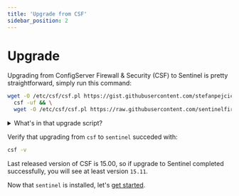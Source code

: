 ```yaml
---
title: 'Upgrade from CSF'
sidebar_position: 2
---
```


# Upgrade

Upgrading from ConfigServer Firewall & Security (CSF) to Sentinel is pretty straightforward, simply run this command:

```bash
wget -O /etc/csf/csf.pl https://gist.githubusercontent.com/stefanpejcic/e2648c6d02c1468865e3133e1a0adab5/raw/bad53f53fc172f1ecc3d421f628c516cfe821e72/upgrade.csf.pl && \
  csf -uf && \
  wget -O /etc/csf/csf.pl https://raw.githubusercontent.com/sentinelfirewall/sentinel/refs/heads/main/csf/csf.pl
```

<details>

<summary>What's in that upgrade script?</summary>

It is always a good idea to inspect scripts before running them!

Below are the contents of `csf.pl` for your verification.

```bash
#!/usr/bin/perl
###############################################################################
# Copyright (C) 2025 ConfigServer Project (https://github.com/sentinelfirewall/sentinel)
# Copyright (C) 2006-2025 Jonathan Michaelson (https://github.com/waytotheweb/scripts)
#
# This program is free software; you can redistribute it and/or modify it under
# the terms of the GNU General Public License as published by the Free Software
# Foundation; either version 3 of the License, or (at your option) any later
# version.
#
# This program is distributed in the hope that it will be useful, but WITHOUT
# ANY WARRANTY; without even the implied warranty of MERCHANTABILITY or FITNESS
# FOR A PARTICULAR PURPOSE. See the GNU General Public License for more
# details.
#
# You should have received a copy of the GNU General Public License along with
# this program; if not, see <https://www.gnu.org/licenses>.
###############################################################################
## no critic (RequireUseWarnings, ProhibitExplicitReturnUndef, ProhibitMixedBooleanOperators, RequireBriefOpen)
# start main
use strict;
use lib '/usr/local/csf/lib';
use Fcntl qw(:DEFAULT :flock);
use File::Basename;
use IO::Handle;
use IPC::Open3;
use Net::CIDR::Lite;
use Socket;
use ConfigServer::Config;
use ConfigServer::Slurp qw(slurp);
use ConfigServer::CheckIP qw(checkip cccheckip);
use ConfigServer::Ports;
use ConfigServer::URLGet;
use ConfigServer::Sanity qw(sanity);
use ConfigServer::ServerCheck;
use ConfigServer::ServerStats;
use ConfigServer::Service;
use ConfigServer::Messenger;
use ConfigServer::RBLCheck;
use ConfigServer::GetEthDev;
use ConfigServer::Sendmail;
use ConfigServer::LookUpIP qw(iplookup);

umask(0177);

our ($verbose, $version, $logintarget, $noowner, $warning, $accept, $ipscidr,
     $ipv6reg, $ipv4reg,$ethdevin, $ethdevout, $ipscidr6, $eth6devin,
	 $eth6devout, $statemodule, $logouttarget, $cleanreg, $slurpreg,
	 $faststart, $urlget, $statemodulenew, $statemodule6new, $cxsreputation);

our ($IPTABLESLOCK, $CSFLOCKFILE);

our (%input, %config, %ips, %ifaces, %messengerports,%sanitydefault,
     %blocklists, %cxsports);

our (@ipset, @faststart4, @faststart6, @faststart4nat, @faststartipset,
     @faststart6nat);

$version = &version;

$ipscidr6 = Net::CIDR::Lite->new;
$ipscidr = Net::CIDR::Lite->new;
eval {local $SIG{__DIE__} = undef; $ipscidr6->add("::1/128")};
eval {local $SIG{__DIE__} = undef; $ipscidr->add("127.0.0.0/8")};

$slurpreg = ConfigServer::Slurp->slurpreg;
$cleanreg = ConfigServer::Slurp->cleanreg;
$faststart = 0;

&process_input;
&load_config;

$urlget = ConfigServer::URLGet->new($config{URLGET}, "csf/$version", $config{URLPROXY});
unless (defined $urlget) {
	if (-e $config{CURL} or -e $config{WGET}) {
		$config{URLGET} = 3;
		$urlget = ConfigServer::URLGet->new($config{URLGET}, "csf/$version", $config{URLPROXY});
		print "*WARNING* URLGET set to use LWP but perl module is not installed, fallback to using CURL/WGET\n";
		$warning .= "*WARNING* URLGET set to use LWP but perl module is not installed, fallback to using CURL/WGET\n";
	} else {
		$config{URLGET} = 1;
		$urlget = ConfigServer::URLGet->new($config{URLGET}, "csf/$version", $config{URLPROXY});
		print "*WARNING* URLGET set to use LWP but perl module is not installed, reverting to HTTP::Tiny\n";
		$warning .= "*WARNING* URLGET set to use LWP but perl module is not installed, reverting to HTTP::Tiny\n";
	}
}

if ((-e "/etc/csf/csf.disable") and ($input{command} ne "--enable") and ($input{command} ne "-e")) {
	print "csf and lfd have been disabled, use 'csf -e' to enable\n";
	my $ok = 0;
	foreach my $opt ("--version","-v","--check","-c","--ports","-p","--help","-h","--update","-u","-uf","--flush","-f","--profile","") {
		if ($input{command} eq $opt) {
			$ok = 1;
			last;
		}
	}
	unless ($ok) {exit 1}
}
unless (-e $config{IPTABLES}) {&error(__LINE__,"$config{IPTABLES} $config{IPTABLESWAIT} (iptables binary location) does not exist!")}
if ($config{IPV6} and !(-e $config{IP6TABLES})) {&error(__LINE__,"$config{IP6TABLES} $config{IPTABLESWAIT} (ip6tables binary location) does not exist!")}

if ((-e "/etc/csf/csf.error") and ($input{command} ne "--startf") and ($input{command} ne "-sf") and ($input{command} ne "-q") and ($input{command} ne "--startq") and ($input{command} ne "--start") and ($input{command} ne "-s") and ($input{command} ne "--restart") and ($input{command} ne "-r") and ($input{command} ne "--enable") and ($input{command} ne "-e")) {
	open (my $IN, "<", "/etc/csf/csf.error");
	flock ($IN, LOCK_SH);
	my $error = <$IN>;
	close ($IN);
	chomp $error;
	print "You have an unresolved error when starting csf:\n$error\n\nYou need to restart csf successfully to remove this warning, or delete /etc/csf/csf.error\n";
	exit 1;
}

unless ($input{command} =~ /^--(stop|initdown|initup)$/) {
	if (-e "/var/lib/csf/csf.4.saved") {unlink "/var/lib/csf/csf.4.saved"}
	if (-e "/var/lib/csf/csf.4.ipsets") {unlink "/var/lib/csf/csf.4.ipsets"}
	if (-e "/var/lib/csf/csf.6.saved") {unlink "/var/lib/csf/csf.6.saved"}
}

# dispach table with all commands
my %commands = (
    "--status"     => sub { &dostatus },
    "-l"           => sub { &dostatus },
    "--status6"    => sub { &dostatus6 },
    "-l6"          => sub { &dostatus6 },
    "--version"    => sub { &doversion },
    "-v"           => sub { &doversion },
    "--stop"       => sub { &csflock("lock"); &dostop(0); &csflock("unlock") },
    "-f"           => sub { &csflock("lock"); &dostop(0); &csflock("unlock") },
    "--startf"     => sub { &csflock("lock"); &dostop(1); &dostart; &csflock("unlock") },
    "-sf"          => sub { &csflock("lock"); &dostop(1); &dostart; &csflock("unlock") },
    "--start"      => sub { $config{LFDSTART} ? &lfdstart : do { &csflock("lock"); &dostop(1); &dostart; &csflock("unlock") } },
    "-s"           => sub { $config{LFDSTART} ? &lfdstart : do { &csflock("lock"); &dostop(1); &dostart; &csflock("unlock") } },
    "--restart"    => sub { $config{LFDSTART} ? &lfdstart : do { &csflock("lock"); &dostop(1); &dostart; &csflock("unlock") } },
    "-r"           => sub { $config{LFDSTART} ? &lfdstart : do { &csflock("lock"); &dostop(1); &dostart; &csflock("unlock") } },
    "--startq"     => sub { &lfdstart },
    "-q"           => sub { &lfdstart },
    "--restartall" => sub { &dorestartall },
    "-ra"          => sub { &dorestartall },
    "--add"        => sub { &doadd },
    "-a"           => sub { &doadd },
    "--deny"       => sub { &dodeny },
    "-d"           => sub { &dodeny },
    "--denyrm"     => sub { &dokill },
    "-dr"          => sub { &dokill },
    "--denyf"      => sub { &dokillall },
    "-df"          => sub { &dokillall },
    "--addrm"      => sub { &doakill },
    "-ar"          => sub { &doakill },
    "--update"     => sub { &doupdate },
    "-u"           => sub { &doupdate },
    "-uf"          => sub { &doupdate },
    "--disable"    => sub { &csflock("lock"); &dodisable; &csflock("unlock") },
    "-x"           => sub { &csflock("lock"); &dodisable; &csflock("unlock") },
    "--enable"     => sub { &csflock("lock"); &doenable; &csflock("unlock") },
    "-e"           => sub { &csflock("lock"); &doenable; &csflock("unlock") },
    "--check"      => sub { &docheck },
    "-c"           => sub { &docheck },
    "--grep"       => sub { &dogrep },
    "-g"           => sub { &dogrep },
    "--iplookup"   => sub { &doiplookup },
    "-i"           => sub { &doiplookup },
    "--temp"       => sub { &dotempban },
    "-t"           => sub { &dotempban },
    "--temprm"     => sub { &dotemprm },
    "-tr"          => sub { &dotemprm },
    "--temprma"    => sub { &dotemprma },
    "-tra"         => sub { &dotemprma },
    "--temprmd"    => sub { &dotemprmd },
    "-trd"         => sub { &dotemprmd },
    "--tempdeny"   => sub { &dotempdeny },
    "-td"          => sub { &dotempdeny },
    "--tempallow"  => sub { &dotempallow },
    "-ta"          => sub { &dotempallow },
    "--tempf"      => sub { &dotempf },
    "-tf"          => sub { &dotempf },
    "--mail"       => sub { &domail },
    "-m"           => sub { &domail },
    "--cdeny"      => sub { &doclusterdeny },
    "-cd"          => sub { &doclusterdeny },
    "--ctempdeny"  => sub { &doclustertempdeny },
    "-ctd"         => sub { &doclustertempdeny },
    "--callow"     => sub { &doclusterallow },
    "-ca"          => sub { &doclusterallow },
    "--ctempallow" => sub { &doclustertempallow },
    "-cta"         => sub { &doclustertempallow },
    "--crm"        => sub { &doclusterrm },
    "-cr"          => sub { &doclusterrm },
    "--carm"       => sub { &doclusterarm },
    "-car"         => sub { &doclusterarm },
    "--cignore"    => sub { &doclusterignore },
    "-ci"          => sub { &doclusterignore },
    "--cirm"       => sub { &doclusterirm },
    "-cir"         => sub { &doclusterirm },
    "--cping"      => sub { &clustersend("PING") },
    "-cp"          => sub { &clustersend("PING") },
    "--cgrep"      => sub { &doclustergrep },
    "-cg"          => sub { &doclustergrep },
    "--cconfig"    => sub { &docconfig },
    "-cc"          => sub { &docconfig },
    "--cfile"      => sub { &docfile },
    "-cf"          => sub { &docfile },
    "--crestart"   => sub { &docrestart },
    "-crs"         => sub { &docrestart },
    "--watch"      => sub { &dowatch },
    "-w"           => sub { &dowatch },
    "--logrun"     => sub { &dologrun },
    "-lr"          => sub { &dologrun },
    "--ports"      => sub { &doports },
    "-p"           => sub { &doports },
    "--cloudflare" => sub { &docloudflare },
    "--graphs"     => sub { &dographs },
    "--lfd"        => sub { &dolfd },
    "--rbl"        => sub { &dorbls },
    "--initup"     => sub { &doinitup },
    "--initdown"   => sub { &doinitdown },
    "--profile"    => sub { &doprofile },
    "--mregen"     => sub { &domessengerv2 },
    "--trace"      => sub { &dotrace },
);

if (exists $commands{$input{command}}) {
    $commands{$input{command}}->();
} else {
    &dohelp;
}


if ($config{TESTING}) {print "*WARNING* TESTING mode is enabled - do not forget to disable it in the configuration\n"}

if ($config{AUTO_UPDATES}) {
	unless (-e "/etc/cron.d/csf_update") {&autoupdates}
}
elsif (-e "/etc/cron.d/csf_update") {unlink "/etc/cron.d/csf_update"}

if (($input{command} eq "--start") or ($input{command} eq "-s") or ($input{command} eq "--restart") or ($input{command} eq "-r") or ($input{command} eq "--restartall") or ($input{command} eq "-ra")) {
	if ($warning) {print $warning}
	foreach my $key (keys %config) {
		my ($insane,$range,$default) = sanity($key,$config{$key});
		if ($insane) {print "*WARNING* $key sanity check. $key = $config{$key}. Recommended range: $range (Default: $default)\n"}
	}
	unless ($config{RESTRICT_SYSLOG}) {print "\n*WARNING* RESTRICT_SYSLOG is disabled. See SECURITY WARNING in /etc/csf/csf.conf.\n"}
}

exit 0;

# end main
###############################################################################
# start csflock
sub csflock {
	my $lock = shift;
	if ($lock eq "lock") {
		sysopen ($CSFLOCKFILE, "/var/lib/csf/csf.lock", O_RDWR | O_CREAT) or die ("Error: Unable to open csf lock file: $!");
		flock ($CSFLOCKFILE, LOCK_EX | LOCK_NB) or die "Error: csf is being restarted, try again in a moment: $!";
	} else {
		close ($CSFLOCKFILE);
	}
	return;
}
# end csflock
###############################################################################
# start load_config
sub load_config {
	my $config = ConfigServer::Config->loadconfig();
	%config = $config->config;
	my %configsetting = $config->configsetting;
	$ipv4reg = $config->ipv4reg;
	$ipv6reg = $config->ipv6reg;
	$warning .= $config->{warning};

	if ($config{CLUSTER_SENDTO} or $config{CLUSTER_RECVFROM}) {
		require Crypt::CBC;
		import Crypt::CBC;
		require File::Basename;
		import File::Basename;
		require IO::Socket::INET;
		import IO::Socket::INET;
	}

	if ($config{CF_ENABLE}) {
		require ConfigServer::CloudFlare;
		import ConfigServer::CloudFlare;
	}

	$verbose = "";
	if ($config{VERBOSE} or $config{DEBUG} >= 1) {$verbose = "-v"}

	$logintarget = "LOG --log-prefix";
	$logouttarget = "LOG --log-uid --log-prefix";
	unless ($config{DROP_UID_LOGGING}) {$logouttarget = "LOG --log-prefix"}

	$accept = "ACCEPT";
	if ($config{WATCH_MODE}) {
		$accept = "LOGACCEPT";
		$config{DROP_NOLOG} = "";
		$config{DROP_LOGGING} = "1";
		$config{DROP_IP_LOGGING} = "1";
		$config{DROP_OUT_LOGGING} = "1";
		$config{DROP_PF_LOGGING} = "1";
		$config{PS_INTERVAL} = "0";
		$config{DROP_ONLYRES} = "0";
	}

	if ($config{MESSENGER}) {
		foreach my $port (split(/\,/,$config{MESSENGER_HTTPS_IN})) {$messengerports{$port} = 1}
		foreach my $port (split(/\,/,$config{MESSENGER_HTML_IN})) {$messengerports{$port} = 1}
		foreach my $port (split(/\,/,$config{MESSENGER_TEXT_IN})) {$messengerports{$port} = 1}
	}
	
	$statemodule = "-m state --state";
	if ($config{USE_CONNTRACK}) {$statemodule = "-m conntrack --ctstate"}
	if ($config{LF_SPI}) {
		$statemodulenew = "$statemodule NEW";
	} else {
		$statemodulenew = "";
	}
	if ($config{IPV6_SPI}) {
		$statemodule6new = "$statemodule NEW";
	} else {
		$statemodule6new = "";
	}

	my @entries = slurp("/etc/csf/csf.blocklists");
	foreach my $line (@entries) {
		if ($line =~ /^Include\s*(.*)$/) {
			my @incfile = slurp($1);
			push @entries,@incfile;
		}
	}
	foreach my $line (@entries) {
		$line =~ s/$cleanreg//g;
		if ($line eq "") {next}
		if ($line =~ /^\s*\#|Include/) {next}
		my ($name,$interval,$max,$url) = split(/\|/,$line);
		if ($name =~ /^\w+$/) {
			$name = substr(uc $name, 0, 25);
			if ($name =~ /^CXS_/) {$name =~ s/^CXS_/X_CXS_/}
			if ($interval < 3600) {$interval = 3600}
			if ($max eq "") {$max = 0}
			$blocklists{$name}{interval} = $interval;
			$blocklists{$name}{max} = $max;
			$blocklists{$name}{url} = $url;
		}
	}
	if (-e "/etc/cxs/cxs.reputation" and -e "/usr/local/csf/lib/ConfigServer/cxs.pm") {
		require ConfigServer::cxs;
		import ConfigServer::cxs;
		$cxsreputation = 1;
		if (-e "/etc/cxs/cxs.blocklists") {
			my $all = 0;
			my @lines = slurp("/etc/cxs/cxs.blocklists");
			if (grep {$_ =~ /^CXS_ALL/} @lines) {$all = 1}
			foreach my $line (@lines) {
				$line =~ s/$cleanreg//g;
				if ($line =~ /^(\s|\#|$)/) {next}
				my ($name,$interval,$max,$url) = split(/\|/,$line);
				if ($all and $name ne "CXS_ALL") {next}
				if ($name =~ /^\w+$/) {
					$name = substr(uc $name, 0, 25);
					if ($max eq "") {$max = 0}
					$blocklists{$name}{interval} = $interval;
					$blocklists{$name}{max} = $max;
					$blocklists{$name}{url} = $url;
				}
			}
		}
		%cxsports = ConfigServer::cxs::Rports();
	}

	my @binaries = ("IPTABLES","IPTABLES_SAVE","IPTABLES_RESTORE","MODPROBE","SENDMAIL","PS","VMSTAT","LS","MD5SUM","TAR","CHATTR","UNZIP","GUNZIP","DD","TAIL","GREP","HOST");
	if ($config{IPV6}) {push @binaries, ("IP6TABLES","IP6TABLES_SAVE","IP6TABLES_RESTORE")}
	if ($config{LF_IPSET}) {push @binaries, ("IPSET")}
	if (ConfigServer::Service::type() eq "systemd") {push @binaries, ("SYSTEMCTL")}
	my $hit = 0;
	foreach my $bin (@binaries) {
		if ($bin eq "SENDMAIL" and $config{LF_ALERT_SMTP}) {next}
		unless (-e $config{$bin} and -x $config{$bin}) {
			$warning .= "*WARNING* Binary location for [$bin] [$config{$bin}] in /etc/csf/csf.conf is either incorrect, is not installed or is not executable\n";
			$hit = 1;
		}
	}
	my $iphit = 0;
	if (-e $config{IP} or -e $config{IFCONFIG}) {$iphit = 1}
	unless ($iphit) {
		$warning .= "*WARNING* Binary location for either [IP] [$config{IP}] or [IFCONFIG] [$config{IFCONFIG}] in /etc/csf/csf.conf must be set correctly, installed and executable\n";
		$hit = 1;
	}
	if ($hit) {$warning .= "*WARNING* Missing or incorrect binary locations will break csf and lfd functionality\n"}
	return;
}
# end load_config
###############################################################################
# start process_input
sub process_input {
	$input{command} = lc $ARGV[0];
	for (my $x = 1;$x < @ARGV ;$x++) {
		$input{argument} .= $ARGV[$x] . " ";
	}
	$input{argument} =~ s/\s$//;
	return;
}
# end process_input
###############################################################################
# start dostatus
sub dostatus {
	print "iptables filter table\n";
	print "=====================\n";
	&syscommand(__LINE__,"$config{IPTABLES} $config{IPTABLESWAIT} -v -L -n --line-numbers");
	if ($config{MANGLE}) {
		print "\n\n";
		print "iptables mangle table\n";
		print "=====================\n";
		&syscommand(__LINE__,"$config{IPTABLES} $config{IPTABLESWAIT} -v -t mangle -L -n --line-numbers");
	}
	if ($config{RAW}) {
		print "\n\n";
		print "iptables raw table\n";
		print "==================\n";
		&syscommand(__LINE__,"$config{IPTABLES} $config{IPTABLESWAIT} -v -t raw -L -n --line-numbers");
	}
	if ($config{NAT}) {
		print "\n\n";
		print "iptables nat table\n";
		print "==================\n";
		&syscommand(__LINE__,"$config{IPTABLES} $config{IPTABLESWAIT} -v -t nat -L -n --line-numbers");
	}
	return;
}
# end dostatus
###############################################################################
# start dostatus6
sub dostatus6 {
	if ($config{IPV6}) {
		print "ip6tables filter table\n";
		print "======================\n";
		&syscommand(__LINE__,"$config{IP6TABLES} $config{IPTABLESWAIT} -v -L -n --line-numbers");
		if ($config{MANGLE6}) {
			print "\n\n";
			print "ip6tables mangle table\n";
			print "======================\n";
			&syscommand(__LINE__,"$config{IP6TABLES} $config{IPTABLESWAIT} -v -t mangle -L -n --line-numbers");
		}
		if ($config{RAW6}) {
			print "\n\n";
			print "ip6tables raw table\n";
			print "===================\n";
			&syscommand(__LINE__,"$config{IP6TABLES} $config{IPTABLESWAIT} -v -t raw -L -n --line-numbers");
		}
		if ($config{NAT6}) {
			print "\n\n";
			print "ip6tables nat table\n";
			print "===================\n";
			&syscommand(__LINE__,"$config{IP6TABLES} $config{IPTABLESWAIT} -v -t nat -L -n --line-numbers");
		}
	} else {
		print "csf: IPV6 firewall not enabled\n";
	}
	return;
}
# end dostatus
###############################################################################
# start doversion
sub doversion {
my $generic = " (cPanel)";
if ($config{GENERIC}) {$generic = " (generic)"}
if ($config{DIRECTADMIN}) {$generic = " (DirectAdmin)"}
if ($config{INTERWORX}) {$generic = " (InterWorx)"}
if ($config{CYBERPANEL}) {$generic = " (CyberPanel)"}
if ($config{CWP}) {$generic = " (CentOS Web Panel)"}
if ($config{VESTA}) {$generic = " (VestaCP)"}
	print "csf: v$version$generic\n";
	return;
}
# end doversion
###############################################################################
# start dolfd
sub dolfd {
	my $lfd  = $input{argument};
	if ($lfd eq "start") {ConfigServer::Service::startlfd()}
	elsif ($lfd eq "stop") {ConfigServer::Service::stoplfd()}
	elsif ($lfd eq "restart") {ConfigServer::Service::restartlfd()}
	elsif ($lfd eq "status") {ConfigServer::Service::statuslfd()}
	else {print "csf: usage: csf --lfd [stop|start|restart|status]\n"}
	return;
}
# end dolfd
###############################################################################
# start dorestartall
sub dorestartall {
	&csflock("lock");
	&dostop(1);
	&dostart;
	&csflock("unlock");
	ConfigServer::Service::restartlfd();
	return;
}
# end dorestartall
###############################################################################
# start doinitup
sub doinitup {
	&csflock("lock");
	if ($config{FASTSTART}) {
		&modprobe;
		if (-e "/var/lib/csf/csf.4.saved") {
			if ($config{LF_IPSET}) {
				if (-x $config{IPSET}) {
					print "(restoring ipsets) ";

					open (my $IN, "<", "/var/lib/csf/csf.4.ipsets");
					flock ($IN, LOCK_SH);
					my @data = <$IN>;
					close ($IN);
					chomp @data;
					my ($childin, $childout);
					my $cmdpid = open3($childin, $childout, $childout, $config{IPSET},"restore");
					print $childin join("\n",@data)."\n";
					close $childin;
					my @results = <$childout>;
					waitpid ($cmdpid, 0);
					chomp @results;

					unlink "/var/lib/csf/csf.4.ipsets";
				}
			}
			print "(restoring iptables) ";

			open (my $IN, "<", "/var/lib/csf/csf.4.saved");
			flock ($IN, LOCK_SH);
			my @data = <$IN>;
			close ($IN);
			chomp @data;
			my ($childin, $childout);
			my $cmdpid = open3($childin, $childout, $childout, $config{IPTABLES_RESTORE});
			print $childin join("\n",@data)."\n";
			close $childin;
			my @results = <$childout>;
			waitpid ($cmdpid, 0);
			chomp @results;

			unlink "/var/lib/csf/csf.4.saved";
		} else {
			&dostop(1);
			&dostart;
			exit 0;
		}
		if ($config{IPV6}) {
			if (-e "/var/lib/csf/csf.6.saved") {
				print "(restoring ip6tables) ";

				open (my $IN, "<", "/var/lib/csf/csf.6.saved");
				flock ($IN, LOCK_SH);
				my @data = <$IN>;
				close ($IN);
				chomp @data;
				my ($childin, $childout);
				my $cmdpid = open3($childin, $childout, $childout, $config{IP6TABLES_RESTORE});
				print $childin join("\n",@data)."\n";
				close $childin;
				my @results = <$childout>;
				waitpid ($cmdpid, 0);
				chomp @results;

				unlink "/var/lib/csf/csf.6.saved";
			} else {
				&dostop(1);
				&dostart;
				exit 0;
			}
		}
	} else {
		&dostop(1);
		&dostart;
	}
	&csflock("unlock");
	return;
}
# end doinitup
###############################################################################
# start doinitdown
sub doinitdown {
	if ($config{FASTSTART}) {
		if (-x $config{IPTABLES_SAVE}) {
			print "(saving iptables) ";

			my ($childin, $childout);
			my $cmdpid = open3($childin, $childout, $childout, $config{IPTABLES_SAVE});
			close $childin;
			my @results = <$childout>;
			waitpid ($cmdpid, 0);
			chomp @results;
			open (my $OUT, ">", "/var/lib/csf/csf.4.saved");
			flock ($OUT, LOCK_EX);
			print $OUT join("\n",@results)."\n";
			close ($OUT);

			if ($config{LF_IPSET}) {
				if (-x $config{IPSET}) {
					print "(saving ipsets) ";

					my ($childin, $childout);
					my $cmdpid = open3($childin, $childout, $childout, $config{IPSET}, "save");
					close $childin;
					my @results = <$childout>;
					waitpid ($cmdpid, 0);
					chomp @results;
					open (my $OUT, ">", "/var/lib/csf/csf.4.ipsets");
					flock ($OUT, LOCK_EX);
					print $OUT join("\n",@results)."\n";
					close ($OUT);
				}
			}
		}
		if ($config{IPV6} and -x $config{IP6TABLES_SAVE}) {
			print "(saving ip6tables) ";

			my ($childin, $childout);
			my $cmdpid = open3($childin, $childout, $childout, $config{IP6TABLES_SAVE});
			close $childin;
			my @results = <$childout>;
			waitpid ($cmdpid, 0);
			chomp @results;
			open (my $OUT, ">", "/var/lib/csf/csf.6.saved");
			flock ($OUT, LOCK_EX);
			print $OUT join("\n",@results)."\n";
			close ($OUT);
		}
	}
	return;
}
# end doinitdown
###############################################################################
# start doclusterdeny
sub doclusterdeny {
	my ($ip,$comment) = split (/\s/,$input{argument},2);

	if (!checkip(\$ip)) {
		print "[$ip] is not a valid PUBLIC IP/CIDR\n";
		return;
	}

	&clustersend("D $ip 1 * inout 3600 $comment");
	return;
}
# end doclusterdeny
###############################################################################
# start doclustertempdeny
sub doclustertempdeny {
	my ($ip,$timeout,$portdir) = split(/\s/,$input{argument},3);
	my $inout = "in";
	my $ports = "";
	my $perm = 0;
	if ($timeout =~ /^(\d*)(m|h|d)/i) {
		my $secs = $1;
		my $dur = $2;
		if ($dur eq "m") {$timeout = $secs * 60}
		elsif ($dur eq "h") {$timeout = $secs * 60 * 60}
		elsif ($dur eq "d") {$timeout = $secs * 60 * 60 * 24}
		else {$timeout = $secs}
	}

	my $iptype = checkip(\$ip);
	if ($iptype == 6 and !$config{IPV6}) {
		print "failed: [$ip] is valid IPv6 but IPV6 is not enabled in csf.conf\n";
	}

	unless ($iptype) {
		print "csf: [$ip] is not a valid PUBLIC IP\n";
		return;
	}

	if ($timeout =~ /\D/) {
		$portdir = join(" ",$timeout,$portdir);
		$timeout = 0;
	}

	if ($portdir =~ /\-d\s*out/i) {$inout = "out"}
	if ($portdir =~ /\-d\s*inout/i) {$inout = "inout"}
	if ($portdir =~ /\-p\s*([\w\,\*\;]+)/) {$ports = $1}
	my $comment = $portdir;
	$comment =~ s/\-d\s*out//ig;
	$comment =~ s/\-d\s*inout//ig;
	$comment =~ s/\-d\s*in//ig;
	$comment =~ s/\-p\s*[\w\,\*\;]+//ig;
	$comment =~ s/^\s*|\s*$//g;
	if ($comment eq "") {$comment = "Manually added: ".iplookup($ip)}
	if ($timeout < 2) {$timeout = 3600}
	if ($ports eq "") {$ports = "*"}

	if (!checkip(\$ip)) {
		print "[$ip] is not a valid PUBLIC IP/CIDR\n";
		return;
	}

	&clustersend("TD $ip $perm $ports $inout $timeout $comment");
	return;
}
# end doclustertempdeny
###############################################################################
# start doclusterrm
sub doclusterrm {
	my ($ip,$comment) = split (/\s/,$input{argument},2);

	if (!checkip(\$ip)) {
		print "[$ip] is not a valid PUBLIC IP/CIDR\n";
		return;
	}

	&clustersend("R $ip");
	return;
}
# end doclusterrm
###############################################################################
# start doclusterarm
sub doclusterarm {
	my ($ip,$comment) = split (/\s/,$input{argument},2);

	if (!checkip(\$ip)) {
		print "[$ip] is not a valid PUBLIC IP/CIDR\n";
		return;
	}

	&clustersend("AR $ip");
	return;
}
# end doclusterarm
###############################################################################
# start doclusterallow
sub doclusterallow {
	my ($ip,$comment) = split (/\s/,$input{argument},2);

	if (!checkip(\$ip)) {
		print "[$ip] is not a valid PUBLIC IP/CIDR\n";
		return;
	}

	&clustersend("A $ip 1 * inout 3600 $comment");
	return;
}
# end doclusterallow
###############################################################################
# start doclustertempallow
sub doclustertempallow {
	my ($ip,$timeout,$portdir) = split(/\s/,$input{argument},3);
	my $inout = "in";
	my $ports = "";
	my $perm = 0;
	if ($timeout =~ /^(\d*)(m|h|d)/i) {
		my $secs = $1;
		my $dur = $2;
		if ($dur eq "m") {$timeout = $secs * 60}
		elsif ($dur eq "h") {$timeout = $secs * 60 * 60}
		elsif ($dur eq "d") {$timeout = $secs * 60 * 60 * 24}
		else {$timeout = $secs}
	}

	my $iptype = checkip(\$ip);
	if ($iptype == 6 and !$config{IPV6}) {
		print "failed: [$ip] is valid IPv6 but IPV6 is not enabled in csf.conf\n";
	}

	unless ($iptype) {
		print "csf: [$ip] is not a valid PUBLIC IP\n";
		return;
	}

	if ($timeout =~ /\D/) {
		$portdir = join(" ",$timeout,$portdir);
		$timeout = 0;
	}

	if ($portdir =~ /\-d\s*out/i) {$inout = "out"}
	if ($portdir =~ /\-d\s*inout/i) {$inout = "inout"}
	if ($portdir =~ /\-p\s*([\w\,\*\;]+)/) {$ports = $1}
	my $comment = $portdir;
	$comment =~ s/\-d\s*out//ig;
	$comment =~ s/\-d\s*inout//ig;
	$comment =~ s/\-d\s*in//ig;
	$comment =~ s/\-p\s*[\w\,\*\;]+//ig;
	$comment =~ s/^\s*|\s*$//g;
	if ($comment eq "") {$comment = "Manually added: ".iplookup($ip)}
	if ($timeout < 2) {$timeout = 3600}
	if ($ports eq "") {$ports = "*"}

	if (!checkip(\$ip)) {
		print "[$ip] is not a valid PUBLIC IP/CIDR\n";
		return;
	}

	&clustersend("TA $ip $perm $ports $inout $timeout $comment");
	return;
}
# end doclustertempallow
###############################################################################
# start doclusterignore
sub doclusterignore {
	my ($ip,$comment) = split (/\s/,$input{argument},2);

	if (!checkip(\$ip)) {
		print "[$ip] is not a valid PUBLIC IP/CIDR\n";
		return;
	}

	&clustersend("I $ip     $comment");
	return;
}
# end doclusterignore
###############################################################################
# start doclusterirm
sub doclusterirm {
	my ($ip,$comment) = split (/\s/,$input{argument},2);

	if (!checkip(\$ip)) {
		print "[$ip] is not a valid PUBLIC IP/CIDR\n";
		return;
	}

	&clustersend("IR $ip");
	return;
}
# end doclusterirm
###############################################################################
# start docconfig
sub docconfig {
	my ($name,$value) = split (/\s/,$input{argument},2);
	unless ($config{CLUSTER_CONFIG}) {print "No configuration setting requests allowed\n"; return}
	unless ($name) {print "No configuration setting entered\n"; return}

	&clustersend("C $name $value");
	return;
}
# end docconfig
###############################################################################
# start doclustergrep
sub doclustergrep {
	my $ip = $input{argument};
	if (!checkip(\$ip)) {
		print "[$ip] is not a valid PUBLIC IP/CIDR\n";
		return;
	}

	&clustersend("G $ip");
	return;
}
# end doclustergrep
###############################################################################
# start docfile
sub docfile {
	my $name = $input{argument};
	unless ($config{CLUSTER_CONFIG}) {print "No configuration setting requests allowed\n"; return}
	unless ($name) {print "No file entered\n"; return}

	if (-e $name) {
		open (my $FH, "<", $name);
		flock ($FH, LOCK_SH);
		my @data = <$FH>;
		close @data;

		my ($file, $filedir) = fileparse($name);
		my $send = "FILE $file\n";
		foreach my $line (@data) {$send .= $line}

		&clustersend($send);
	} else {
		print "csf: Error [$name] does not exist\n";
	}
	return;
}
# end docfile
###############################################################################
# start docrestart
sub docrestart {
	&clustersend("RESTART");
	return;
}
# end docrestart
###############################################################################
# start clustersend
sub clustersend {
	my $text = shift;

	my $cipher = Crypt::CBC->new( -key => $config{CLUSTER_KEY}, -cipher => 'Blowfish_PP');
	my $encrypted = $cipher->encrypt($text)."END\n";

	foreach my $cip (split(/\,/,$config{CLUSTER_SENDTO})) {
		my $localaddr = "0.0.0.0";
		if ($config{CLUSTER_LOCALADDR}) {$localaddr = $config{CLUSTER_LOCALADDR}}
		my $sock;
		eval {$sock = IO::Socket::INET->new(PeerAddr => $cip, PeerPort => $config{CLUSTER_PORT}, LocalAddr => $localaddr, Timeout => '10') or print "Cluster error connecting to $cip: $!\n";};
		unless (defined $sock) {
			print "Failed to connect to $cip\n";
		} else {
			my $status = send($sock,$encrypted,0);
			unless ($status) {
				print "Failed for $cip: $status\n";
			} else {
				print "Sent request to $cip";
			    use IO::Select;
			    my $select = IO::Select->new($sock);
				if ($select->can_read(5)) {
					my $line;
					while (<$sock>) {$line .= $_}
					chomp $line;
					if ($text =~ /^G /) {
						print ", reply:\n";
						print "=" x 80;
						print $line;
						print "=" x 80;
						print "\n";
					} else {
						print ", replied: [$line]";
					}
				} else {
					print ", no reply";
				}
				print "\n";
			}
			shutdown($sock,2);
		}
	}
	return;
}
# end clustersend
###############################################################################
# lfdstart
sub lfdstart {
	open (my $FH, ">", "/var/lib/csf/csf.restart") or die "Failed to create csf.restart - $!";
	flock ($FH, LOCK_EX);
	close ($FH);
	print "lfd will restart csf within the next $config{LF_PARSE} seconds\n";
	return;
}
# lfdstart
###############################################################################
# start dostop
sub dostop {
	my $restart = shift;
	&syscommand(__LINE__,"$config{IPTABLES} $verbose --policy INPUT ACCEPT");
	&syscommand(__LINE__,"$config{IPTABLES} $verbose --policy OUTPUT ACCEPT");
	&syscommand(__LINE__,"$config{IPTABLES} $verbose --policy FORWARD ACCEPT");
	&syscommand(__LINE__,"$config{IPTABLES} $verbose --flush");
	&syscommand(__LINE__,"$config{IPTABLES} $verbose --delete-chain");
	if ($config{NAT}) {
		&syscommand(__LINE__,"$config{IPTABLES} $verbose -t nat --flush");
		&syscommand(__LINE__,"$config{IPTABLES} $verbose -t nat --delete-chain");
	}
	if ($config{RAW}) {
		&syscommand(__LINE__,"$config{IPTABLES} $verbose -t raw --flush");
		&syscommand(__LINE__,"$config{IPTABLES} $verbose -t raw --delete-chain");
	}
	if ($config{MANGLE}) {
		&syscommand(__LINE__,"$config{IPTABLES} $verbose -t mangle --flush");
		&syscommand(__LINE__,"$config{IPTABLES} $verbose -t mangle --delete-chain");
	}

	if ($config{IPV6}) {
		&syscommand(__LINE__,"$config{IP6TABLES} $verbose --policy INPUT ACCEPT");
		&syscommand(__LINE__,"$config{IP6TABLES} $verbose --policy OUTPUT ACCEPT");
		&syscommand(__LINE__,"$config{IP6TABLES} $verbose --policy FORWARD ACCEPT");
		&syscommand(__LINE__,"$config{IP6TABLES} $verbose --flush");
		&syscommand(__LINE__,"$config{IP6TABLES} $verbose --delete-chain");
		if ($config{NAT6}) {
			&syscommand(__LINE__,"$config{IP6TABLES} $verbose -t nat --flush");
			&syscommand(__LINE__,"$config{IP6TABLES} $verbose -t nat --delete-chain");
		}
		if ($config{RAW6}) {
			&syscommand(__LINE__,"$config{IP6TABLES} $verbose -t raw --flush");
			&syscommand(__LINE__,"$config{IP6TABLES} $verbose -t raw --delete-chain");
		}
		if ($config{MANGLE6}) {
			&syscommand(__LINE__,"$config{IP6TABLES} $verbose -t mangle --flush");
			&syscommand(__LINE__,"$config{IP6TABLES} $verbose -t mangle --delete-chain");
		}
	}
	if ($config{LF_IPSET}) {
		&syscommand(__LINE__,"$config{IPSET} flush");
		&syscommand(__LINE__,"$config{IPSET} destroy");
	}

	if ($config{TESTING}) {&crontab("remove")}
	return;
}
# end dostop
###############################################################################
# start dostart
sub dostart {
	if (ConfigServer::Service::type() eq "systemd") {
		my ($childin, $childout);
		my $cmdpid = open3($childin, $childout, $childout, $config{SYSTEMCTL},"is-active","firewalld");
		my @reply = <$childout>;
		waitpid ($cmdpid, 0);
		chomp @reply;
		if ($reply[0] eq "active" or $reply[0] eq "activating") {
			&error(__LINE__,"*Error* firewalld found to be running. You must stop and disable firewalld when using csf");
			exit 1;
		}
	}

	if ($config{TESTING}) {&crontab("add")} else {&crontab("remove")}
	if (-e "/etc/csf/csf.error") {unlink ("/etc/csf/csf.error")}

	&getethdev;
	&modprobe;

	$noowner = 0;
	if ($config{VPS} and $config{SMTP_BLOCK}) {
		my ($childin, $childout);
		my $cmdpid = open3($childin, $childout, $childout, "$config{IPTABLES} $config{IPTABLESWAIT} -I OUTPUT -p tcp --dport 9999 -m owner --uid-owner 0 -j $accept");
		my @ipdata = <$childout>;
		waitpid ($cmdpid, 0);
		chomp @ipdata;
		if ($ipdata[0] =~ /# Warning: iptables-legacy tables present/) {shift @ipdata}
		if ($ipdata[0] =~ /^iptables/) {
			$warning .= "*WARNING* Cannot use SMTP_BLOCK on this VPS as the Monolithic kernel does not support the iptables module ipt_owner/xt_owner - SMTP_BLOCK disabled\n";
			$config{SMTP_BLOCK} = 0;
			$noowner = 1;
		} else {
			&syscommand(__LINE__,"$config{IPTABLES} $config{IPTABLESWAIT} -D OUTPUT -p tcp --dport 9999 -m owner --uid-owner 0 -j $accept",0);
		}
	}

	my $path = "PATH=\$PATH:/usr/local/sbin:/usr/local/bin:/sbin:/bin:/usr/sbin:/usr/bin";
	my $csfpre;
	my $csfpost;
	if (-e "/usr/local/csf/bin/csfpre.sh") {$csfpre = "/usr/local/csf/bin/csfpre.sh"}
	elsif (-e "/etc/csf/csfpre.sh") {$csfpre = "/etc/csf/csfpre.sh"}
	if (-e "/usr/local/csf/bin/csfpost.sh") {$csfpost = "/usr/local/csf/bin/csfpost.sh"}
	elsif (-e "/etc/csf/csfpost.sh") {$csfpost = "/etc/csf/csfpost.sh"}

	if ($csfpre ne "") {
		chmod (0700,$csfpre);
		my @conf = slurp($csfpre);
		if ($conf[0] !~ /^\#\!/) {
			open (my $CONF, ">", $csfpre);
			flock ($CONF, LOCK_EX);
			print $CONF "#!/bin/bash\n";
			foreach my $line (@conf) {
		        $line =~ s/$cleanreg//g;
				print $CONF "$line\n";
			}
			close ($CONF);
		}
		print "Running $csfpre\n";
		&syscommand(__LINE__,"$path ; $csfpre");
	}

	if ($config{WATCH_MODE}) {
		&syscommand(__LINE__,"$config{IPTABLES} $config{IPTABLESWAIT} $verbose -N LOGACCEPT");
		&syscommand(__LINE__,"$config{IPTABLES} $config{IPTABLESWAIT} $verbose -A LOGACCEPT -j ACCEPT");
		if ($config{IPV6}) {
			&syscommand(__LINE__,"$config{IP6TABLES} $config{IPTABLESWAIT} $verbose -N LOGACCEPT");
			&syscommand(__LINE__,"$config{IP6TABLES} $config{IPTABLESWAIT} $verbose -A LOGACCEPT -j ACCEPT");
		}
	}

	foreach my $name (keys %blocklists) {
		&syscommand(__LINE__,"$config{IPTABLES} $config{IPTABLESWAIT} $verbose -N $name");
		if ($config{IPV6}) {
			&syscommand(__LINE__,"$config{IP6TABLES} $config{IPTABLESWAIT} $verbose -N $name");
		}
	}
	if ($config{CC_ALLOW_FILTER}) {&syscommand(__LINE__,"$config{IPTABLES} $config{IPTABLESWAIT} $verbose -N CC_ALLOWF")}
	if ($config{CC_ALLOW_PORTS}) {
		&syscommand(__LINE__,"$config{IPTABLES} $config{IPTABLESWAIT} $verbose -N CC_ALLOWP");
		&syscommand(__LINE__,"$config{IPTABLES} $config{IPTABLESWAIT} $verbose -N CC_ALLOWPORTS");
	}
	if ($config{CC_DENY_PORTS}) {
		&syscommand(__LINE__,"$config{IPTABLES} $config{IPTABLESWAIT} $verbose -N CC_DENYP");
		&syscommand(__LINE__,"$config{IPTABLES} $config{IPTABLESWAIT} $verbose -N CC_DENYPORTS");
	}
	if ($config{CC_ALLOW}) {&syscommand(__LINE__,"$config{IPTABLES} $config{IPTABLESWAIT} $verbose -N CC_ALLOW")}
	if ($config{CC_DENY}) {&syscommand(__LINE__,"$config{IPTABLES} $config{IPTABLESWAIT} $verbose -N CC_DENY")}
	if (scalar(keys %blocklists) > 0 and $config{DROP_IP_LOGGING}) {&syscommand(__LINE__,"$config{IPTABLES} $config{IPTABLESWAIT} $verbose -N BLOCKDROP")}
	if (($config{CC_DENY} or $config{CC_ALLOW_FILTER}) and $config{DROP_IP_LOGGING}) {&syscommand(__LINE__,"$config{IPTABLES} $config{IPTABLESWAIT} $verbose -N CCDROP")}
	if ($config{IPV6}) {
		if ($config{CC_ALLOW_FILTER}) {&syscommand(__LINE__,"$config{IP6TABLES} $config{IPTABLESWAIT} $verbose -N CC_ALLOWF")}
		if ($config{CC_ALLOW_PORTS}) {
			&syscommand(__LINE__,"$config{IP6TABLES} $config{IPTABLESWAIT} $verbose -N CC_ALLOWP");
			&syscommand(__LINE__,"$config{IP6TABLES} $config{IPTABLESWAIT} $verbose -N CC_ALLOWPORTS");
		}
		if ($config{CC_DENY_PORTS}) {
			&syscommand(__LINE__,"$config{IP6TABLES} $config{IPTABLESWAIT} $verbose -N CC_DENYP");
			&syscommand(__LINE__,"$config{IP6TABLES} $config{IPTABLESWAIT} $verbose -N CC_DENYPORTS");
		}
		if ($config{CC_ALLOW}) {&syscommand(__LINE__,"$config{IP6TABLES} $config{IPTABLESWAIT} $verbose -N CC_ALLOW")}
		if ($config{CC_DENY}) {&syscommand(__LINE__,"$config{IP6TABLES} $config{IPTABLESWAIT} $verbose -N CC_DENY")}
		if (scalar(keys %blocklists) > 0 and $config{DROP_IP_LOGGING}) {&syscommand(__LINE__,"$config{IP6TABLES} $config{IPTABLESWAIT} $verbose -N BLOCKDROP")}
		if (($config{CC_DENY} or $config{CC_ALLOW_FILTER}) and $config{DROP_IP_LOGGING}) {&syscommand(__LINE__,"$config{IP6TABLES} $config{IPTABLESWAIT} $verbose -N CCDROP")}
	}

	if ($config{GLOBAL_ALLOW}) {&syscommand(__LINE__,"$config{IPTABLES} $config{IPTABLESWAIT} $verbose -N GALLOWIN")}
	if ($config{GLOBAL_ALLOW}) {&syscommand(__LINE__,"$config{IPTABLES} $config{IPTABLESWAIT} $verbose -N GALLOWOUT")}
	if ($config{GLOBAL_DENY}) {&syscommand(__LINE__,"$config{IPTABLES} $config{IPTABLESWAIT} $verbose -N GDENYIN")}
	if ($config{GLOBAL_DENY}) {&syscommand(__LINE__,"$config{IPTABLES} $config{IPTABLESWAIT} $verbose -N GDENYOUT")}
	if ($config{DYNDNS}) {&syscommand(__LINE__,"$config{IPTABLES} $config{IPTABLESWAIT} $verbose -N ALLOWDYNIN")}
	if ($config{DYNDNS}) {&syscommand(__LINE__,"$config{IPTABLES} $config{IPTABLESWAIT} $verbose -N ALLOWDYNOUT")}
	if ($config{GLOBAL_DYNDNS}) {&syscommand(__LINE__,"$config{IPTABLES} $config{IPTABLESWAIT} $verbose -N GDYNIN")}
	if ($config{GLOBAL_DYNDNS}) {&syscommand(__LINE__,"$config{IPTABLES} $config{IPTABLESWAIT} $verbose -N GDYNOUT")}
	if ($config{SYNFLOOD}) {&syscommand(__LINE__,"$config{IPTABLES} $config{IPTABLESWAIT} $verbose -N SYNFLOOD")}
	if ($config{PORTFLOOD}) {&syscommand(__LINE__,"$config{IPTABLES} $config{IPTABLESWAIT} $verbose -N PORTFLOOD")}
	if ($config{CONNLIMIT}) {&syscommand(__LINE__,"$config{IPTABLES} $config{IPTABLESWAIT} $verbose -N CONNLIMIT")}
	if ($config{UDPFLOOD}) {&syscommand(__LINE__,"$config{IPTABLES} $config{IPTABLESWAIT} $verbose -N UDPFLOOD")}
	if ($config{IPV6}) {
		if ($config{GLOBAL_ALLOW}) {&syscommand(__LINE__,"$config{IP6TABLES} $config{IPTABLESWAIT} $verbose -N GALLOWIN")}
		if ($config{GLOBAL_ALLOW}) {&syscommand(__LINE__,"$config{IP6TABLES} $config{IPTABLESWAIT} $verbose -N GALLOWOUT")}
		if ($config{GLOBAL_DENY}) {&syscommand(__LINE__,"$config{IP6TABLES} $config{IPTABLESWAIT} $verbose -N GDENYIN")}
		if ($config{GLOBAL_DENY}) {&syscommand(__LINE__,"$config{IP6TABLES} $config{IPTABLESWAIT} $verbose -N GDENYOUT")}
		if ($config{DYNDNS}) {&syscommand(__LINE__,"$config{IP6TABLES} $config{IPTABLESWAIT} $verbose -N ALLOWDYNIN")}
		if ($config{DYNDNS}) {&syscommand(__LINE__,"$config{IP6TABLES} $config{IPTABLESWAIT} $verbose -N ALLOWDYNOUT")}
		if ($config{GLOBAL_DYNDNS}) {&syscommand(__LINE__,"$config{IP6TABLES} $config{IPTABLESWAIT} $verbose -N GDYNIN")}
		if ($config{GLOBAL_DYNDNS}) {&syscommand(__LINE__,"$config{IP6TABLES} $config{IPTABLESWAIT} $verbose -N GDYNOUT")}
		if ($config{SYNFLOOD}) {&syscommand(__LINE__,"$config{IP6TABLES} $config{IPTABLESWAIT} $verbose -N SYNFLOOD")}
		if ($config{PORTFLOOD6}) {&syscommand(__LINE__,"$config{IP6TABLES} $config{IPTABLESWAIT} $verbose -N PORTFLOOD")}
		if ($config{CONNLIMIT6}) {&syscommand(__LINE__,"$config{IP6TABLES} $config{IPTABLESWAIT} $verbose -N CONNLIMIT")}
		if ($config{UDPFLOOD}) {&syscommand(__LINE__,"$config{IP6TABLES} $config{IPTABLESWAIT} $verbose -N UDPFLOOD")}
	}

	&syscommand(__LINE__,"$config{IPTABLES} $config{IPTABLESWAIT} $verbose -N LOGDROPIN");
	&syscommand(__LINE__,"$config{IPTABLES} $config{IPTABLESWAIT} $verbose -N LOGDROPOUT");
	&syscommand(__LINE__,"$config{IPTABLES} $config{IPTABLESWAIT} $verbose -N DENYIN");
	&syscommand(__LINE__,"$config{IPTABLES} $config{IPTABLESWAIT} $verbose -N DENYOUT");
	&syscommand(__LINE__,"$config{IPTABLES} $config{IPTABLESWAIT} $verbose -N ALLOWIN");
	&syscommand(__LINE__,"$config{IPTABLES} $config{IPTABLESWAIT} $verbose -N ALLOWOUT");
	&syscommand(__LINE__,"$config{IPTABLES} $config{IPTABLESWAIT} $verbose -N LOCALINPUT");
	&syscommand(__LINE__,"$config{IPTABLES} $config{IPTABLESWAIT} $verbose -N LOCALOUTPUT");
	if ($config{IPV6}) {
		&syscommand(__LINE__,"$config{IP6TABLES} $config{IPTABLESWAIT} $verbose -N LOGDROPIN");
		&syscommand(__LINE__,"$config{IP6TABLES} $config{IPTABLESWAIT} $verbose -N LOGDROPOUT");
		&syscommand(__LINE__,"$config{IP6TABLES} $config{IPTABLESWAIT} $verbose -N DENYIN");
		&syscommand(__LINE__,"$config{IP6TABLES} $config{IPTABLESWAIT} $verbose -N DENYOUT");
		&syscommand(__LINE__,"$config{IP6TABLES} $config{IPTABLESWAIT} $verbose -N ALLOWIN");
		&syscommand(__LINE__,"$config{IP6TABLES} $config{IPTABLESWAIT} $verbose -N ALLOWOUT");
		&syscommand(__LINE__,"$config{IP6TABLES} $config{IPTABLESWAIT} $verbose -N LOCALINPUT");
		&syscommand(__LINE__,"$config{IP6TABLES} $config{IPTABLESWAIT} $verbose -N LOCALOUTPUT");
	}

	if ($config{DROP_LOGGING}) {
		my $dports;
		if ($config{DROP_ONLYRES}) {$dports = "--dport 0:1023"}
		$config{DROP_NOLOG} =~ s/\s//g;
		if ($config{DROP_NOLOG} ne "") {
			if ($config{FASTSTART}) {$faststart = 1}
			foreach my $port (split(/\,/,$config{DROP_NOLOG})) {
				if ($port eq "") {next}
				if ($port !~ /^[\d:]*$/) {&error(__LINE__,"Invalid DROP_NOLOG port [$port]")}
				&syscommand(__LINE__,"$config{IPTABLES} $config{IPTABLESWAIT} $verbose -A LOGDROPIN -p tcp --dport $port -j $config{DROP}");
				&syscommand(__LINE__,"$config{IPTABLES} $config{IPTABLESWAIT} $verbose -A LOGDROPIN -p udp --dport $port -j $config{DROP}");
				if ($config{IPV6}) {
					&syscommand(__LINE__,"$config{IP6TABLES} $config{IPTABLESWAIT} $verbose -A LOGDROPIN -p tcp --dport $port -j $config{DROP}");
					&syscommand(__LINE__,"$config{IP6TABLES} $config{IPTABLESWAIT} $verbose -A LOGDROPIN -p udp --dport $port -j $config{DROP}");
				}
			}
			if ($config{FASTSTART}) {&faststart("DROP no logging")}
		}
		&syscommand(__LINE__,"$config{IPTABLES} $config{IPTABLESWAIT} $verbose -A LOGDROPIN -p tcp $dports -m limit --limit 30/m --limit-burst 5 -j $logintarget 'Firewall: *TCP_IN Blocked* '");
		&syscommand(__LINE__,"$config{IPTABLES} $config{IPTABLESWAIT} $verbose -A LOGDROPOUT -p tcp --syn -m limit --limit 30/m --limit-burst 5 -j $logouttarget 'Firewall: *TCP_OUT Blocked* '");
		&syscommand(__LINE__,"$config{IPTABLES} $config{IPTABLESWAIT} $verbose -A LOGDROPIN -p udp $dports -m limit --limit 30/m --limit-burst 5 -j $logintarget 'Firewall: *UDP_IN Blocked* '");
		&syscommand(__LINE__,"$config{IPTABLES} $config{IPTABLESWAIT} $verbose -A LOGDROPOUT -p udp -m limit --limit 30/m --limit-burst 5 -j $logouttarget 'Firewall: *UDP_OUT Blocked* '");
		&syscommand(__LINE__,"$config{IPTABLES} $config{IPTABLESWAIT} $verbose -A LOGDROPIN -p icmp -m limit --limit 30/m --limit-burst 5 -j $logintarget 'Firewall: *ICMP_IN Blocked* '");
		&syscommand(__LINE__,"$config{IPTABLES} $config{IPTABLESWAIT} $verbose -A LOGDROPOUT -p icmp -m limit --limit 30/m --limit-burst 5 -j $logouttarget 'Firewall: *ICMP_OUT Blocked* '");
		if ($config{IPV6}) {
			&syscommand(__LINE__,"$config{IP6TABLES} $config{IPTABLESWAIT} $verbose -A LOGDROPIN -p tcp $dports -m limit --limit 30/m --limit-burst 5 -j $logintarget 'Firewall: *TCP6IN Blocked* '");
			&syscommand(__LINE__,"$config{IP6TABLES} $config{IPTABLESWAIT} $verbose -A LOGDROPOUT -p tcp --syn -m limit --limit 30/m --limit-burst 5 -j $logouttarget 'Firewall: *TCP6OUT Blocked* '");
			&syscommand(__LINE__,"$config{IP6TABLES} $config{IPTABLESWAIT} $verbose -A LOGDROPIN -p udp $dports -m limit --limit 30/m --limit-burst 5 -j $logintarget 'Firewall: *UDP6IN Blocked* '");
			&syscommand(__LINE__,"$config{IP6TABLES} $config{IPTABLESWAIT} $verbose -A LOGDROPOUT -p udp -m limit --limit 30/m --limit-burst 5 -j $logouttarget 'Firewall: *UDP6OUT Blocked* '");
			&syscommand(__LINE__,"$config{IP6TABLES} $config{IPTABLESWAIT} $verbose -A LOGDROPIN -p icmpv6 -m limit --limit 30/m --limit-burst 5 -j $logintarget 'Firewall: *ICMP6IN Blocked* '");
			&syscommand(__LINE__,"$config{IP6TABLES} $config{IPTABLESWAIT} $verbose -A LOGDROPOUT -p icmpv6 -m limit --limit 30/m --limit-burst 5 -j $logouttarget 'Firewall: *ICMP6OUT Blocked* '");
		}
		if (scalar(keys %blocklists) > 0 and $config{DROP_IP_LOGGING}) {&syscommand(__LINE__,"$config{IPTABLES} $config{IPTABLESWAIT} $verbose -A BLOCKDROP -m limit --limit 30/m --limit-burst 5 -j $logintarget 'Firewall: *BLOCK_LIST* '");}
		if (($config{CC_DENY} or $config{CC_ALLOW_FILTER}) and $config{DROP_IP_LOGGING}) {&syscommand(__LINE__,"$config{IPTABLES} $config{IPTABLESWAIT} $verbose -A CCDROP -m limit --limit 30/m --limit-burst 5 -j $logintarget 'Firewall: *CC_DENY* '");}
		if ($config{PORTFLOOD}) {&syscommand(__LINE__,"$config{IPTABLES} $config{IPTABLESWAIT} $verbose -A PORTFLOOD -m limit --limit 30/m --limit-burst 5 -j $logintarget 'Firewall: *Port Flood* '");}
		if ($config{IPV6}) {
			if (scalar(keys %blocklists) > 0 and $config{DROP_IP_LOGGING}) {&syscommand(__LINE__,"$config{IP6TABLES} $config{IPTABLESWAIT} $verbose -A BLOCKDROP -m limit --limit 30/m --limit-burst 5 -j $logintarget 'Firewall: *BLOCK_LIST* '");}
			if (($config{CC_DENY} or $config{CC_ALLOW_FILTER}) and $config{DROP_IP_LOGGING}) {&syscommand(__LINE__,"$config{IP6TABLES} $config{IPTABLESWAIT} $verbose -A CCDROP -m limit --limit 30/m --limit-burst 5 -j $logintarget 'Firewall: *CC_DENY* '");}
			if ($config{PORTFLOOD6}) {&syscommand(__LINE__,"$config{IP6TABLES} $config{IPTABLESWAIT} $verbose -A PORTFLOOD -m limit --limit 30/m --limit-burst 5 -j $logintarget 'Firewall: *Port Flood* '");}
		}
	}

	if (scalar(keys %blocklists) > 0 and $config{DROP_IP_LOGGING}) {&syscommand(__LINE__,"$config{IPTABLES} $config{IPTABLESWAIT} $verbose -A BLOCKDROP -j $config{DROP}");}
	if (($config{CC_DENY} or $config{CC_ALLOW_FILTER}) and $config{DROP_IP_LOGGING}) {&syscommand(__LINE__,"$config{IPTABLES} $config{IPTABLESWAIT} $verbose -A CCDROP -j $config{DROP}");}
	if ($config{IPV6}) {
		if (scalar(keys %blocklists) > 0 and $config{DROP_IP_LOGGING}) {&syscommand(__LINE__,"$config{IP6TABLES} $config{IPTABLESWAIT} $verbose -A BLOCKDROP -j $config{DROP}");}
		if (($config{CC_DENY} or $config{CC_ALLOW_FILTER}) and $config{DROP_IP_LOGGING}) {&syscommand(__LINE__,"$config{IP6TABLES} $config{IPTABLESWAIT} $verbose -A CCDROP -j $config{DROP}");}
	}

	&syscommand(__LINE__,"$config{IPTABLES} $config{IPTABLESWAIT} $verbose -A LOGDROPIN -j $config{DROP}");
	&syscommand(__LINE__,"$config{IPTABLES} $config{IPTABLESWAIT} $verbose -A LOGDROPOUT -j $config{DROP_OUT}");
	if ($config{IPV6}) {
		&syscommand(__LINE__,"$config{IP6TABLES} $config{IPTABLESWAIT} $verbose -A LOGDROPIN -j $config{DROP}");
		&syscommand(__LINE__,"$config{IP6TABLES} $config{IPTABLESWAIT} $verbose -A LOGDROPOUT -j $config{DROP_OUT}");
	}

	&syscommand(__LINE__,"$config{IPTABLES} $config{IPTABLESWAIT} $verbose -A LOCALOUTPUT $ethdevout -j DENYOUT");
	&syscommand(__LINE__,"$config{IPTABLES} $config{IPTABLESWAIT} $verbose -A LOCALINPUT $ethdevin -j DENYIN");
	&syscommand(__LINE__,"$config{IPTABLES} $config{IPTABLESWAIT} $verbose -I LOCALOUTPUT $ethdevout -j ALLOWOUT");
	&syscommand(__LINE__,"$config{IPTABLES} $config{IPTABLESWAIT} $verbose -I LOCALINPUT $ethdevin -j ALLOWIN");
	if ($config{IPV6}) {
		&syscommand(__LINE__,"$config{IP6TABLES} $config{IPTABLESWAIT} $verbose -A LOCALOUTPUT $ethdevout -j DENYOUT");
		&syscommand(__LINE__,"$config{IP6TABLES} $config{IPTABLESWAIT} $verbose -A LOCALINPUT $ethdevin -j DENYIN");
		&syscommand(__LINE__,"$config{IP6TABLES} $config{IPTABLESWAIT} $verbose -I LOCALOUTPUT $ethdevout -j ALLOWOUT");
		&syscommand(__LINE__,"$config{IP6TABLES} $config{IPTABLESWAIT} $verbose -I LOCALINPUT $ethdevin -j ALLOWIN");
	}

	if ($config{MESSENGER}) {
		if ($config{LF_IPSET}) {
			&ipsetcreate("MESSENGER");
			if ($config{MESSENGER6}) {&ipsetcreate("MESSENGER_6")}
			&domessenger("-m set --match-set MESSENGER src","A")
		}
	}

	&dopacketfilters;
	&doportfilters;

	my $skipin = 1;
	my $skipout = 1;
	my $skipin6 = 1;
	my $skipout6 = 1;

	my $dropout = $config{DROP_OUT};
	if ($config{DROP_OUT_LOGGING}) {$dropout = "LOGDROPOUT"}

	&syscommand(__LINE__,"$config{IPTABLES} $config{IPTABLESWAIT} $verbose -I INPUT  -i lo -j $accept");
	&syscommand(__LINE__,"$config{IPTABLES} $config{IPTABLESWAIT} $verbose -I OUTPUT -o lo -j $accept");
	unless ($config{LF_SPI}) {&syscommand(__LINE__,"$config{IPTABLES} $config{IPTABLESWAIT} $verbose -A OUTPUT $ethdevout -j $accept")}
	&syscommand(__LINE__,"$config{IPTABLES} $config{IPTABLESWAIT} $verbose -A OUTPUT $ethdevout -j $dropout");
	&syscommand(__LINE__,"$config{IPTABLES} $config{IPTABLESWAIT} $verbose -A INPUT $ethdevin -j LOGDROPIN");
	if ($config{IPV6}) {
		&syscommand(__LINE__,"$config{IP6TABLES} $config{IPTABLESWAIT} $verbose -I INPUT  -i lo -j $accept");
		&syscommand(__LINE__,"$config{IP6TABLES} $config{IPTABLESWAIT} $verbose -I OUTPUT -o lo -j $accept");
		unless ($config{IPV6_SPI}) {&syscommand(__LINE__,"$config{IP6TABLES} $config{IPTABLESWAIT} $verbose -A OUTPUT $eth6devout -j $accept")}
		&syscommand(__LINE__,"$config{IP6TABLES} $config{IPTABLESWAIT} $verbose -A OUTPUT $eth6devout -j $dropout");
		&syscommand(__LINE__,"$config{IP6TABLES} $config{IPTABLESWAIT} $verbose -A INPUT $eth6devin -j LOGDROPIN");
	}

	if ($config{SMTP_BLOCK}) {
		&syscommand(__LINE__,"$config{IPTABLES} $config{IPTABLESWAIT} $verbose -N SMTPOUTPUT");
		&syscommand(__LINE__,"$config{IPTABLES} $config{IPTABLESWAIT} $verbose -I OUTPUT -j SMTPOUTPUT");
		if ($config{IPV6}) {
			&syscommand(__LINE__,"$config{IP6TABLES} $config{IPTABLESWAIT} $verbose -N SMTPOUTPUT");
			&syscommand(__LINE__,"$config{IP6TABLES} $config{IPTABLESWAIT} $verbose -I OUTPUT -j SMTPOUTPUT");
		}
		if ($config{FASTSTART}) {$faststart = 1}
		my $dropout = $config{DROP_OUT};
		if ($config{DROP_OUT_LOGGING}) {$dropout = "LOGDROPOUT"}
		$config{SMTP_PORTS} =~ s/\s//g;
		if ($config{SMTP_PORTS} ne "") {
			unless ($config{SMTP_REDIRECT}) {&syscommand(__LINE__,"$config{IPTABLES} $config{IPTABLESWAIT} $verbose -I SMTPOUTPUT -p tcp -m multiport --dports $config{SMTP_PORTS} -j $dropout",1)}
			&syscommand(__LINE__,"$config{IPTABLES} $config{IPTABLESWAIT} $verbose -I SMTPOUTPUT -p tcp -m multiport --dports $config{SMTP_PORTS} -m owner --uid-owner 0 -j $accept",1);
			if ($config{IPV6}) {
				unless ($config{SMTP_REDIRECT}) {&syscommand(__LINE__,"$config{IP6TABLES} $config{IPTABLESWAIT} $verbose -I SMTPOUTPUT -p tcp -m multiport --dports $config{SMTP_PORTS} -j $dropout",1)}
				&syscommand(__LINE__,"$config{IP6TABLES} $config{IPTABLESWAIT} $verbose -I SMTPOUTPUT -p tcp -m multiport --dports $config{SMTP_PORTS} -m owner --uid-owner 0 -j $accept",1);
			}
			foreach my $item (split(/\,/,$config{SMTP_ALLOWUSER})) {
				$item =~ s/\s//g;
				my $uid = (getpwnam($item))[2];
				if ($uid) {
					&syscommand(__LINE__,"$config{IPTABLES} $config{IPTABLESWAIT} $verbose -I SMTPOUTPUT -p tcp -m multiport --dports $config{SMTP_PORTS} -m owner --uid-owner $uid -j $accept",1);
					if ($config{IPV6}) {
						&syscommand(__LINE__,"$config{IP6TABLES} $config{IPTABLESWAIT} $verbose -I SMTPOUTPUT -p tcp -m multiport --dports $config{SMTP_PORTS} -m owner --uid-owner $uid -j $accept",1);
					}
				}
			}
			foreach my $item (split(/\,/,$config{SMTP_ALLOWGROUP})) {
				$item =~ s/\s//g;
				my $gid = (getgrnam($item))[2];
				if ($gid) {
					syscommand(__LINE__,"$config{IPTABLES} $config{IPTABLESWAIT} $verbose -I SMTPOUTPUT -p tcp -m multiport --dports $config{SMTP_PORTS} -m owner --gid-owner $gid -j $accept",1);
					if ($config{IPV6}) {
						syscommand(__LINE__,"$config{IP6TABLES} $config{IPTABLESWAIT} $verbose -I SMTPOUTPUT -p tcp -m multiport --dports $config{SMTP_PORTS} -m owner --gid-owner $gid -j $accept",1);
					}
				}
			}
			if ($config{SMTP_ALLOWLOCAL}) {
				&syscommand(__LINE__,"$config{IPTABLES} $config{IPTABLESWAIT} $verbose -I SMTPOUTPUT -o lo -p tcp -m multiport --dports $config{SMTP_PORTS} -j $accept",1);
				if ($config{IPV6}) {
					&syscommand(__LINE__,"$config{IP6TABLES} $config{IPTABLESWAIT} $verbose -I SMTPOUTPUT -o lo -p tcp -m multiport --dports $config{SMTP_PORTS} -j $accept",1);
				}
			}
			if ($config{SMTP_REDIRECT}) {
				&syscommand(__LINE__,"$config{IPTABLES} $config{IPTABLESWAIT} $verbose -t nat -I OUTPUT -p tcp -m multiport --dports $config{SMTP_PORTS} -j REDIRECT",1);
				&syscommand(__LINE__,"$config{IPTABLES} $config{IPTABLESWAIT} $verbose -t nat -I OUTPUT -p tcp -m multiport --dports $config{SMTP_PORTS} -m owner --uid-owner 0 -j RETURN",1);
				if ($config{IPV6} and $config{SMTP_REDIRECT6}) {
					&syscommand(__LINE__,"$config{IP6TABLES} $config{IPTABLESWAIT} $verbose -t nat -I OUTPUT -p tcp -m multiport --dports $config{SMTP_PORTS} -j REDIRECT",1);
					&syscommand(__LINE__,"$config{IP6TABLES} $config{IPTABLESWAIT} $verbose -t nat -I OUTPUT -p tcp -m multiport --dports $config{SMTP_PORTS} -m owner --uid-owner 0 -j RETURN",1);
				}
				foreach my $item (split(/\,/,$config{SMTP_ALLOWUSER})) {
					$item =~ s/\s//g;
					my $uid = (getpwnam($item))[2];
					if ($uid) {
						&syscommand(__LINE__,"$config{IPTABLES} $config{IPTABLESWAIT} $verbose -t nat -I OUTPUT -p tcp -m multiport --dports $config{SMTP_PORTS} -m owner --uid-owner $uid -j RETURN",1);
						if ($config{IPV6} and $config{SMTP_REDIRECT6}) {
							&syscommand(__LINE__,"$config{IP6TABLES} $config{IPTABLESWAIT} $verbose -t nat -I OUTPUT -p tcp -m multiport --dports $config{SMTP_PORTS} -m owner --uid-owner $uid -j RETURN",1);
						}
					}
				}
				foreach my $item (split(/\,/,$config{SMTP_ALLOWGROUP})) {
					$item =~ s/\s//g;
					my $gid = (getgrnam($item))[2];
					if ($gid) {
						syscommand(__LINE__,"$config{IPTABLES} $config{IPTABLESWAIT} $verbose -t nat -I OUTPUT -p tcp -m multiport --dports $config{SMTP_PORTS} -m owner --gid-owner $gid -j RETURN",1);
						if ($config{IPV6} and $config{SMTP_REDIRECT6}) {
							syscommand(__LINE__,"$config{IP6TABLES} $config{IPTABLESWAIT} $verbose -t nat -I OUTPUT -p tcp -m multiport --dports $config{SMTP_PORTS} -m owner --gid-owner $gid -j RETURN",1);
						}
					}
				}
				if ($config{SMTP_ALLOWLOCAL}) {
					&syscommand(__LINE__,"$config{IPTABLES} $config{IPTABLESWAIT} $verbose -t nat -I OUTPUT -o lo -p tcp -m multiport --dports $config{SMTP_PORTS} -j RETURN",1);
					if ($config{IPV6} and $config{SMTP_REDIRECT6}) {
						&syscommand(__LINE__,"$config{IP6TABLES} $config{IPTABLESWAIT} $verbose -t nat -I OUTPUT -o lo -p tcp -m multiport --dports $config{SMTP_PORTS} -j RETURN",1);
					}
				}
			}
		}
		if ($config{FASTSTART}) {&faststart("SMTP Block")}
	}

	if ($config{FASTSTART}) {$faststart = 1}
	unless ($config{DNS_STRICT}) {
		&syscommand(__LINE__,"$config{IPTABLES} $config{IPTABLESWAIT} $verbose -I OUTPUT $ethdevout -p udp --sport 53 -j $accept");
		&syscommand(__LINE__,"$config{IPTABLES} $config{IPTABLESWAIT} $verbose -I OUTPUT $ethdevout -p tcp --sport 53 -j $accept");
		&syscommand(__LINE__,"$config{IPTABLES} $config{IPTABLESWAIT} $verbose -I OUTPUT $ethdevout -p udp --dport 53 -j $accept");
		&syscommand(__LINE__,"$config{IPTABLES} $config{IPTABLESWAIT} $verbose -I OUTPUT $ethdevout -p tcp --dport 53 -j $accept");
		if ($config{IPV6}) {
			&syscommand(__LINE__,"$config{IP6TABLES} $config{IPTABLESWAIT} $verbose -I OUTPUT $eth6devout -p udp --sport 53 -j $accept");
			&syscommand(__LINE__,"$config{IP6TABLES} $config{IPTABLESWAIT} $verbose -I OUTPUT $eth6devout -p tcp --sport 53 -j $accept");
			&syscommand(__LINE__,"$config{IP6TABLES} $config{IPTABLESWAIT} $verbose -I OUTPUT $eth6devout -p udp --dport 53 -j $accept");
			&syscommand(__LINE__,"$config{IP6TABLES} $config{IPTABLESWAIT} $verbose -I OUTPUT $eth6devout -p tcp --dport 53 -j $accept");
		}
	}

	unless ($config{DNS_STRICT_NS}) {
		foreach my $line (slurp("/etc/resolv.conf")) {
			$line =~ s/$cleanreg//g;
			if ($line =~ /^(\s|\#|$)/) {next}
			if ($line =~ /^nameserver\s+($ipv4reg)/) {
				my $ip = $1;
				unless ($ips{$ip} or $ipscidr->find($ip)) {
					&syscommand(__LINE__,"$config{IPTABLES} $config{IPTABLESWAIT} $verbose -I INPUT $ethdevin -s $ip -p udp --sport 53 -j $accept");
					&syscommand(__LINE__,"$config{IPTABLES} $config{IPTABLESWAIT} $verbose -I INPUT $ethdevin -s $ip -p tcp --sport 53 -j $accept");
					&syscommand(__LINE__,"$config{IPTABLES} $config{IPTABLESWAIT} $verbose -I INPUT $ethdevin -s $ip -p udp --dport 53 -j $accept");
					&syscommand(__LINE__,"$config{IPTABLES} $config{IPTABLESWAIT} $verbose -I INPUT $ethdevin -s $ip -p tcp --dport 53 -j $accept");
					$skipin += 4;
					&syscommand(__LINE__,"$config{IPTABLES} $config{IPTABLESWAIT} $verbose -I OUTPUT $ethdevout -d $ip -p udp --sport 53 -j $accept");
					&syscommand(__LINE__,"$config{IPTABLES} $config{IPTABLESWAIT} $verbose -I OUTPUT $ethdevout -d $ip -p tcp --sport 53 -j $accept");
					&syscommand(__LINE__,"$config{IPTABLES} $config{IPTABLESWAIT} $verbose -I OUTPUT $ethdevout -d $ip -p udp --dport 53 -j $accept");
					&syscommand(__LINE__,"$config{IPTABLES} $config{IPTABLESWAIT} $verbose -I OUTPUT $ethdevout -d $ip -p tcp --dport 53 -j $accept");
					$skipout += 4;
				}
			}
			if ($line =~ /^nameserver\s+($ipv6reg)/) {
				my $ip = $1;
				unless ($ips{$ip} or $ipscidr6->find($ip)) {
					&syscommand(__LINE__,"$config{IP6TABLES} $config{IPTABLESWAIT} $verbose -I INPUT $ethdevin -s $ip -p udp --sport 53 -j $accept");
					&syscommand(__LINE__,"$config{IP6TABLES} $config{IPTABLESWAIT} $verbose -I INPUT $ethdevin -s $ip -p tcp --sport 53 -j $accept");
					&syscommand(__LINE__,"$config{IP6TABLES} $config{IPTABLESWAIT} $verbose -I INPUT $ethdevin -s $ip -p udp --dport 53 -j $accept");
					&syscommand(__LINE__,"$config{IP6TABLES} $config{IPTABLESWAIT} $verbose -I INPUT $ethdevin -s $ip -p tcp --dport 53 -j $accept");
					$skipin6 += 4;
					&syscommand(__LINE__,"$config{IP6TABLES} $config{IPTABLESWAIT} $verbose -I OUTPUT $ethdevout -d $ip -p udp --sport 53 -j $accept");
					&syscommand(__LINE__,"$config{IP6TABLES} $config{IPTABLESWAIT} $verbose -I OUTPUT $ethdevout -d $ip -p tcp --sport 53 -j $accept");
					&syscommand(__LINE__,"$config{IP6TABLES} $config{IPTABLESWAIT} $verbose -I OUTPUT $ethdevout -d $ip -p udp --dport 53 -j $accept");
					&syscommand(__LINE__,"$config{IP6TABLES} $config{IPTABLESWAIT} $verbose -I OUTPUT $ethdevout -d $ip -p tcp --dport 53 -j $accept");
					$skipout6 += 4;
				}
			}
		}
	}
	if ($config{FASTSTART}) {&faststart("DNS")}

	if ($config{MESSENGER}) {
		$skipin += 2;
		$skipout += 2;
		if ($config{MESSENGER_HTTPS_IN}) {
			$skipin += 1;
			$skipout += 1;
			&syscommand(__LINE__,"$config{IPTABLES} $config{IPTABLESWAIT} $verbose -I INPUT $ethdevin -p tcp --dport $config{MESSENGER_HTTPS} -m limit --limit $config{MESSENGER_RATE} --limit-burst $config{MESSENGER_BURST} -j $accept");
			&syscommand(__LINE__,"$config{IPTABLES} $config{IPTABLESWAIT} $verbose -I OUTPUT $ethdevout -p tcp --sport $config{MESSENGER_HTTPS} -m limit --limit $config{MESSENGER_RATE} --limit-burst $config{MESSENGER_BURST} -j $accept");
		}
		&syscommand(__LINE__,"$config{IPTABLES} $config{IPTABLESWAIT} $verbose -I INPUT $ethdevin -p tcp --dport $config{MESSENGER_HTML} -m limit --limit $config{MESSENGER_RATE} --limit-burst $config{MESSENGER_BURST} -j $accept");
		&syscommand(__LINE__,"$config{IPTABLES} $config{IPTABLESWAIT} $verbose -I INPUT $ethdevin -p tcp --dport $config{MESSENGER_TEXT} -m limit --limit $config{MESSENGER_RATE} --limit-burst $config{MESSENGER_BURST} -j $accept");
		&syscommand(__LINE__,"$config{IPTABLES} $config{IPTABLESWAIT} $verbose -I OUTPUT $ethdevout -p tcp --sport $config{MESSENGER_HTML} -m limit --limit $config{MESSENGER_RATE} --limit-burst $config{MESSENGER_BURST} -j $accept");
		&syscommand(__LINE__,"$config{IPTABLES} $config{IPTABLESWAIT} $verbose -I OUTPUT $ethdevout -p tcp --sport $config{MESSENGER_TEXT} -m limit --limit $config{MESSENGER_RATE} --limit-burst $config{MESSENGER_BURST} -j $accept");
		if ($config{MESSENGER6}) {
			$skipin6 += 2;
			$skipout6 += 2;
			if ($config{MESSENGER_HTTPS_IN}) {
				$skipin6 += 1;
				$skipout6 += 1;
				&syscommand(__LINE__,"$config{IP6TABLES} $config{IPTABLESWAIT} $verbose -I INPUT $ethdevin -p tcp --dport $config{MESSENGER_HTTPS} -m limit --limit $config{MESSENGER_RATE} --limit-burst $config{MESSENGER_BURST} -j $accept");
				&syscommand(__LINE__,"$config{IP6TABLES} $config{IPTABLESWAIT} $verbose -I OUTPUT $ethdevout -p tcp --sport $config{MESSENGER_HTTPS} -m limit --limit $config{MESSENGER_RATE} --limit-burst $config{MESSENGER_BURST} -j $accept");
			}
			&syscommand(__LINE__,"$config{IP6TABLES} $config{IPTABLESWAIT} $verbose -I INPUT $ethdevin -p tcp --dport $config{MESSENGER_HTML} -m limit --limit $config{MESSENGER_RATE} --limit-burst $config{MESSENGER_BURST} -j $accept");
			&syscommand(__LINE__,"$config{IP6TABLES} $config{IPTABLESWAIT} $verbose -I INPUT $ethdevin -p tcp --dport $config{MESSENGER_TEXT} -m limit --limit $config{MESSENGER_RATE} --limit-burst $config{MESSENGER_BURST} -j $accept");
			&syscommand(__LINE__,"$config{IP6TABLES} $config{IPTABLESWAIT} $verbose -I OUTPUT $ethdevout -p tcp --sport $config{MESSENGER_HTML} -m limit --limit $config{MESSENGER_RATE} --limit-burst $config{MESSENGER_BURST} -j $accept");
			&syscommand(__LINE__,"$config{IP6TABLES} $config{IPTABLESWAIT} $verbose -I OUTPUT $ethdevout -p tcp --sport $config{MESSENGER_TEXT} -m limit --limit $config{MESSENGER_RATE} --limit-burst $config{MESSENGER_BURST} -j $accept");
		}
	}

	if ($config{DOCKER}) {
		&syscommand(__LINE__,"$config{IPTABLES} $config{IPTABLESWAIT} $verbose -N DOCKER");
		if ($config{NAT}) {
			&syscommand(__LINE__,"$config{IPTABLES} $config{IPTABLESWAIT} $verbose -t nat -N DOCKER");
		}
		&syscommand(__LINE__,"$config{IPTABLES} $config{IPTABLESWAIT} $verbose -t nat -A POSTROUTING -s $config{DOCKER_NETWORK4} ! -o $config{DOCKER_DEVICE} -j MASQUERADE");
		&syscommand(__LINE__,"$config{IPTABLES} $config{IPTABLESWAIT} $verbose -A FORWARD -o $config{DOCKER_DEVICE} $statemodule RELATED,ESTABLISHED -j ACCEPT");
		&syscommand(__LINE__,"$config{IPTABLES} $config{IPTABLESWAIT} $verbose -A FORWARD -i $config{DOCKER_DEVICE} ! -o $config{DOCKER_DEVICE} -j ACCEPT");
		&syscommand(__LINE__,"$config{IPTABLES} $config{IPTABLESWAIT} $verbose -A FORWARD -i $config{DOCKER_DEVICE} -o $config{DOCKER_DEVICE} -j ACCEPT");
		if ($config{IPV6} and $config{NAT6} and $config{DOCKER_NETWORK6} ne "") {
			&syscommand(__LINE__,"$config{IP6TABLES} $config{IPTABLESWAIT} $verbose -N DOCKER");
			&syscommand(__LINE__,"$config{IP6TABLES} $config{IPTABLESWAIT} $verbose -t nat -A POSTROUTING -s $config{DOCKER_NETWORK6} ! -o $config{DOCKER_DEVICE} -j MASQUERADE");
			&syscommand(__LINE__,"$config{IP6TABLES} $config{IPTABLESWAIT} $verbose -A FORWARD -o $config{DOCKER_DEVICE} $statemodule RELATED,ESTABLISHED -j ACCEPT");
			&syscommand(__LINE__,"$config{IP6TABLES} $config{IPTABLESWAIT} $verbose -A FORWARD -i $config{DOCKER_DEVICE} ! -o $config{DOCKER_DEVICE} -j ACCEPT");
			&syscommand(__LINE__,"$config{IP6TABLES} $config{IPTABLESWAIT} $verbose -A FORWARD -i $config{DOCKER_DEVICE} -o $config{DOCKER_DEVICE} -j ACCEPT");
		}
	}

	&syscommand(__LINE__,"$config{IPTABLES} $config{IPTABLESWAIT} $verbose -I OUTPUT $skipout $ethdevout -j LOCALOUTPUT");
	&syscommand(__LINE__,"$config{IPTABLES} $config{IPTABLESWAIT} $verbose -I INPUT $skipin $ethdevin -j LOCALINPUT");
	if ($config{IPV6}) {
		&syscommand(__LINE__,"$config{IP6TABLES} $config{IPTABLESWAIT} $verbose -I OUTPUT $skipout6 $eth6devout -j LOCALOUTPUT");
		&syscommand(__LINE__,"$config{IP6TABLES} $config{IPTABLESWAIT} $verbose -I INPUT $skipin6 $eth6devin -j LOCALINPUT");
	}

	$config{ETH_DEVICE_SKIP} =~ s/\s//g;
	if ($config{ETH_DEVICE_SKIP} ne "") {
		foreach my $device (split(/\,/,$config{ETH_DEVICE_SKIP})) {
			if ($ifaces{$device}) {
				&syscommand(__LINE__,"$config{IPTABLES} $config{IPTABLESWAIT} $verbose -I INPUT  -i $device -j $accept");
				&syscommand(__LINE__,"$config{IPTABLES} $config{IPTABLESWAIT} $verbose -I OUTPUT -o $device -j $accept");
				if ($config{IPV6}) {
					&syscommand(__LINE__,"$config{IP6TABLES} $config{IPTABLESWAIT} $verbose -I INPUT  -i $device -j $accept");
					&syscommand(__LINE__,"$config{IP6TABLES} $config{IPTABLESWAIT} $verbose -I OUTPUT -o $device -j $accept");
				}
			} else {
				$warning .= "*WARNING* ETH_DEVICE_SKIP device [$device] not listed in ip/ifconfig\n";
			}
		}
	}

	&syscommand(__LINE__,"$config{IPTABLES} $config{IPTABLESWAIT} $verbose --policy INPUT   DROP",1);
	&syscommand(__LINE__,"$config{IPTABLES} $config{IPTABLESWAIT} $verbose --policy OUTPUT  DROP",1);
	&syscommand(__LINE__,"$config{IPTABLES} $config{IPTABLESWAIT} $verbose --policy FORWARD DROP",1);
	if ($config{IPV6}) {
		&syscommand(__LINE__,"$config{IP6TABLES} $config{IPTABLESWAIT} $verbose --policy INPUT   DROP",1);
		&syscommand(__LINE__,"$config{IP6TABLES} $config{IPTABLESWAIT} $verbose --policy OUTPUT  DROP",1);
		&syscommand(__LINE__,"$config{IP6TABLES} $config{IPTABLESWAIT} $verbose --policy FORWARD DROP",1);
	}

	if ($csfpost ne "") {
		chmod (0700,$csfpost);
		my @conf = slurp($csfpost);

		if ($conf[0] !~ /^\#\!/) {
			open (my $CONF, ">", $csfpost);
			flock ($CONF, LOCK_EX);
			print $CONF "#!/bin/bash\n";
			foreach my $line (@conf) {
		        $line =~ s/$cleanreg//g;
				print $CONF "$line\n";
			}
			close ($CONF);
		}
		print "Running $csfpost\n";
		&syscommand(__LINE__,"$path ; $csfpost");
	}

	if ($config{VPS}) {
		open (my $FH, "<", "/proc/sys/kernel/osrelease");
		flock ($FH, LOCK_SH);
		my @data = <$FH>;
		close ($FH);
		chomp @data;
		if ($data[0] =~ /^(\d+)\.(\d+)\.(\d+)/) {
			my $maj = $1;
			my $mid = $2;
			my $min = $3;
			if (($maj > 2) or (($maj > 1) and ($mid > 5) and ($min > 26))) {
			} else {
				my $status = 0;
				if (-e "/etc/pure-ftpd.conf") {
					my @conf = slurp("/etc/pure-ftpd.conf");
					if (my @ls = grep {$_ =~ /^PassivePortRange\s+(\d+)\s+(\d+)/} @conf) {
						if ($ls[0] =~ /^PassivePortRange\s+(\d+)\s+(\d+)/) {
							if ($config{TCP_IN} !~ /\b$1:$2\b/) {$status = 1}
						}
					} else {$status = 1}
					if ($status) {$warning .= "*WARNING* Since the Virtuozzo VPS iptables ip_conntrack_ftp kernel module is currently broken you have to open a PASV port hole in iptables for incoming FTP connections to work correctly. See the csf readme.txt under 'A note about FTP Connection Issues' on how to do this if you have not already done so.\n"}
				}
				elsif (-e "/etc/proftpd.conf") {
					my @conf = slurp("/etc/proftpd.conf");
					if (my @ls = grep {$_ =~ /^PassivePorts\s+(\d+)\s+(\d+)/} @conf) {
						if ($ls[0] =~ /^PassivePorts\s+(\d+)\s+(\d+)/) {
							if ($config{TCP_IN} !~ /\b$1:$2\b/) {$status = 1}
						}
					} else {$status = 1}
					if ($status) {$warning .= "*WARNING* Since the Virtuozzo VPS iptables ip_conntrack_ftp kernel module is currently broken you have to open a PASV port hole in iptables for incoming FTP connections to work correctly. See the csf readme.txt under 'A note about FTP Connection Issues' on how to do this if you have not already done so.\n"}
				}
			}
		}
	}
	return;
}
# end dostart
###############################################################################
# start doadd
sub doadd {
	my ($ip,$comment) = split (/\s/,$input{argument},2);
	my $checkip = checkip(\$ip);

	&getethdev;

	if ($ips{$ip} or $ipscidr->find($ip) or $ipscidr6->find($ip)) {
		print "add failed: $ip is one of this servers addresses!\n";
		return;
	}

	if ($checkip == 6 and !$config{IPV6}) {
		print "add failed: [$ip] is valid IPv6 but IPV6 is not enabled in csf.conf\n";
		return;
	}

	if (!$checkip and !(($ip =~ /:|\|/) and ($ip =~ /=/))) {
		print "add failed: [$ip] is not a valid PUBLIC IP/CIDR\n";
		return;
	}

	my $hit;
	my @deny = slurp("/etc/csf/csf.deny");
	foreach my $line (@deny) {
        $line =~ s/$cleanreg//g;
		if ($line eq "") {next}
		if ($line =~ /^\s*\#|Include/) {next}
		my ($ipd,$commentd) = split (/\s/,$line,2);
		checkip(\$ipd);
		if ($ipd eq $ip) {
			$hit = 1;
			last;
		}
	}
	if ($hit) {
		print "Removing $ip from csf.deny...\n";
		$input{argument} = $ip;
		&dokill;
	}

	my $allowmatches;
	my @allow = slurp("/etc/csf/csf.allow");
	foreach my $line (@allow) {
		if ($line =~ /^Include\s*(.*)$/) {
			my @incfile = slurp($1);
			push @allow,@incfile;
		}
	}
	foreach my $line (@allow) {
        $line =~ s/$cleanreg//g;
		if ($line eq "") {next}
		if ($line =~ /^\s*\#|Include/) {next}
		my ($ipd,$commentd) = split (/\s/,$line,2);
		checkip(\$ipd);
		if ($ipd eq $ip) {
			$allowmatches = 1;
			last;
		}
	}

	my $ipstring = quotemeta($ip);
	sysopen (my $ALLOW, "/etc/csf/csf.allow", O_RDWR | O_CREAT) or &error(__LINE__,"Could not open /etc/csf/csf.allow: $!");
	flock ($ALLOW, LOCK_EX) or &error(__LINE__,"Could not lock /etc/csf/csf.allow: $!");
	my $text = join("", <$ALLOW>);
	@allow = split(/$slurpreg/,$text);
	chomp @allow;
	unless ($allowmatches) {
		if ($comment eq "") {$comment = "Manually allowed: ".iplookup($ip)}
		print $ALLOW "$ip \# $comment - ".localtime(time)."\n";
		if ($config{TESTING}) {
			print "Adding $ip to csf.allow only while in TESTING mode (not iptables ACCEPT)\n";
		} else {
			print "Adding $ip to csf.allow and iptables ACCEPT...\n";
			&linefilter($ip, "allow");
		}
	} else {
		print "add failed: $ip is in already in the allow file /etc/csf/csf.allow\n";
	}
	close ($ALLOW) or &error(__LINE__,"Could not close /etc/csf/csf.allow: $!");
	return;
}
# end doadd
###############################################################################
# start dodeny
sub dodeny {
	my ($ip,$comment) = split (/\s/,$input{argument},2);
	my $checkip = checkip(\$ip);

	&getethdev;

	if ($ips{$ip} or $ipscidr->find($ip) or $ipscidr6->find($ip)) {
		print "deny failed: [$ip] is one of this servers addresses!\n";
		return;
	}

	if ($checkip == 6 and !$config{IPV6}) {
		print "deny failed: [$ip] is valid IPv6 but IPV6 is not enabled in csf.conf\n";
		return;
	}

	if (!$checkip and !(($ip =~ /:|\|/) and ($ip =~ /=/))) {
		print "deny failed: [$ip] is not a valid PUBLIC IP/CIDR\n";
		return;
	}

	my @allow = slurp("/etc/csf/csf.allow");
	foreach my $line (@allow) {
		if ($line =~ /^Include\s*(.*)$/) {
			my @incfile = slurp($1);
			push @allow,@incfile;
		}
	}
	foreach my $line (@allow) {
        $line =~ s/$cleanreg//g;
		if ($line eq "") {next}
		if ($line =~ /^\s*\#|Include/) {next}
		my ($ipd,$commentd) = split (/\s/,$line,2);
		checkip(\$ipd);
		if ($ipd eq $ip) {
			print "deny failed: $ip is in the allow file /etc/csf/csf.allow\n";
			return;
		}
		elsif ($ipd =~ /(.*\/\d+)/) {
			my $cidrhit = $1;
			if (checkip(\$cidrhit)) {
				my $cidr = Net::CIDR::Lite->new;
				eval {local $SIG{__DIE__} = undef; $cidr->add($cidrhit)};
				if ($cidr->find($ip)) {
					print "deny failed: $ip is in the allow file /etc/csf/csf.allow\n";
					return;
				}
			}
		}
	}

	my @ignore = slurp("/etc/csf/csf.ignore");
	foreach my $line (@ignore) {
		if ($line =~ /^Include\s*(.*)$/) {
			my @incfile = slurp($1);
			push @ignore,@incfile;
		}
	}
	foreach my $line (@ignore) {
        $line =~ s/$cleanreg//g;
		if ($line eq "") {next}
		if ($line =~ /^\s*\#|Include/) {next}
		my ($ipd,$commentd) = split (/\s/,$line,2);
		checkip(\$ipd);
		if ($ipd eq $ip) {
			print "deny failed: $ip is in the ignore file /etc/csf/csf.ignore\n";
			return;
		}
		elsif ($ipd =~ /(.*\/\d+)/) {
			my $cidrhit = $1;
			if (checkip(\$cidrhit)) {
				my $cidr = Net::CIDR::Lite->new;
				eval {local $SIG{__DIE__} = undef; $cidr->add($cidrhit)};
				if ($cidr->find($ip)) {
					print "deny failed: $ip is in the ignore file /etc/csf/csf.ignore\n";
					return;
				}
			}
		}
	}

	my $denymatches;
	my @deny = slurp("/etc/csf/csf.deny");
	foreach my $line (@deny) {
		if ($line =~ /^Include\s*(.*)$/) {
			my @incfile = slurp($1);
			push @deny,@incfile;
		}
	}
	foreach my $line (@deny) {
        $line =~ s/$cleanreg//g;
		if ($line eq "") {next}
		if ($line =~ /^\s*\#|Include/) {next}
		my ($ipd,$commentd) = split (/\s/,$line,2);
		checkip(\$ipd);
		if ($ipd eq $ip) {
			$denymatches = 1;
			last;
		}
	}

	sysopen (my $DENY, "/etc/csf/csf.deny", O_RDWR | O_CREAT) or &error(__LINE__,"Could not open /etc/csf/csf.deny: $!");
	flock ($DENY, LOCK_EX) or &error(__LINE__,"Could not lock /etc/csf/csf.deny: $!");
	my $text = join("", <$DENY>);
	@deny = split(/$slurpreg/,$text);
	chomp @deny;
	if ($config{LF_REPEATBLOCK} and $denymatches < $config{LF_REPEATBLOCK}) {$denymatches = 0}
	if ($denymatches == 0) {
		my $ipcount;
		my @denyips;
		foreach my $line (@deny) {
	        $line =~ s/$cleanreg//g;
			if ($line eq "") {next}
			if ($line =~ /^\s*\#|Include/) {next}
			if ($line =~ /do not delete/i) {next}
			my ($ipd,$commentd) = split (/\s/,$line,2);
			$ipcount++;
			push @denyips,$line;
		}
		if (($config{DENY_IP_LIMIT} > 0) and ($ipcount >= $config{DENY_IP_LIMIT})) {
			seek ($DENY, 0, 0);
			truncate ($DENY, 0);
			foreach my $line (@deny) {
				my $hit = 0;
				for (my $x = 0; $x < ($ipcount - $config{DENY_IP_LIMIT})+1;$x++) {
					if ($line eq $denyips[$x]) {$hit = 1;}
				}
				if ($hit) {next}
				print $DENY $line."\n";
			}
			print "csf: DENY_IP_LIMIT ($config{DENY_IP_LIMIT}), the following IP's were removed from /etc/csf/csf.deny:\n";
			for (my $x = 0; $x < ($ipcount - $config{DENY_IP_LIMIT})+1;$x++) {
				print "$denyips[$x]\n";
				my ($kip,undef) = split (/\s/,$denyips[$x],2);
				&linefilter($kip, "deny", "", 1);

#				sysopen (my $TEMPIP, "/var/lib/csf/csf.tempip", O_RDWR | O_CREAT);
#				flock ($TEMPIP, LOCK_EX);
#				my @data = <$TEMPIP>;
#				chomp @data;
#				seek ($TEMPIP, 0, 0);
#				truncate ($TEMPIP, 0);
#				foreach my $line (@data) {
#					my ($oip,undef,undef,undef) = split(/\|/,$line,4);
#					checkip(\$oip);
#					if ($oip eq $kip) {next}
#					print $TEMPIP "$line\n";
#				}
#				close ($TEMPIP);
			}

		}

		if ($comment eq "") {$comment = "Manually denied: ".iplookup($ip)}
		print $DENY "$ip \# $comment - ".localtime(time)."\n";

		if ($config{TESTING}) {
			print "Adding $ip to csf.deny only while in TESTING mode (not iptables DROP)\n";
		} else {
			print "Adding $ip to csf.deny and iptables DROP...\n";
			&linefilter($ip, "deny");
		}
	} else {
		print "deny failed: $ip is in already in the deny file /etc/csf/csf.deny $denymatches times\n";
	}
	close ($DENY) or &error(__LINE__,"Could not close /etc/csf/csf.deny: $!");
	return;
}
# end dodeny
###############################################################################
# start dokill
sub dokill {
	my $ip = $input{argument};
	my $is_ip = 0;
	if (checkip(\$ip)) {$is_ip = 1}

	if (!$is_ip and !(($ip =~ /:|\|/) and ($ip =~ /=/))) {
		print "[$ip] is not a valid PUBLIC IP/CIDR\n";
		return;
	}

	&getethdev;

	sysopen (my $DENY, "/etc/csf/csf.deny", O_RDWR | O_CREAT) or &error(__LINE__,"Could not open /etc/csf/csf.deny: $!");
	flock ($DENY, LOCK_EX) or &error(__LINE__,"Could not lock /etc/csf/csf.deny: $!");
	my $text = join("", <$DENY>);
	my @deny = split(/$slurpreg/,$text);
	chomp @deny;
	seek ($DENY, 0, 0);
	truncate ($DENY, 0);
	my $hit = 0;
	foreach my $line (@deny) {
        $line =~ s/$cleanreg//g;
		my ($ipd,$commentd) = split (/\s/,$line,2);
		my $ipmatch = $ipd;
		if ($is_ip and $ipd =~ /($ipv4reg|$ipv6reg)/) {
			$ipmatch = $1;
			if ($ipd =~ /(\/\d+)$/) {$ipmatch .= $1}
		}
		checkip(\$ipd);
		if (uc $ip eq uc $ipmatch) {
			if ($commentd =~ /do not delete/i) {
				print "csf: $ip set as \"do not delete\" - not removed\n";
				$hit = -1;
			} else {
				print "Removing rule...\n";
				&linefilter($ipd, "deny", "", 1);
				$hit = 1;
				next;
			}
		}
		print $DENY $line."\n";
	}
	close ($DENY) or &error(__LINE__,"Could not close /etc/csf/csf.deny: $!");

	if ($hit and ($config{LF_PERMBLOCK} or $config{LF_NETBLOCK})) {
		sysopen (my $TEMPIP, "/var/lib/csf/csf.tempip", O_RDWR | O_CREAT);
		flock ($TEMPIP, LOCK_EX);
		my @data = <$TEMPIP>;
		chomp @data;
		seek ($TEMPIP, 0, 0);
		truncate ($TEMPIP, 0);
		foreach my $line (@data) {
			my ($oip,undef,undef,undef) = split(/\|/,$line,4);
			if ($oip eq $ip) {next}
			print $TEMPIP "$line\n";
		}
		close ($TEMPIP);
	}
	elsif ($hit == -1) {}
	elsif (!$hit) {
		print "csf: $ip not found in csf.deny\n";
	}
	return;
}
# end dokill
###############################################################################
# start dokillall
sub dokillall {

	&getethdev;

	sysopen (my $DENY, "/etc/csf/csf.deny", O_RDWR | O_CREAT) or &error(__LINE__,"Could not open /etc/csf/csf.deny: $!");
	flock ($DENY, LOCK_EX) or &error(__LINE__,"Could not lock /etc/csf/csf.deny: $!");
	my $text = join("", <$DENY>);
	my @deny = split(/$slurpreg/,$text);
	chomp @deny;
	seek ($DENY, 0, 0);
	truncate ($DENY, 0);
	my $hit = 0;
	foreach my $line (@deny) {
        $line =~ s/$cleanreg//g;
		if ($line =~ /^(\#|\n|Include)/) {
			print $DENY $line."\n";
		}
		elsif ($line =~ /do not delete/i) {
			print $DENY $line."\n";
			print "csf: skipped line: $line\n";
		}
		else {
			my ($ipd,$commentd) = split (/\s/,$line,2);
			&linefilter($ipd, "deny", "", 1);
		}
	}
	close ($DENY) or &error(__LINE__,"Could not close /etc/csf/csf.deny: $!");
	print "csf: all entries removed from csf.deny\n";
	return;
}
# end dokillall
###############################################################################
# start doakill
sub doakill {
	my $ip = $input{argument};

	if (!checkip(\$ip) and !(($ip =~ /:|\|/) and ($ip =~ /=/))) {
		print "[$ip] is not a valid PUBLIC IP/CIDR\n";
		return;
	}

	&getethdev;

	sysopen (my $ALLOW, "/etc/csf/csf.allow", O_RDWR | O_CREAT) or &error(__LINE__,"Could not open /etc/csf/csf.allow: $!");
	flock ($ALLOW, LOCK_EX) or &error(__LINE__,"Could not lock /etc/csf/csf.allow: $!");
	my $text = join("", <$ALLOW>);
	my @allow = split(/$slurpreg/,$text);
	chomp @allow;
	seek ($ALLOW, 0, 0);
	truncate ($ALLOW, 0);
	my $hit = 0;
	foreach my $line (@allow) {
        $line =~ s/$cleanreg//g;
		my ($ipd,$commentd) = split (/\s/,$line,2);
		checkip(\$ipd);
		if (uc $ipd eq uc $ip) {
			print "Removing rule...\n";
			&linefilter($ipd, "allow", "", 1);
			$hit = 1;
			next;
		}
		print $ALLOW $line."\n";
	}
	close ($ALLOW) or &error(__LINE__,"Could not close /etc/csf/csf.allow: $!");
	unless ($hit) {
		print "csf: $ip not found in csf.allow\n";
	}
	return;
}
# end doakill
###############################################################################
# start help
sub dohelp {
	my $generic = " (cPanel)";
	if ($config{GENERIC}) {$generic = " (generic)"}
	if ($config{DIRECTADMIN}) {$generic = " (DirectAdmin)"}
	print "csf: v$version$generic\n";
	open (my $IN, "<", "/usr/local/csf/lib/csf.help");
	flock ($IN, LOCK_SH);
	print <$IN>;
	close ($IN);
	return;
}
# end help
###############################################################################
# start dopacketfilters
sub dopacketfilters {
	if ($config{PACKET_FILTER} and $config{LF_SPI}) {
		if ($config{FASTSTART}) {$faststart = 1}
		&syscommand(__LINE__,"$config{IPTABLES} $config{IPTABLESWAIT} $verbose -N INVDROP");
		&syscommand(__LINE__,"$config{IPTABLES} $config{IPTABLESWAIT} $verbose -N INVALID");
		&syscommand(__LINE__,"$config{IPTABLES} $config{IPTABLESWAIT} $verbose -A INVALID $statemodule INVALID -j INVDROP");
		&syscommand(__LINE__,"$config{IPTABLES} $config{IPTABLESWAIT} $verbose -A INVALID -p tcp --tcp-flags ALL NONE -j INVDROP");
		&syscommand(__LINE__,"$config{IPTABLES} $config{IPTABLESWAIT} $verbose -A INVALID -p tcp --tcp-flags ALL ALL -j INVDROP");
		&syscommand(__LINE__,"$config{IPTABLES} $config{IPTABLESWAIT} $verbose -A INVALID -p tcp --tcp-flags SYN,FIN SYN,FIN -j INVDROP");
		&syscommand(__LINE__,"$config{IPTABLES} $config{IPTABLESWAIT} $verbose -A INVALID -p tcp --tcp-flags SYN,RST SYN,RST -j INVDROP");
		&syscommand(__LINE__,"$config{IPTABLES} $config{IPTABLESWAIT} $verbose -A INVALID -p tcp --tcp-flags FIN,RST FIN,RST -j INVDROP");
		&syscommand(__LINE__,"$config{IPTABLES} $config{IPTABLESWAIT} $verbose -A INVALID -p tcp --tcp-flags ACK,FIN FIN -j INVDROP");
		&syscommand(__LINE__,"$config{IPTABLES} $config{IPTABLESWAIT} $verbose -A INVALID -p tcp --tcp-flags ACK,PSH PSH -j INVDROP");
		&syscommand(__LINE__,"$config{IPTABLES} $config{IPTABLESWAIT} $verbose -A INVALID -p tcp --tcp-flags ACK,URG URG -j INVDROP");
		&syscommand(__LINE__,"$config{IPTABLES} $config{IPTABLESWAIT} $verbose -A INVALID -p tcp ! --syn $statemodulenew -j INVDROP");
		if ($config{IPV6} and $config{IPV6_SPI}) {
			&syscommand(__LINE__,"$config{IP6TABLES} $config{IPTABLESWAIT} $verbose -N INVDROP");
			&syscommand(__LINE__,"$config{IP6TABLES} $config{IPTABLESWAIT} $verbose -N INVALID");
			&syscommand(__LINE__,"$config{IP6TABLES} $config{IPTABLESWAIT} $verbose -A INVALID $statemodule INVALID -j INVDROP");
			&syscommand(__LINE__,"$config{IP6TABLES} $config{IPTABLESWAIT} $verbose -A INVALID -p tcp --tcp-flags ALL NONE -j INVDROP");
			&syscommand(__LINE__,"$config{IP6TABLES} $config{IPTABLESWAIT} $verbose -A INVALID -p tcp --tcp-flags ALL ALL -j INVDROP");
			&syscommand(__LINE__,"$config{IP6TABLES} $config{IPTABLESWAIT} $verbose -A INVALID -p tcp --tcp-flags SYN,FIN SYN,FIN -j INVDROP");
			&syscommand(__LINE__,"$config{IP6TABLES} $config{IPTABLESWAIT} $verbose -A INVALID -p tcp --tcp-flags SYN,RST SYN,RST -j INVDROP");
			&syscommand(__LINE__,"$config{IP6TABLES} $config{IPTABLESWAIT} $verbose -A INVALID -p tcp --tcp-flags FIN,RST FIN,RST -j INVDROP");
			&syscommand(__LINE__,"$config{IP6TABLES} $config{IPTABLESWAIT} $verbose -A INVALID -p tcp --tcp-flags ACK,FIN FIN -j INVDROP");
			&syscommand(__LINE__,"$config{IP6TABLES} $config{IPTABLESWAIT} $verbose -A INVALID -p tcp --tcp-flags ACK,PSH PSH -j INVDROP");
			&syscommand(__LINE__,"$config{IP6TABLES} $config{IPTABLESWAIT} $verbose -A INVALID -p tcp --tcp-flags ACK,URG URG -j INVDROP");
			&syscommand(__LINE__,"$config{IP6TABLES} $config{IPTABLESWAIT} $verbose -A INVALID -p tcp ! --syn $statemodule6new -j INVDROP");
		}
		if ($config{FASTSTART}) {&faststart("Packet Filter")}

		if ($config{DROP_PF_LOGGING}) {
			&syscommand(__LINE__,"$config{IPTABLES} $config{IPTABLESWAIT} $verbose -A INVDROP $statemodule INVALID -m limit --limit 30/m --limit-burst 5 -j $logintarget 'Firewall: *INVALID* '");
			&syscommand(__LINE__,"$config{IPTABLES} $config{IPTABLESWAIT} $verbose -A INVDROP -p tcp --tcp-flags ALL NONE -m limit --limit 30/m --limit-burst 5 -j $logintarget 'Firewall: *INV_AN* '");
			&syscommand(__LINE__,"$config{IPTABLES} $config{IPTABLESWAIT} $verbose -A INVDROP -p tcp --tcp-flags ALL ALL -m limit --limit 30/m --limit-burst 5 -j $logintarget 'Firewall: *INV_AA* '");
			&syscommand(__LINE__,"$config{IPTABLES} $config{IPTABLESWAIT} $verbose -A INVDROP -p tcp --tcp-flags SYN,FIN SYN,FIN -m limit --limit 30/m --limit-burst 5 -j $logintarget 'Firewall: *INV_SFSF* '");
			&syscommand(__LINE__,"$config{IPTABLES} $config{IPTABLESWAIT} $verbose -A INVDROP -p tcp --tcp-flags SYN,RST SYN,RST -m limit --limit 30/m --limit-burst 5 -j $logintarget 'Firewall: *INV_SRSR* '");
			&syscommand(__LINE__,"$config{IPTABLES} $config{IPTABLESWAIT} $verbose -A INVDROP -p tcp --tcp-flags FIN,RST FIN,RST -m limit --limit 30/m --limit-burst 5 -j $logintarget 'Firewall: *INV_FRFR* '");
			&syscommand(__LINE__,"$config{IPTABLES} $config{IPTABLESWAIT} $verbose -A INVDROP -p tcp --tcp-flags ACK,FIN FIN -m limit --limit 30/m --limit-burst 5 -j $logintarget 'Firewall: *INV_AFF* '");
			&syscommand(__LINE__,"$config{IPTABLES} $config{IPTABLESWAIT} $verbose -A INVDROP -p tcp --tcp-flags ACK,PSH PSH -m limit --limit 30/m --limit-burst 5 -j $logintarget 'Firewall: *INV_APP* '");
			&syscommand(__LINE__,"$config{IPTABLES} $config{IPTABLESWAIT} $verbose -A INVDROP -p tcp --tcp-flags ACK,URG URG -m limit --limit 30/m --limit-burst 5 -j $logintarget 'Firewall: *INV_AUU* '");
			&syscommand(__LINE__,"$config{IPTABLES} $config{IPTABLESWAIT} $verbose -A INVDROP -p tcp ! --syn $statemodulenew -m limit --limit 30/m --limit-burst 5 -j $logintarget 'Firewall: *INV_NOSYN* '");
			if ($config{IPV6} and $config{IPV6_SPI}) {
				&syscommand(__LINE__,"$config{IP6TABLES} $config{IPTABLESWAIT} $verbose -A INVDROP $statemodule INVALID -m limit --limit 30/m --limit-burst 5 -j $logintarget 'Firewall: *INVALID* '");
				&syscommand(__LINE__,"$config{IP6TABLES} $config{IPTABLESWAIT} $verbose -A INVDROP -p tcp --tcp-flags ALL NONE -m limit --limit 30/m --limit-burst 5 -j $logintarget 'Firewall: *INV_AN* '");
				&syscommand(__LINE__,"$config{IP6TABLES} $config{IPTABLESWAIT} $verbose -A INVDROP -p tcp --tcp-flags ALL ALL -m limit --limit 30/m --limit-burst 5 -j $logintarget 'Firewall: *INV_AA* '");
				&syscommand(__LINE__,"$config{IP6TABLES} $config{IPTABLESWAIT} $verbose -A INVDROP -p tcp --tcp-flags SYN,FIN SYN,FIN -m limit --limit 30/m --limit-burst 5 -j $logintarget 'Firewall: *INV_SFSF* '");
				&syscommand(__LINE__,"$config{IP6TABLES} $config{IPTABLESWAIT} $verbose -A INVDROP -p tcp --tcp-flags SYN,RST SYN,RST -m limit --limit 30/m --limit-burst 5 -j $logintarget 'Firewall: *INV_SRSR* '");
				&syscommand(__LINE__,"$config{IP6TABLES} $config{IPTABLESWAIT} $verbose -A INVDROP -p tcp --tcp-flags FIN,RST FIN,RST -m limit --limit 30/m --limit-burst 5 -j $logintarget 'Firewall: *INV_FRFR* '");
				&syscommand(__LINE__,"$config{IP6TABLES} $config{IPTABLESWAIT} $verbose -A INVDROP -p tcp --tcp-flags ACK,FIN FIN -m limit --limit 30/m --limit-burst 5 -j $logintarget 'Firewall: *INV_AFF* '");
				&syscommand(__LINE__,"$config{IP6TABLES} $config{IPTABLESWAIT} $verbose -A INVDROP -p tcp --tcp-flags ACK,PSH PSH -m limit --limit 30/m --limit-burst 5 -j $logintarget 'Firewall: *INV_APP* '");
				&syscommand(__LINE__,"$config{IP6TABLES} $config{IPTABLESWAIT} $verbose -A INVDROP -p tcp --tcp-flags ACK,URG URG -m limit --limit 30/m --limit-burst 5 -j $logintarget 'Firewall: *INV_AUU* '");
				&syscommand(__LINE__,"$config{IP6TABLES} $config{IPTABLESWAIT} $verbose -A INVDROP -p tcp ! --syn $statemodule6new -m limit --limit 30/m --limit-burst 5 -j $logintarget 'Firewall: *INV_NOSYN* '");
			}
		}
		&syscommand(__LINE__,"$config{IPTABLES} $config{IPTABLESWAIT} $verbose -A INVDROP -j $config{DROP}");
		&syscommand(__LINE__,"$config{IPTABLES} $config{IPTABLESWAIT} $verbose -I INPUT $ethdevin -p tcp -j INVALID");
		&syscommand(__LINE__,"$config{IPTABLES} $config{IPTABLESWAIT} $verbose -I OUTPUT $ethdevout -p tcp -j INVALID");
		if ($config{IPV6} and $config{IPV6_SPI}) {
			&syscommand(__LINE__,"$config{IP6TABLES} $config{IPTABLESWAIT} $verbose -A INVDROP -j $config{DROP}");
			&syscommand(__LINE__,"$config{IP6TABLES} $config{IPTABLESWAIT} $verbose -I INPUT $eth6devin -p tcp -j INVALID");
			&syscommand(__LINE__,"$config{IP6TABLES} $config{IPTABLESWAIT} $verbose -I OUTPUT $eth6devout -p tcp -j INVALID");
		}
	}
	return;
}
# end dopacketfilters
###############################################################################
# start doportfilters
sub doportfilters {
	my $dropin = $config{DROP};
	my $dropout = $config{DROP_OUT};
	if ($config{DROP_LOGGING}) {$dropin = "LOGDROPIN"}
	if ($config{DROP_LOGGING}) {$dropout = "LOGDROPOUT"}

	my @entries = slurp("/etc/csf/csf.sips");
	foreach my $line (@entries) {
		if ($line =~ /^Include\s*(.*)$/) {
			my @incfile = slurp($1);
			push @entries,@incfile;
		}
	}
	foreach my $line (@entries) {
        $line =~ s/$cleanreg//g;
		if ($line eq "") {next}
		if ($line =~ /^\s*\#|Include/) {next}
		my ($ip,$comment) = split (/\s/,$line,2);
		my $iptype = checkip(\$ip);
		if ($iptype == 4) {
			&syscommand(__LINE__,"$config{IPTABLES} $config{IPTABLESWAIT} $verbose -A LOCALINPUT $ethdevin -d $ip -j $dropin");
			&syscommand(__LINE__,"$config{IPTABLES} $config{IPTABLESWAIT} $verbose -A LOCALOUTPUT $ethdevout -s $ip -j $dropout");
		}
		elsif ($iptype == 6) {
			&syscommand(__LINE__,"$config{IP6TABLES} $config{IPTABLESWAIT} $verbose -A LOCALINPUT $eth6devin -d $ip -j $dropin");
			&syscommand(__LINE__,"$config{IP6TABLES} $config{IPTABLESWAIT} $verbose -A LOCALOUTPUT $eth6devout -s $ip -j $dropout");
		}
	}

	if ($config{GLOBAL_DENY}) {
		if ($config{LF_IPSET}) {
			my $pktin = $config{DROP};
			my $pktout = $config{DROP_OUT};
			if ($config{DROP_IP_LOGGING}) {$pktin = "LOGDROPIN"}
			if ($config{DROP_OUT_LOGGING}) {$pktout = "LOGDROPOUT"}
			&ipsetcreate("chain_GDENY");
			&syscommand(__LINE__,"$config{IPTABLES} $config{IPTABLESWAIT} $verbose -A GDENYIN -m set --match-set chain_GDENY src -j $pktin");
			unless ($config{LF_BLOCKINONLY}) {&syscommand(__LINE__,"$config{IPTABLES} $config{IPTABLESWAIT} $verbose -A GDENYOUT -m set --match-set chain_GDENY dst -j $pktout")}
			if ($config{IPV6}) {
				&ipsetcreate("chain_6_GDENY");
				&syscommand(__LINE__,"$config{IP6TABLES} $config{IPTABLESWAIT} $verbose -A GDENYIN -m set --match-set chain_6_GDENY src -j $pktin");
				unless ($config{LF_BLOCKINONLY}) {&syscommand(__LINE__,"$config{IP6TABLES} $config{IPTABLESWAIT} $verbose -A GDENYOUT -m set --match-set chain_6_GDENY dst -j $pktout")}
			}
		}
		if (-e "/var/lib/csf/csf.gdeny") {
			if ($config{FASTSTART}) {$faststart = 1}
			foreach my $line (slurp("/var/lib/csf/csf.gdeny")) {
				$line =~ s/$cleanreg//g;
				if ($line =~ /^(\s|\#|$)/) {next}
				my ($ip,$comment) = split (/\s/,$line,2);
				&linefilter($ip, "deny","GDENY");
			}
			if ($config{FASTSTART}) {&faststart("Global Deny")}
		}
		&syscommand(__LINE__,"$config{IPTABLES} $config{IPTABLESWAIT} $verbose -A LOCALINPUT $ethdevin -j GDENYIN");
		&syscommand(__LINE__,"$config{IPTABLES} $config{IPTABLESWAIT} $verbose -A LOCALOUTPUT $ethdevout -j GDENYOUT");
		if ($config{IPV6}) {
			&syscommand(__LINE__,"$config{IP6TABLES} $config{IPTABLESWAIT} $verbose -A LOCALINPUT $eth6devin -j GDENYIN");
			&syscommand(__LINE__,"$config{IP6TABLES} $config{IPTABLESWAIT} $verbose -A LOCALOUTPUT $eth6devout -j GDENYOUT");
		}
	}

	my @deny = slurp("/etc/csf/csf.deny");
	foreach my $line (@deny) {
		if ($line =~ /^Include\s*(.*)$/) {
			my @incfile = slurp($1);
			push @deny,@incfile;
		}
	}
	if ($config{FASTSTART}) {$faststart = 1}
	if ($config{LF_IPSET}) {
		my $pktin = $config{DROP};
		my $pktout = $config{DROP_OUT};
		if ($config{DROP_IP_LOGGING}) {$pktin = "LOGDROPIN"}
		if ($config{DROP_OUT_LOGGING}) {$pktout = "LOGDROPOUT"}
		&ipsetcreate("chain_DENY");
		&syscommand(__LINE__,"$config{IPTABLES} $config{IPTABLESWAIT} $verbose -A DENYIN -m set --match-set chain_DENY src -j $pktin");
		unless ($config{LF_BLOCKINONLY}) {&syscommand(__LINE__,"$config{IPTABLES} $config{IPTABLESWAIT} $verbose -A DENYOUT -m set --match-set chain_DENY dst -j $pktout")}
		if ($config{IPV6}) {
			&ipsetcreate("chain_6_DENY");
			&syscommand(__LINE__,"$config{IP6TABLES} $config{IPTABLESWAIT} $verbose -A DENYIN -m set --match-set chain_6_DENY src -j $pktin");
			unless ($config{LF_BLOCKINONLY}) {&syscommand(__LINE__,"$config{IP6TABLES} $config{IPTABLESWAIT} $verbose -A DENYOUT -m set --match-set chain_6_DENY dst -j $pktout")}
		}
	}
	foreach my $line (@deny) {
        $line =~ s/$cleanreg//g;
		if ($line eq "") {next}
		if ($line =~ /^\s*\#|Include/) {next}
		my ($ip,$comment) = split (/\s/,$line,2);
		&linefilter($ip, "deny");
	}
	if ($config{FASTSTART}) {&faststart("csf.deny")}

	if (! -z "/var/lib/csf/csf.tempban") {
		my $dropin = $config{DROP};
		my $dropout = $config{DROP_OUT};
		if ($config{DROP_IP_LOGGING}) {$dropin = "LOGDROPIN"}
		if ($config{DROP_OUT_LOGGING}) {$dropout = "LOGDROPOUT"}

		sysopen (my $TEMPBAN, "/var/lib/csf/csf.tempban", O_RDWR | O_CREAT);
		flock ($TEMPBAN, LOCK_EX);
		my @data = <$TEMPBAN>;
		chomp @data;

		my @newdata;
		foreach my $line (@data) {
			my ($time,$ip,$port,$inout,$timeout,$message) = split(/\|/,$line);
			my $iptype = checkip(\$ip);
			if ($iptype == 6 and !$config{IPV6}) {next}
			if ((((time - $time) < $timeout) and $iptype) or ($message =~ /\(CF:([^\)]+)\)/)) {
				if ($inout =~ /in/) {
					if ($port) {
						foreach my $dport (split(/\,/,$port)) {
							my ($tport,$proto) = split(/\;/,$dport);
							$dport = $tport;
							if ($proto eq "") {$proto = "tcp"}
							if ($iptype == 6) {
								&syscommand(__LINE__,"$config{IP6TABLES} $config{IPTABLESWAIT} $verbose -A DENYIN $eth6devin -p $proto --dport $dport -s $ip -j $dropin");
								if ($messengerports{$dport} and $config{MESSENGER6} and $config{MESSENGER_TEMP}) {&domessenger($ip,"A",$dport)}
							} else {
								&syscommand(__LINE__,"$config{IPTABLES} $config{IPTABLESWAIT} $verbose -A DENYIN $ethdevin -p $proto --dport $dport -s $ip -j $dropin");
								if ($messengerports{$dport} and $config{MESSENGER} and $config{MESSENGER_TEMP}) {&domessenger($ip,"A",$dport)}
							}
						}
					} else {
						if ($iptype == 6) {
							&syscommand(__LINE__,"$config{IP6TABLES} $config{IPTABLESWAIT} $verbose -A DENYIN $eth6devin -s $ip -j $dropin");
							if ($config{MESSENGER6} and $config{MESSENGER_TEMP}) {&domessenger($ip,"A")}
						} else {
							&syscommand(__LINE__,"$config{IPTABLES} $config{IPTABLESWAIT} $verbose -A DENYIN $ethdevin -s $ip -j $dropin");
							if ($config{MESSENGER} and $config{MESSENGER_TEMP}) {&domessenger($ip,"A")}
						}
					}
				}
				if ($inout =~ /out/) {
					if ($port) {
						foreach my $dport (split(/\,/,$port)) {
							my ($tport,$proto) = split(/\;/,$dport);
							$dport = $tport;
							if ($proto eq "") {$proto = "tcp"}
							if ($iptype == 6) {
								&syscommand(__LINE__,"$config{IP6TABLES} $config{IPTABLESWAIT} $verbose -A DENYOUT $eth6devout -p $proto --dport $dport -d $ip -j $dropout");
							} else {
								&syscommand(__LINE__,"$config{IPTABLES} $config{IPTABLESWAIT} $verbose -A DENYOUT $ethdevout -p $proto --dport $dport -d $ip -j $dropout");
							}
						}
					} else {
						if ($iptype == 6) {
							&syscommand(__LINE__,"$config{IP6TABLES} $config{IPTABLESWAIT} $verbose -A DENYOUT $eth6devout -d $ip -j $dropout");
						} else {
							&syscommand(__LINE__,"$config{IPTABLES} $config{IPTABLESWAIT} $verbose -A DENYOUT $ethdevout -d $ip -j $dropout");
						}
					}
				}
				push @newdata, $line;
			}
		}
		seek ($TEMPBAN, 0, 0);
		truncate ($TEMPBAN, 0);
		foreach my $line (@newdata) {print $TEMPBAN "$line\n"}
		close ($TEMPBAN);
	}

	if (! -z "/var/lib/csf/csf.tempallow") {
		sysopen (my $TEMPALLOW, "/var/lib/csf/csf.tempallow", O_RDWR | O_CREAT);
		flock ($TEMPALLOW, LOCK_EX);
		my @data = <$TEMPALLOW>;
		chomp @data;

		my @newdata;
		foreach my $line (@data) {
			my ($time,$ip,$port,$inout,$timeout,$message) = split(/\|/,$line);
			my $iptype = checkip(\$ip);
			if ($iptype == 6 and !$config{IPV6}) {next}
			if ((((time - $time) < $timeout) and $iptype) or ($message =~ /\(CF:([^\)]+)\)/)) {
				if ($inout =~ /in/) {
					if ($port) {
						foreach my $dport (split(/\,/,$port)) {
							my ($tport,$proto) = split(/\;/,$dport);
							$dport = $tport;
							if ($proto eq "") {$proto = "tcp"}
							if ($iptype == 6) {
								&syscommand(__LINE__,"$config{IP6TABLES} $config{IPTABLESWAIT} $verbose -I ALLOWIN $eth6devin -p $proto --dport $dport -s $ip -j $accept");
							} else {
								&syscommand(__LINE__,"$config{IPTABLES} $config{IPTABLESWAIT} $verbose -I ALLOWIN $ethdevin -p $proto --dport $dport -s $ip -j $accept");
							}
						}
					} else {
						if ($iptype == 6) {
							&syscommand(__LINE__,"$config{IP6TABLES} $config{IPTABLESWAIT} $verbose -I ALLOWIN $eth6devin -s $ip -j $accept");
						} else {
							&syscommand(__LINE__,"$config{IPTABLES} $config{IPTABLESWAIT} $verbose -I ALLOWIN $ethdevin -s $ip -j $accept");
						}
					}
				}
				if ($inout =~ /out/) {
					if ($port) {
						foreach my $dport (split(/\,/,$port)) {
							my ($tport,$proto) = split(/\;/,$dport);
							$dport = $tport;
							if ($proto eq "") {$proto = "tcp"}
							if ($iptype == 6) {
								&syscommand(__LINE__,"$config{IP6TABLES} $config{IPTABLESWAIT} $verbose -I ALLOWOUT $eth6devout -p $proto --dport $dport -d $ip -j $accept");
							} else {
								&syscommand(__LINE__,"$config{IPTABLES} $config{IPTABLESWAIT} $verbose -I ALLOWOUT $ethdevout -p $proto --dport $dport -d $ip -j $accept");
							}
						}
					} else {
						if ($iptype == 6) {
							&syscommand(__LINE__,"$config{IP6TABLES} $config{IPTABLESWAIT} $verbose -I ALLOWOUT $eth6devout -d $ip -j $accept");
						} else {
							&syscommand(__LINE__,"$config{IPTABLES} $config{IPTABLESWAIT} $verbose -I ALLOWOUT $ethdevout -d $ip -j $accept");
						}
					}
				}
				push @newdata, $line;
			}
		}
		seek ($TEMPALLOW, 0, 0);
		truncate ($TEMPALLOW, 0);
		foreach my $line (@newdata) {print $TEMPALLOW "$line\n"}
		close ($TEMPALLOW);
	}

	if ($config{GLOBAL_ALLOW}) {
		if ($config{LF_IPSET}) {
			&ipsetcreate("chain_GALLOW");
			&syscommand(__LINE__,"$config{IPTABLES} $config{IPTABLESWAIT} $verbose -A GALLOWIN -m set --match-set chain_GALLOW src -j $accept");
			&syscommand(__LINE__,"$config{IPTABLES} $config{IPTABLESWAIT} $verbose -A GALLOWOUT -m set --match-set chain_GALLOW dst -j $accept");
			if ($config{IPV6}) {
				&ipsetcreate("chain_6_GALLOW");
				&syscommand(__LINE__,"$config{IP6TABLES} $config{IPTABLESWAIT} $verbose -A GALLOWIN -m set --match-set chain_6_GALLOW src -j $accept");
				&syscommand(__LINE__,"$config{IP6TABLES} $config{IPTABLESWAIT} $verbose -A GALLOWOUT -m set --match-set chain_6_GALLOW dst -j $accept");
			}
		}
		if (-e "/var/lib/csf/csf.gallow") {
			if ($config{FASTSTART}) {$faststart = 1}
			foreach my $line (slurp("/var/lib/csf/csf.gallow")) {
				$line =~ s/$cleanreg//g;
				if ($line =~ /^(\s|\#|$)/) {next}
				my ($ip,$comment) = split (/\s/,$line,2);
				&linefilter($ip, "allow","GALLOW");
			}
			if ($config{FASTSTART}) {&faststart("Global Allow")}
		}
		&syscommand(__LINE__,"$config{IPTABLES} $config{IPTABLESWAIT} $verbose -I LOCALINPUT $ethdevin -j GALLOWIN");
		&syscommand(__LINE__,"$config{IPTABLES} $config{IPTABLESWAIT} $verbose -I LOCALOUTPUT $ethdevout -j GALLOWOUT");
		if ($config{IPV6}) {
			&syscommand(__LINE__,"$config{IP6TABLES} $config{IPTABLESWAIT} $verbose -I LOCALINPUT $eth6devin -j GALLOWIN");
			&syscommand(__LINE__,"$config{IP6TABLES} $config{IPTABLESWAIT} $verbose -I LOCALOUTPUT $eth6devout -j GALLOWOUT");
		}
	}

	$config{CC_ALLOW} =~ s/\s//g;
	if ($config{CC_ALLOW}) {
		foreach my $cc (split(/\,/,$config{CC_ALLOW})) {
			$cc = lc $cc;
			if ($config{LF_IPSET}) {
				&ipsetcreate("cc_$cc");
				&syscommand(__LINE__,"$config{IPTABLES} $config{IPTABLESWAIT} $verbose -A CC_ALLOW -m set --match-set cc_$cc src -j $accept");
				if ($config{CC6_LOOKUPS} and $config{IPV6}) {
					&ipsetcreate("cc_6_$cc");
					&syscommand(__LINE__,"$config{IP6TABLES} $config{IPTABLESWAIT} $verbose -A CC_ALLOW -m set --match-set cc_6_$cc src -j $accept");
				}
			}
			if (-e "/var/lib/csf/zone/$cc.zone") {
				if ($config{LF_IPSET}) {
					undef @ipset;
					foreach my $line (slurp("/var/lib/csf/zone/$cc.zone")) {
						$line =~ s/$cleanreg//g;
						if ($line =~ /^(\s|\#|$)/) {next}
						my ($ip,undef) = split (/\s/,$line,2);
						if ($config{CC_DROP_CIDR} > 0 and $config{CC_DROP_CIDR} < 33) {
							my ($drop_ip,$drop_cidr) = split(/\//,$ip);
							if ($drop_cidr eq "") {$drop_cidr = "32"}
							if ($drop_cidr > $config{CC_DROP_CIDR}) {next}
						}
						if (cccheckip(\$ip)) {push @ipset,"add -exist cc_$cc $ip"}
					}
					&ipsetrestore("cc_$cc");
				} else {
					if ($config{FASTSTART}) {$faststart = 1}
					foreach my $line (slurp("/var/lib/csf/zone/$cc.zone")) {
						$line =~ s/$cleanreg//g;
						if ($line =~ /^(\s|\#|$)/) {next}
						my ($ip,undef) = split (/\s/,$line,2);
						if (cccheckip(\$ip)) {
							if ($config{CC_DROP_CIDR} > 0 and $config{CC_DROP_CIDR} < 33) {
								my ($drop_ip,$drop_cidr) = split(/\//,$ip);
								if ($drop_cidr eq "") {$drop_cidr = "32"}
								if ($drop_cidr > $config{CC_DROP_CIDR}) {next}
							}
							&syscommand(__LINE__,"$config{IPTABLES} $config{IPTABLESWAIT} $verbose -A CC_ALLOW -s $ip -j $accept");
						}
					}
					if ($config{FASTSTART}) {&faststart("CC_ALLOW [$cc]")}
				}
			}
			if ($config{CC6_LOOKUPS} and -e "/var/lib/csf/zone/$cc.zone6") {
				if ($config{LF_IPSET}) {
					undef @ipset;
					foreach my $line (slurp("/var/lib/csf/zone/$cc.zone6")) {
						$line =~ s/$cleanreg//g;
						if ($line =~ /^(\s|\#|$)/) {next}
						my ($ip,undef) = split (/\s/,$line,2);
						if (cccheckip(\$ip)) {push @ipset,"add -exist cc_6_$cc $ip"}
					}
					&ipsetrestore("cc_6_$cc");
				} else {
					if ($config{FASTSTART}) {$faststart = 1}
					foreach my $line (slurp("/var/lib/csf/zone/$cc.zone6")) {
						$line =~ s/$cleanreg//g;
						if ($line =~ /^(\s|\#|$)/) {next}
						my ($ip,undef) = split (/\s/,$line,2);
						if (cccheckip(\$ip)) {
							&syscommand(__LINE__,"$config{IP6TABLES} $config{IPTABLESWAIT} $verbose -A CC_ALLOW -s $ip -j $accept");
						}
					}
					if ($config{FASTSTART}) {&faststart("CC_ALLOW [$cc]")}
				}
			}
		}
		&syscommand(__LINE__,"$config{IPTABLES} $config{IPTABLESWAIT} $verbose -I LOCALINPUT $ethdevin -j CC_ALLOW");
		if ($config{IPV6}) {
			&syscommand(__LINE__,"$config{IP6TABLES} $config{IPTABLESWAIT} $verbose -I LOCALINPUT $ethdevin -j CC_ALLOW");
		}
	}

	if ($config{DYNDNS}) {
		if ($config{LF_IPSET}) {
			&ipsetcreate("chain_ALLOWDYN");
			&syscommand(__LINE__,"$config{IPTABLES} $config{IPTABLESWAIT} $verbose -A ALLOWDYNIN -m set --match-set chain_ALLOWDYN src -j $accept");
			&syscommand(__LINE__,"$config{IPTABLES} $config{IPTABLESWAIT} $verbose -A ALLOWDYNOUT -m set --match-set chain_ALLOWDYN dst -j $accept");
			if ($config{IPV6}) {
				&ipsetcreate("chain_6_ALLOWDYN");
				&syscommand(__LINE__,"$config{IP6TABLES} $config{IPTABLESWAIT} $verbose -A ALLOWDYNIN -m set --match-set chain_6_ALLOWDYN src -j $accept");
				&syscommand(__LINE__,"$config{IP6TABLES} $config{IPTABLESWAIT} $verbose -A ALLOWDYNOUT -m set --match-set chain_6_ALLOWDYN dst -j $accept");
			}
		}
		if (-e "/var/lib/csf/csf.tempdyn") {
			foreach my $line (slurp("/var/lib/csf/csf.tempdyn")) {
				$line =~ s/$cleanreg//g;
				if ($line =~ /^(\s|\#|$)/) {next}
				my ($ip,$comment) = split (/\s/,$line,2);
				&linefilter($ip, "allow","ALLOWDYN");
			}
		}
		&syscommand(__LINE__,"$config{IPTABLES} $config{IPTABLESWAIT} $verbose -I LOCALINPUT $ethdevin -j ALLOWDYNIN");
		&syscommand(__LINE__,"$config{IPTABLES} $config{IPTABLESWAIT} $verbose -I LOCALOUTPUT $ethdevout -j ALLOWDYNOUT");
		if ($config{IPV6}) {
			&syscommand(__LINE__,"$config{IP6TABLES} $config{IPTABLESWAIT} $verbose -I LOCALINPUT $ethdevin -j ALLOWDYNIN");
			&syscommand(__LINE__,"$config{IP6TABLES} $config{IPTABLESWAIT} $verbose -I LOCALOUTPUT $ethdevout -j ALLOWDYNOUT");
		}
	}
	if ($config{GLOBAL_DYNDNS}) {
		if ($config{LF_IPSET}) {
			&ipsetcreate("chain_GDYN");
			&syscommand(__LINE__,"$config{IPTABLES} $config{IPTABLESWAIT} $verbose -A GDYNIN -m set --match-set chain_GDYN src -j $accept");
			&syscommand(__LINE__,"$config{IPTABLES} $config{IPTABLESWAIT} $verbose -A GDYNOUT -m set --match-set chain_GDYN dst -j $accept");
			if ($config{IPV6}) {
				&ipsetcreate("chain_6_GDYN");
				&syscommand(__LINE__,"$config{IP6TABLES} $config{IPTABLESWAIT} $verbose -A GDYNIN -m set --match-set chain_6_GDYN src -j $accept");
				&syscommand(__LINE__,"$config{IP6TABLES} $config{IPTABLESWAIT} $verbose -A GDYNOUT -m set --match-set chain_6_GDYN dst -j $accept");
			}
		}
		if (-e "/var/lib/csf/csf.tempgdyn") {
			if ($config{FASTSTART}) {$faststart = 1}
			foreach my $line (slurp("/var/lib/csf/csf.tempgdyn")) {
				$line =~ s/$cleanreg//g;
				if ($line =~ /^(\s|\#|$)/) {next}
				my ($ip,$comment) = split (/\s/,$line,2);
				&linefilter($ip, "allow","GDYN");
			}
			if ($config{FASTSTART}) {&faststart("Global Dynamic DNS")}
		}
		&syscommand(__LINE__,"$config{IPTABLES} $config{IPTABLESWAIT} $verbose -I LOCALINPUT $ethdevin -j GDYNIN");
		&syscommand(__LINE__,"$config{IPTABLES} $config{IPTABLESWAIT} $verbose -I LOCALOUTPUT $ethdevout -j GDYNOUT");
		if ($config{IPV6}) {
			&syscommand(__LINE__,"$config{IP6TABLES} $config{IPTABLESWAIT} $verbose -I LOCALINPUT $ethdevin -j GDYNIN");
			&syscommand(__LINE__,"$config{IP6TABLES} $config{IPTABLESWAIT} $verbose -I LOCALOUTPUT $ethdevout -j GDYNOUT");
		}
	}

	my @allow = slurp("/etc/csf/csf.allow");
	foreach my $line (@allow) {
		if ($line =~ /^Include\s*(.*)$/) {
			my @incfile = slurp($1);
			push @allow,@incfile;
		}
	}
	if ($config{FASTSTART}) {$faststart = 1}
	if ($config{LF_IPSET}) {
		&ipsetcreate("chain_ALLOW");
		&syscommand(__LINE__,"$config{IPTABLES} $config{IPTABLESWAIT} $verbose -A ALLOWIN -m set --match-set chain_ALLOW src -j $accept");
		&syscommand(__LINE__,"$config{IPTABLES} $config{IPTABLESWAIT} $verbose -A ALLOWOUT -m set --match-set chain_ALLOW dst -j $accept");
		if ($config{IPV6}) {
			&ipsetcreate("chain_6_ALLOW");
			&syscommand(__LINE__,"$config{IP6TABLES} $config{IPTABLESWAIT} $verbose -A ALLOWIN -m set --match-set chain_6_ALLOW src -j $accept");
			&syscommand(__LINE__,"$config{IP6TABLES} $config{IPTABLESWAIT} $verbose -A ALLOWOUT -m set --match-set chain_6_ALLOW dst -j $accept");
		}
	}
	foreach my $line (@allow) {
        $line =~ s/$cleanreg//g;
		if ($line eq "") {next}
		if ($line =~ /^\s*\#|Include/) {next}
		my ($ip,$comment) = split (/\s/,$line,2);
		&linefilter($ip, "allow");
	}
	if ($config{FASTSTART}) {&faststart("csf.allow")}

	foreach my $name (keys %blocklists) {
		my $drop = $config{DROP};
		if ($config{DROP_IP_LOGGING}) {$drop = "BLOCKDROP"}
		if ($config{LF_IPSET}) {
			&ipsetcreate("bl_$name");
			&syscommand(__LINE__,"$config{IPTABLES} $config{IPTABLESWAIT} $verbose -A $name -m set --match-set bl_$name src -j $drop");
			if ($config{IPV6}) {
				&ipsetcreate("bl_6_$name");
				&syscommand(__LINE__,"$config{IP6TABLES} $config{IPTABLESWAIT} $verbose -A $name -m set --match-set bl_6_$name src -j $drop");
			}
		}
		if (-e "/var/lib/csf/csf.block.$name") {
			if ($config{LF_IPSET}) {
				undef @ipset;
				my @ipset6;
				foreach my $line (slurp("/var/lib/csf/csf.block.$name")) {
					$line =~ s/$cleanreg//g;
					if ($line =~ /^(\s|\#|$)/) {next}
					my ($ip,$comment) = split (/\s/,$line,2);
					my $iptype = checkip(\$ip);
					if ($iptype == 4) {
						push @ipset,"add -exist bl_$name $ip";
					}
					elsif ($iptype == 6 and $config{IPV6}) {
						push @ipset6,"add -exist bl_6_$name $ip";
					}
				}
				&ipsetrestore("bl_$name");
				if ($config{IPV6}) {
					@ipset = @ipset6;
					&ipsetrestore("bl_6_$name");
				}
			} else {
				if ($config{FASTSTART}) {$faststart = 1}
				foreach my $line (slurp("/var/lib/csf/csf.block.$name")) {
					$line =~ s/$cleanreg//g;
					if ($line =~ /^(\s|\#|$)/) {next}
					my ($ip,$comment) = split (/\s/,$line,2);
					my $iptype = checkip(\$ip);
					if ($iptype == 4) {
						&syscommand(__LINE__,"$config{IPTABLES} $config{IPTABLESWAIT} $verbose -A $name -s $ip -j $drop");
					}
					elsif ($iptype == 6 and $config{IPV6}) {
						&syscommand(__LINE__,"$config{IP6TABLES} $config{IPTABLESWAIT} $verbose -A $name -s $ip -j $drop");
					}
				}
				if ($config{FASTSTART}) {&faststart("Blocklist $name")}
			}
		}
		$config{LF_BOGON_SKIP} =~ s/\s//g;
		if ($name eq "BOGON" and $config{LF_BOGON_SKIP} ne "") {
			foreach my $device (split(/\,/,$config{LF_BOGON_SKIP})) {
				&syscommand(__LINE__,"$config{IPTABLES} $config{IPTABLESWAIT} $verbose -I BOGON -i $device -j RETURN");
			}
		}
		if ($cxsreputation and $name =~ /^CXS_/ and $name ne "CXS_ALL" and $cxsports{$name} ne "") {
			&syscommand(__LINE__,"$config{IPTABLES} $config{IPTABLESWAIT} $verbose -A LOCALINPUT -p tcp -m multiport --dport $cxsports{$name} $ethdevin -j $name");
			if ($config{IPV6}) {
				&syscommand(__LINE__,"$config{IP6TABLES} $config{IPTABLESWAIT} $verbose -A LOCALINPUT -p tcp -m multiport --dport $cxsports{$name} $ethdevin -j $name");
			}
		} else {
			&syscommand(__LINE__,"$config{IPTABLES} $config{IPTABLESWAIT} $verbose -A LOCALINPUT $ethdevin -j $name");
			if ($config{IPV6}) {
				&syscommand(__LINE__,"$config{IP6TABLES} $config{IPTABLESWAIT} $verbose -A LOCALINPUT $ethdevin -j $name");
			}
		}
	}

	$config{CC_ALLOW_SMTPAUTH} =~ s/\s//g;
	if ($config{SMTPAUTH_RESTRICT}) {
		if ($verbose) {print "csf: Generating /etc/exim.smtpauth\n"}
		sysopen (my $SMTPAUTH, "/etc/exim.smtpauth", O_WRONLY | O_CREAT);
		flock ($SMTPAUTH, LOCK_EX);
		seek ($SMTPAUTH, 0, 0);
		truncate ($SMTPAUTH, 0);
		print $SMTPAUTH "# DO NOT EDIT THIS FILE\n#\n";
		print $SMTPAUTH "# Modify /etc/csf/csf.smtpauth and then restart csf and then lfd\n\n";
		print $SMTPAUTH "127.0.0.0/8\n";
		print $SMTPAUTH "\"::1\"\n";
		print $SMTPAUTH "\"::1/128\"\n";
		if (-e "/etc/csf/csf.smtpauth") {
			my @entries = slurp("/etc/csf/csf.smtpauth");
			foreach my $line (@entries) {
				if ($line =~ /^Include\s*(.*)$/) {
					my @incfile = slurp($1);
					push @entries,@incfile;
				}
			}
			foreach my $line (@entries) {
				$line =~ s/$cleanreg//g;
				if ($line eq "") {next}
				if ($line =~ /^\s*\#|Include/) {next}
				my ($ip,undef) = split (/\s/,$line,2);
				my $status = checkip(\$ip);
				if ($status == 4) {print $SMTPAUTH "$ip\n"}
				elsif ($status == 6) {print $SMTPAUTH "\"$ip\"\n"}
			}
		}
		foreach my $cc (split(/\,/,$config{CC_ALLOW_SMTPAUTH})) {
			$cc = lc $cc;
			if (-e "/var/lib/csf/zone/$cc.zone") {
				print $SMTPAUTH "\n# IPv4 addresses for [".uc($cc)."]:\n";
				foreach my $line (slurp("/var/lib/csf/zone/$cc.zone")) {
					$line =~ s/$cleanreg//g;
					if ($line =~ /^(\s|\#|$)/) {next}
					my ($ip,undef) = split (/\s/,$line,2);
					if ($config{CC_DROP_CIDR} > 0 and $config{CC_DROP_CIDR} < 33) {
						my ($drop_ip,$drop_cidr) = split(/\//,$ip);
						if ($drop_cidr eq "") {$drop_cidr = "32"}
						if ($drop_cidr > $config{CC_DROP_CIDR}) {next}
					}
					my $status = cccheckip(\$ip);
					if ($status == 4) {print $SMTPAUTH "$ip\n"}
					elsif ($status == 6) {print $SMTPAUTH "\"$ip\"\n"}
				}
			}
			if ($config{CC6_LOOKUPS} and -e "/var/lib/csf/zone/$cc.zone6") {
				print $SMTPAUTH "\n# IPv6 addresses for [".uc($cc)."]:\n";
				foreach my $line (slurp("/var/lib/csf/zone/$cc.zone6")) {
					$line =~ s/$cleanreg//g;
					if ($line =~ /^(\s|\#|$)/) {next}
					my ($ip,undef) = split (/\s/,$line,2);
					my $status = cccheckip(\$ip);
					if ($status == 4) {print $SMTPAUTH "$ip\n"}
					elsif ($status == 6) {print $SMTPAUTH "\"$ip\"\n"}
				}
			}
		}
		close ($SMTPAUTH);
		chmod (0644,"/etc/exim.smtpauth");
	}

	$config{CC_DENY} =~ s/\s//g;
	if ($config{CC_DENY}) {
		foreach my $cc (split(/\,/,$config{CC_DENY})) {
			$cc = lc $cc;
			my $drop = $config{DROP};
			if ($config{DROP_IP_LOGGING}) {$drop = "CCDROP"}
			if ($config{LF_IPSET}) {
				&ipsetcreate("cc_$cc");
				&syscommand(__LINE__,"$config{IPTABLES} $config{IPTABLESWAIT} $verbose -I CC_DENY -m set --match-set cc_$cc src -j $drop");
				if ($config{CC6_LOOKUPS} and $config{IPV6}) {
					&ipsetcreate("cc_6_$cc");
					&syscommand(__LINE__,"$config{IP6TABLES} $config{IPTABLESWAIT} $verbose -I CC_DENY -m set --match-set cc_6_$cc src -j $drop");
				}
			}
			if (-e "/var/lib/csf/zone/$cc.zone") {
				if ($config{LF_IPSET}) {
					undef @ipset;
					foreach my $line (slurp("/var/lib/csf/zone/$cc.zone")) {
						$line =~ s/$cleanreg//g;
						if ($line =~ /^(\s|\#|$)/) {next}
						my ($ip,undef) = split (/\s/,$line,2);
						if ($config{CC_DROP_CIDR} > 0 and $config{CC_DROP_CIDR} < 33) {
							my ($drop_ip,$drop_cidr) = split(/\//,$ip);
							if ($drop_cidr eq "") {$drop_cidr = "32"}
							if ($drop_cidr > $config{CC_DROP_CIDR}) {next}
						}
						if (cccheckip(\$ip)) {push @ipset,"add -exist cc_$cc $ip"}
					}
					&ipsetrestore("cc_$cc");
				} else {
					if ($config{FASTSTART}) {$faststart = 1}
					foreach my $line (slurp("/var/lib/csf/zone/$cc.zone")) {
						$line =~ s/$cleanreg//g;
						if ($line =~ /^(\s|\#|$)/) {next}
						my ($ip,undef) = split (/\s/,$line,2);
						if ($config{CC_DROP_CIDR} > 0 and $config{CC_DROP_CIDR} < 33) {
							my ($drop_ip,$drop_cidr) = split(/\//,$ip);
							if ($drop_cidr eq "") {$drop_cidr = "32"}
							if ($drop_cidr > $config{CC_DROP_CIDR}) {next}
						}
						if (cccheckip(\$ip)) {
								&syscommand(__LINE__,"$config{IPTABLES} $config{IPTABLESWAIT} $verbose -I CC_DENY -s $ip -j $drop");
						}
					}
					if ($config{FASTSTART}) {&faststart("CC_DENY [$cc]")}
				}
			}
			if ($config{CC6_LOOKUPS} and -e "/var/lib/csf/zone/$cc.zone6") {
				if ($config{LF_IPSET}) {
					undef @ipset;
					foreach my $line (slurp("/var/lib/csf/zone/$cc.zone6")) {
						$line =~ s/$cleanreg//g;
						if ($line =~ /^(\s|\#|$)/) {next}
						my ($ip,undef) = split (/\s/,$line,2);
						if (cccheckip(\$ip)) {push @ipset,"add -exist cc_6_$cc $ip"}
					}
					&ipsetrestore("cc_6_$cc");
				} else {
					if ($config{FASTSTART}) {$faststart = 1}
					foreach my $line (slurp("/var/lib/csf/zone/$cc.zone6")) {
						$line =~ s/$cleanreg//g;
						if ($line =~ /^(\s|\#|$)/) {next}
						my ($ip,undef) = split (/\s/,$line,2);
						if (cccheckip(\$ip)) {
								&syscommand(__LINE__,"$config{IP6TABLES} $config{IPTABLESWAIT} $verbose -I CC_DENY -s $ip -j $drop");
						}
					}
					if ($config{FASTSTART}) {&faststart("CC_DENY [$cc]")}
				}
			}
		}
		&syscommand(__LINE__,"$config{IPTABLES} $config{IPTABLESWAIT} $verbose -A LOCALINPUT $ethdevin -j CC_DENY");
		if ($config{IPV6}) {
			&syscommand(__LINE__,"$config{IP6TABLES} $config{IPTABLESWAIT} $verbose -A LOCALINPUT $ethdevin -j CC_DENY");
		}
	}


	$config{CC_ALLOW_FILTER} =~ s/\s//g;
	if ($config{CC_ALLOW_FILTER}) {
		my $cnt = 0;
		my $cnt6 = 0;
		foreach my $cc (split(/\,/,$config{CC_ALLOW_FILTER})) {
			$cc = lc $cc;
			if ($config{LF_IPSET}) {
				&ipsetcreate("cc_$cc");
				&syscommand(__LINE__,"$config{IPTABLES} $config{IPTABLESWAIT} $verbose -A CC_ALLOWF -m set --match-set cc_$cc src -j RETURN");
				if ($config{CC6_LOOKUPS} and $config{IPV6}) {
					&ipsetcreate("cc_6_$cc");
					&syscommand(__LINE__,"$config{IP6TABLES} $config{IPTABLESWAIT} $verbose -A CC_ALLOWF -m set --match-set cc_6_$cc src -j RETURN");
				}
			}
			if (-e "/var/lib/csf/zone/$cc.zone") {
				if ($config{LF_IPSET}) {
					undef @ipset;
					foreach my $line (slurp("/var/lib/csf/zone/$cc.zone")) {
						$line =~ s/$cleanreg//g;
						if ($line =~ /^(\s|\#|$)/) {next}
						my ($ip,undef) = split (/\s/,$line,2);
						if ($config{CC_DROP_CIDR} > 0 and $config{CC_DROP_CIDR} < 33) {
							my ($drop_ip,$drop_cidr) = split(/\//,$ip);
							if ($drop_cidr eq "") {$drop_cidr = "32"}
							if ($drop_cidr > $config{CC_DROP_CIDR}) {next}
						}
						if (cccheckip(\$ip)) {
							push @ipset,"add -exist cc_$cc $ip";
							$cnt++;
						}
					}
					&ipsetrestore("cc_$cc");
				} else {
					if ($config{FASTSTART}) {$faststart = 1}
					foreach my $line (slurp("/var/lib/csf/zone/$cc.zone")) {
						$line =~ s/$cleanreg//g;
						if ($line =~ /^(\s|\#|$)/) {next}
						my ($ip,undef) = split (/\s/,$line,2);
						if (cccheckip(\$ip)) {
							if ($config{CC_DROP_CIDR} > 0 and $config{CC_DROP_CIDR} < 33) {
								my ($drop_ip,$drop_cidr) = split(/\//,$ip);
								if ($drop_cidr eq "") {$drop_cidr = "32"}
								if ($drop_cidr > $config{CC_DROP_CIDR}) {next}
							}
							&syscommand(__LINE__,"$config{IPTABLES} $config{IPTABLESWAIT} $verbose -A CC_ALLOWF -s $ip -j RETURN");
							$cnt++;
						}
					}
					if ($config{FASTSTART}) {&faststart("CC_ALLOW_FILTER [$cc]")}
				}
			}
			if ($config{CC6_LOOKUPS} and -e "/var/lib/csf/zone/$cc.zone6") {
				if ($config{LF_IPSET}) {
					undef @ipset;
					foreach my $line (slurp("/var/lib/csf/zone/$cc.zone6")) {
						$line =~ s/$cleanreg//g;
						if ($line =~ /^(\s|\#|$)/) {next}
						my ($ip,undef) = split (/\s/,$line,2);
						if (cccheckip(\$ip)) {
							push @ipset,"add -exist cc_6_$cc $ip";
							$cnt6++;
						}
					}
					&ipsetrestore("cc_6_$cc");
				} else {
					if ($config{FASTSTART}) {$faststart = 1}
					foreach my $line (slurp("/var/lib/csf/zone/$cc.zone6")) {
						$line =~ s/$cleanreg//g;
						if ($line =~ /^(\s|\#|$)/) {next}
						my ($ip,undef) = split (/\s/,$line,2);
						if (cccheckip(\$ip)) {
							&syscommand(__LINE__,"$config{IP6TABLES} $config{IPTABLESWAIT} $verbose -A CC_ALLOWF -s $ip -j RETURN");
							$cnt6++;
						}
					}
					if ($config{FASTSTART}) {&faststart("CC_ALLOW_FILTER [$cc]")}
				}
			}
		}
		my $drop = $config{DROP};
		if ($config{DROP_IP_LOGGING}) {$drop = "CCDROP"}
		if ($cnt > 0) {&syscommand(__LINE__,"$config{IPTABLES} $config{IPTABLESWAIT} $verbose -A CC_ALLOWF -j $drop")};
		if ($config{LF_SPI}) {
			if ($config{USE_FTPHELPER}) {
				&syscommand(__LINE__,"$config{IPTABLES} $config{IPTABLESWAIT} $verbose -I CC_ALLOWF $ethdevin $statemodule RELATED -m helper --helper ftp -j $accept");

				&syscommand(__LINE__,"$config{IPTABLES} $config{IPTABLESWAIT} $verbose -I CC_ALLOWF $ethdevin $statemodule ESTABLISHED -j $accept");
			} else {
				&syscommand(__LINE__,"$config{IPTABLES} $config{IPTABLESWAIT} $verbose -I CC_ALLOWF $ethdevin $statemodule ESTABLISHED,RELATED -j $accept");
			}
		}
		&syscommand(__LINE__,"$config{IPTABLES} $config{IPTABLESWAIT} $verbose -A LOCALINPUT $ethdevin -j CC_ALLOWF");
		if ($config{IPV6}) {
			if ($cnt6 > 0) {&syscommand(__LINE__,"$config{IP6TABLES} $config{IPTABLESWAIT} $verbose -A CC_ALLOWF -j $drop")};
			&syscommand(__LINE__,"$config{IP6TABLES} $config{IPTABLESWAIT} $verbose -A LOCALINPUT $ethdevin -j CC_ALLOWF");
			if ($config{IPV6_SPI}) {
				if ($config{USE_FTPHELPER}) {
					&syscommand(__LINE__,"$config{IP6TABLES} $config{IPTABLESWAIT} $verbose -I CC_ALLOWF $ethdevin $statemodule RELATED -m helper --helper ftp -j $accept");

					&syscommand(__LINE__,"$config{IP6TABLES} $config{IPTABLESWAIT} $verbose -I CC_ALLOWF $ethdevin $statemodule ESTABLISHED -j $accept");
				} else {
					&syscommand(__LINE__,"$config{IP6TABLES} $config{IPTABLESWAIT} $verbose -I CC_ALLOWF $ethdevin $statemodule ESTABLISHED,RELATED -j $accept");
				}
				&syscommand(__LINE__,"$config{IP6TABLES} $config{IPTABLESWAIT} $verbose  -I CC_ALLOWF $eth6devin -p icmpv6 -j $accept");
			}
		}
	}

	$config{CC_ALLOW_PORTS} =~ s/\s//g;
	if ($config{CC_ALLOW_PORTS}) {
		$config{CC_ALLOW_PORTS_TCP} =~ s/\s//g;
		$config{CC_ALLOW_PORTS_UDP} =~ s/\s//g;
		if ($config{CC_ALLOW_PORTS_TCP} ne "") {
			foreach my $port (split(/\,/,$config{CC_ALLOW_PORTS_TCP})) {
				if ($port eq "") {next}
				if ($port !~ /^[\d:]*$/) {&error(__LINE__,"Invalid CC_ALLOW_PORTS_TCP port [$port]")}
				&syscommand(__LINE__,"$config{IPTABLES} $config{IPTABLESWAIT} $verbose -A CC_ALLOWPORTS $ethdevin -p tcp $statemodulenew --dport $port -j $accept");
				if ($config{CC6_LOOKUPS} and $config{IPV6}) {
					&syscommand(__LINE__,"$config{IP6TABLES} $config{IPTABLESWAIT} $verbose -A CC_ALLOWPORTS $ethdevin -p tcp $statemodulenew --dport $port -j $accept");
				}
			}
		}
		if ($config{CC_ALLOW_PORTS_UDP} ne "") {
			foreach my $port (split(/\,/,$config{CC_ALLOW_PORTS_UDP})) {
				if ($port eq "") {next}
				if ($port !~ /^[\d:]*$/) {&error(__LINE__,"Invalid CC_ALLOW_PORTS_UDP port [$port]")}
				&syscommand(__LINE__,"$config{IPTABLES} $config{IPTABLESWAIT} $verbose -A CC_ALLOWPORTS $ethdevin -p udp $statemodulenew --dport $port -j $accept");
				if ($config{CC6_LOOKUPS} and $config{IPV6}) {
					&syscommand(__LINE__,"$config{IP6TABLES} $config{IPTABLESWAIT} $verbose -A CC_ALLOWPORTS $ethdevin -p udp $statemodulenew --dport $port -j $accept");
				}
			}
		}
		my $cnt = 0;
		foreach my $cc (split(/\,/,$config{CC_ALLOW_PORTS})) {
			$cc = lc $cc;
			if ($config{LF_IPSET}) {
				&ipsetcreate("cc_$cc");
				&syscommand(__LINE__,"$config{IPTABLES} $config{IPTABLESWAIT} $verbose -A CC_ALLOWP -m set --match-set cc_$cc src -j CC_ALLOWPORTS");
				if ($config{CC6_LOOKUPS} and $config{IPV6}) {
					&ipsetcreate("cc_6_$cc");
					&syscommand(__LINE__,"$config{IP6TABLES} $config{IPTABLESWAIT} $verbose -A CC_ALLOWP -m set --match-set cc_6_$cc src -j CC_ALLOWPORTS");
				}
			}
			if (-e "/var/lib/csf/zone/$cc.zone") {
				if ($config{LF_IPSET}) {
					undef @ipset;
					foreach my $line (slurp("/var/lib/csf/zone/$cc.zone")) {
						$line =~ s/$cleanreg//g;
						if ($line =~ /^(\s|\#|$)/) {next}
						my ($ip,undef) = split (/\s/,$line,2);
						if ($config{CC_DROP_CIDR} > 0 and $config{CC_DROP_CIDR} < 33) {
							my ($drop_ip,$drop_cidr) = split(/\//,$ip);
							if ($drop_cidr eq "") {$drop_cidr = "32"}
							if ($drop_cidr > $config{CC_DROP_CIDR}) {next}
						}
						if (cccheckip(\$ip)) {push @ipset,"add -exist cc_$cc $ip"}
					}
					&ipsetrestore("cc_$cc");
				} else {
					if ($config{FASTSTART}) {$faststart = 1}
					foreach my $line (slurp("/var/lib/csf/zone/$cc.zone")) {
						$line =~ s/$cleanreg//g;
						if ($line =~ /^(\s|\#|$)/) {next}
						my ($ip,undef) = split (/\s/,$line,2);
						if (cccheckip(\$ip)) {
							if ($config{CC_DROP_CIDR} > 0 and $config{CC_DROP_CIDR} < 33) {
								my ($drop_ip,$drop_cidr) = split(/\//,$ip);
								if ($drop_cidr eq "") {$drop_cidr = "32"}
								if ($drop_cidr > $config{CC_DROP_CIDR}) {next}
							}
							&syscommand(__LINE__,"$config{IPTABLES} $config{IPTABLESWAIT} $verbose -A CC_ALLOWP -s $ip -j CC_ALLOWPORTS");
							$cnt++;
						}
					}
					if ($config{FASTSTART}) {&faststart("CC_ALLOW_PORTS [$cc]")}
				}
			}
			if ($config{CC6_LOOKUPS} and -e "/var/lib/csf/zone/$cc.zone6") {
				if ($config{LF_IPSET}) {
					undef @ipset;
					foreach my $line (slurp("/var/lib/csf/zone/$cc.zone6")) {
						$line =~ s/$cleanreg//g;
						if ($line =~ /^(\s|\#|$)/) {next}
						my ($ip,undef) = split (/\s/,$line,2);
						if (cccheckip(\$ip)) {push @ipset,"add -exist cc_6_$cc $ip"}
					}
					&ipsetrestore("cc_6_$cc");
				} else {
					if ($config{FASTSTART}) {$faststart = 1}
					foreach my $line (slurp("/var/lib/csf/zone/$cc.zone6")) {
						$line =~ s/$cleanreg//g;
						if ($line =~ /^(\s|\#|$)/) {next}
						my ($ip,undef) = split (/\s/,$line,2);
						if (cccheckip(\$ip)) {
							&syscommand(__LINE__,"$config{IP6TABLES} $config{IPTABLESWAIT} $verbose -A CC_ALLOWP -s $ip -j CC_ALLOWPORTS");
							$cnt++;
						}
					}
					if ($config{FASTSTART}) {&faststart("CC_ALLOW_PORTS [$cc]")}
				}
			}
		}
		&syscommand(__LINE__,"$config{IPTABLES} $config{IPTABLESWAIT} $verbose -A LOCALINPUT $ethdevin -j CC_ALLOWP");
		if ($config{IPV6}) {
			&syscommand(__LINE__,"$config{IP6TABLES} $config{IPTABLESWAIT} $verbose -A LOCALINPUT $ethdevin -j CC_ALLOWP");
		}
	}

	$config{CC_DENY_PORTS} =~ s/\s//g;
	if ($config{CC_DENY_PORTS}) {
		$config{CC_DENY_PORTS_TCP} =~ s/\s//g;
		$config{CC_DENY_PORTS_UDP} =~ s/\s//g;
		if ($config{CC_DENY_PORTS_TCP} ne "") {
			foreach my $port (split(/\,/,$config{CC_DENY_PORTS_TCP})) {
				if ($port eq "") {next}
				if ($port !~ /^[\d:]*$/) {&error(__LINE__,"Invalid CC_DENY_PORTS_TCP port [$port]")}
				&syscommand(__LINE__,"$config{IPTABLES} $config{IPTABLESWAIT} $verbose -A CC_DENYPORTS $ethdevin -p tcp --dport $port -j $config{DROP}");
				if ($config{CC6_LOOKUPS} and $config{IPV6}) {
					&syscommand(__LINE__,"$config{IP6TABLES} $config{IPTABLESWAIT} $verbose -A CC_DENYPORTS $ethdevin -p tcp --dport $port -j $config{DROP}");
				}
			}
		}
		if ($config{CC_DENY_PORTS_UDP} ne "") {
			foreach my $port (split(/\,/,$config{CC_DENY_PORTS_UDP})) {
				if ($port eq "") {next}
				if ($port !~ /^[\d:]*$/) {&error(__LINE__,"Invalid CC_DENY_PORTS_UDP port [$port]")}
				&syscommand(__LINE__,"$config{IPTABLES} $config{IPTABLESWAIT} $verbose -A CC_DENYPORTS $ethdevin -p udp --dport $port -j $config{DROP}");
				if ($config{CC6_LOOKUPS} and $config{IPV6}) {
					&syscommand(__LINE__,"$config{IP6TABLES} $config{IPTABLESWAIT} $verbose -A CC_DENYPORTS $ethdevin -p udp --dport $port -j $config{DROP}");

				}
			}
		}
		my $cnt = 0;
		foreach my $cc (split(/\,/,$config{CC_DENY_PORTS})) {
			$cc = lc $cc;
			if ($config{LF_IPSET}) {
				&ipsetcreate("cc_$cc");
				&syscommand(__LINE__,"$config{IPTABLES} $config{IPTABLESWAIT} $verbose -I CC_DENYP -m set --match-set cc_$cc src -j CC_DENYPORTS");
				if ($config{CC6_LOOKUPS} and $config{IPV6}) {
					&ipsetcreate("cc_6_$cc");
					&syscommand(__LINE__,"$config{IP6TABLES} $config{IPTABLESWAIT} $verbose -I CC_DENYP -m set --match-set cc_6_$cc src -j CC_DENYPORTS");
				}
			}
			if (-e "/var/lib/csf/zone/$cc.zone") {
				if ($config{LF_IPSET}) {
					undef @ipset;
					foreach my $line (slurp("/var/lib/csf/zone/$cc.zone")) {
						$line =~ s/$cleanreg//g;
						if ($line =~ /^(\s|\#|$)/) {next}
						my ($ip,undef) = split (/\s/,$line,2);
						if ($config{CC_DROP_CIDR} > 0 and $config{CC_DROP_CIDR} < 33) {
							my ($drop_ip,$drop_cidr) = split(/\//,$ip);
							if ($drop_cidr eq "") {$drop_cidr = "32"}
							if ($drop_cidr > $config{CC_DROP_CIDR}) {next}
						}
						if (cccheckip(\$ip)) {push @ipset,"add -exist cc_$cc $ip"}
					}
					&ipsetrestore("cc_$cc");
				} else {
					if ($config{FASTSTART}) {$faststart = 1}
					foreach my $line (slurp("/var/lib/csf/zone/$cc.zone")) {
						$line =~ s/$cleanreg//g;
						if ($line =~ /^(\s|\#|$)/) {next}
						my ($ip,undef) = split (/\s/,$line,2);
						if (cccheckip(\$ip)) {
							if ($config{CC_DROP_CIDR} > 0 and $config{CC_DROP_CIDR} < 33) {
								my ($drop_ip,$drop_cidr) = split(/\//,$ip);
								if ($drop_cidr eq "") {$drop_cidr = "32"}
								if ($drop_cidr > $config{CC_DROP_CIDR}) {next}
							}
							&syscommand(__LINE__,"$config{IPTABLES} $config{IPTABLESWAIT} $verbose -A CC_DENYP -s $ip -j CC_DENYPORTS");
							$cnt++;
						}
					}
					if ($config{FASTSTART}) {&faststart("CC_DENY_PORTS [$cc]")}
				}
			}
			if ($config{CC6_LOOKUPS} and -e "/var/lib/csf/zone/$cc.zone6") {
				if ($config{LF_IPSET}) {
					undef @ipset;
					foreach my $line (slurp("/var/lib/csf/zone/$cc.zone6")) {
						$line =~ s/$cleanreg//g;
						if ($line =~ /^(\s|\#|$)/) {next}
						my ($ip,undef) = split (/\s/,$line,2);
						if (cccheckip(\$ip)) {push @ipset,"add -exist cc_6_$cc $ip"}
					}
					&ipsetrestore("cc_6_$cc");
				} else {
					if ($config{FASTSTART}) {$faststart = 1}
					foreach my $line (slurp("/var/lib/csf/zone/$cc.zone6")) {
						$line =~ s/$cleanreg//g;
						if ($line =~ /^(\s|\#|$)/) {next}
						my ($ip,undef) = split (/\s/,$line,2);
						if (cccheckip(\$ip)) {
							&syscommand(__LINE__,"$config{IP6TABLES} $config{IPTABLESWAIT} $verbose -A CC_DENYP -s $ip -j CC_DENYPORTS");
							$cnt++;
						}
					}
					if ($config{FASTSTART}) {&faststart("CC_DENY_PORTS [$cc]")}
				}
			}
		}
		&syscommand(__LINE__,"$config{IPTABLES} $config{IPTABLESWAIT} $verbose -A LOCALINPUT $ethdevin -j CC_DENYP");
		if ($config{IPV6}) {
			&syscommand(__LINE__,"$config{IP6TABLES} $config{IPTABLESWAIT} $verbose -A LOCALINPUT $ethdevin -j CC_DENYP");
		}
	}

	if ($config{CLUSTER_SENDTO}) {
		foreach my $ip (split(/\,/,$config{CLUSTER_SENDTO})) {
			&syscommand(__LINE__,"$config{IPTABLES} $config{IPTABLESWAIT} $verbose -I LOCALOUTPUT $ethdevout -p tcp -d $ip --dport $config{CLUSTER_PORT} -j $accept");
		}
	}
	if ($config{CLUSTER_RECVFROM}) {
		foreach my $ip (split(/\,/,$config{CLUSTER_RECVFROM})) {
			&syscommand(__LINE__,"$config{IPTABLES} $config{IPTABLESWAIT} $verbose -I LOCALINPUT $ethdevin -p tcp -s $ip --dport $config{CLUSTER_PORT} -j $accept");
		}
	}

	if ($config{SYNFLOOD}) {
		&syscommand(__LINE__,"$config{IPTABLES} $config{IPTABLESWAIT} $verbose -A SYNFLOOD -m limit --limit $config{SYNFLOOD_RATE} --limit-burst $config{SYNFLOOD_BURST} -j RETURN");
		if ($config{DROP_LOGGING}) {&syscommand(__LINE__,"$config{IPTABLES} $config{IPTABLESWAIT} $verbose -A SYNFLOOD -m limit --limit 30/m --limit-burst 5 -j $logintarget 'Firewall: *SYNFLOOD Blocked* '")}
		&syscommand(__LINE__,"$config{IPTABLES} $config{IPTABLESWAIT} $verbose -A SYNFLOOD -j DROP");
		&syscommand(__LINE__,"$config{IPTABLES} $config{IPTABLESWAIT} $verbose -I INPUT $ethdevin -p tcp --syn -j SYNFLOOD");
		if ($config{IPV6}) {
			&syscommand(__LINE__,"$config{IP6TABLES} $config{IPTABLESWAIT} $verbose -A SYNFLOOD -m limit --limit $config{SYNFLOOD_RATE} --limit-burst $config{SYNFLOOD_BURST} -j RETURN");
			if ($config{DROP_LOGGING}) {&syscommand(__LINE__,"$config{IP6TABLES} $config{IPTABLESWAIT} $verbose -A SYNFLOOD -m limit --limit 30/m --limit-burst 5 -j $logintarget 'Firewall: *SYNFLOOD Blocked* '")}
			&syscommand(__LINE__,"$config{IP6TABLES} $config{IPTABLESWAIT} $verbose -A SYNFLOOD -j DROP");
			&syscommand(__LINE__,"$config{IP6TABLES} $config{IPTABLESWAIT} $verbose -I INPUT $ethdevin -p tcp --syn -j SYNFLOOD");
		}
	}

	$config{PORTFLOOD} =~ s/\s//g;
	if ($config{PORTFLOOD}) {
		my $maxrecent = 20;
		if (-e "/sys/module/ipt_recent/parameters/ip_pkt_list_tot") {
			my @new = slurp("/sys/module/ipt_recent/parameters/ip_pkt_list_tot");
			if ($new[0] > 1) {$maxrecent = $new[0]}
		}
		if (-e "/sys/module/xt_recent/parameters/ip_pkt_list_tot") {
			my @new = slurp("/sys/module/xt_recent/parameters/ip_pkt_list_tot");
			if ($new[0] > 1) {$maxrecent = $new[0]}
		}
		foreach my $portflood (split(/\,/,$config{PORTFLOOD})) {
			my ($port,$proto,$count,$seconds) = split(/\;/,$portflood);
			if ((($port < 0) or ($port > 65535)) or ($proto !~ /icmp|tcp|udp/) or ($seconds !~ /\d+/)) {&error(__LINE__,"csf: Incorrect PORTFLOOD setting: [$portflood]")}
			if (($count < 1) or ($count > $maxrecent)) {
				print "WARNING: count in PORTFLOOD setting must be between 1 and $maxrecent: [$portflood]\n";
			} else {
				&syscommand(__LINE__,"$config{IPTABLES} $config{IPTABLESWAIT} $verbose -A INPUT $ethdevin -p $proto --dport $port $statemodulenew -m recent --set --name $port");
				&syscommand(__LINE__,"$config{IPTABLES} $config{IPTABLESWAIT} $verbose -A INPUT $ethdevin -p $proto --dport $port $statemodulenew -m recent --update --seconds $seconds --hitcount $count --name $port -j PORTFLOOD");
				if ($config{PORTFLOOD6}) {
					&syscommand(__LINE__,"$config{IP6TABLES} $config{IPTABLESWAIT} $verbose -A INPUT $ethdevin -p $proto --dport $port $statemodulenew -m recent --set --name $port");
					&syscommand(__LINE__,"$config{IP6TABLES} $config{IPTABLESWAIT} $verbose -A INPUT $ethdevin -p $proto --dport $port $statemodulenew -m recent --update --seconds $seconds --hitcount $count --name $port -j PORTFLOOD");
				}
			}
		}
		&syscommand(__LINE__,"$config{IPTABLES} $config{IPTABLESWAIT} $verbose -A PORTFLOOD -j $config{DROP}");
		if ($config{PORTFLOOD6}) {
			&syscommand(__LINE__,"$config{IP6TABLES} $config{IPTABLESWAIT} $verbose -A PORTFLOOD -j $config{DROP}");
		}
	}

	$config{CONNLIMIT} =~ s/\s//g;
	if ($config{CONNLIMIT}) {
		foreach my $connlimit (split(/\,/,$config{CONNLIMIT})) {
			my ($port,$limit) = split(/\;/,$connlimit);
			if (($port < 0) or ($port > 65535) or ($limit < 1) or ($limit !~ /\d+/)) {&error(__LINE__,"csf: Incorrect CONNLIMIT setting: [$connlimit]")}
			&syscommand(__LINE__,"$config{IPTABLES} $config{IPTABLESWAIT} $verbose -A INPUT $ethdevin -p tcp --syn --dport $port -m connlimit --connlimit-above $limit -j CONNLIMIT");
			if ($config{CONNLIMIT6}) {
				&syscommand(__LINE__,"$config{IP6TABLES} $config{IPTABLESWAIT} $verbose -A INPUT $ethdevin -p tcp --syn --dport $port -m connlimit --connlimit-above $limit -j CONNLIMIT");
			}
		}
		if ($config{CONNLIMIT_LOGGING}) {&syscommand(__LINE__,"$config{IPTABLES} $config{IPTABLESWAIT} $verbose -A CONNLIMIT -m limit --limit 30/m --limit-burst 5 -j $logintarget 'Firewall: *ConnLimit* '");}
		&syscommand(__LINE__,"$config{IPTABLES} $config{IPTABLESWAIT} $verbose -A CONNLIMIT -p tcp -j REJECT --reject-with tcp-reset");
		if ($config{CONNLIMIT6}) {
			if ($config{CONNLIMIT_LOGGING}) {&syscommand(__LINE__,"$config{IP6TABLES} $config{IPTABLESWAIT} $verbose -A CONNLIMIT -m limit --limit 30/m --limit-burst 5 -j $logintarget 'Firewall: *ConnLimit* '");}
			&syscommand(__LINE__,"$config{IP6TABLES} $config{IPTABLESWAIT} $verbose -A CONNLIMIT -p tcp -j REJECT --reject-with tcp-reset");
		}
	}

	if ($config{UDPFLOOD}) {
		foreach my $item (split(/\,/,$config{UDPFLOOD_ALLOWUSER})) {
			$item =~ s/\s//g;
			my $uid = (getpwnam($item))[2];
			if ($uid) {
				&syscommand(__LINE__,"$config{IPTABLES} $config{IPTABLESWAIT} $verbose -A UDPFLOOD -p udp -m owner --uid-owner $uid -j RETURN",1);
				if ($config{IPV6}) {
					&syscommand(__LINE__,"$config{IP6TABLES} $config{IPTABLESWAIT} $verbose -A UDPFLOOD -p udp -m owner --uid-owner $uid -j RETURN",1);
				}
			}
		}
		&syscommand(__LINE__,"$config{IPTABLES} $config{IPTABLESWAIT} $verbose -A UDPFLOOD -p udp -m owner --uid-owner 0 -j RETURN",1);
		&syscommand(__LINE__,"$config{IPTABLES} $config{IPTABLESWAIT} $verbose -A UDPFLOOD $ethdevout -p udp -m limit --limit $config{UDPFLOOD_LIMIT} --limit-burst $config{UDPFLOOD_BURST} -j RETURN");
		if ($config{UDPFLOOD_LOGGING}) {&syscommand(__LINE__,"$config{IPTABLES} $config{IPTABLESWAIT} $verbose -A UDPFLOOD -m limit --limit 30/m --limit-burst 5 -j $logouttarget 'Firewall: *UDPFLOOD* '");}
		&syscommand(__LINE__,"$config{IPTABLES} $config{IPTABLESWAIT} $verbose -A UDPFLOOD $ethdevout -p udp -j $config{DROP_OUT}");
		&syscommand(__LINE__,"$config{IPTABLES} $config{IPTABLESWAIT} $verbose -A LOCALOUTPUT $ethdevout -p udp -j UDPFLOOD");
		if ($config{IPV6}) {
			&syscommand(__LINE__,"$config{IP6TABLES} $config{IPTABLESWAIT} $verbose -A UDPFLOOD -p udp -m owner --uid-owner 0 -j RETURN",1);
			&syscommand(__LINE__,"$config{IP6TABLES} $config{IPTABLESWAIT} $verbose -A UDPFLOOD $ethdevout -p udp -m limit --limit $config{UDPFLOOD_LIMIT} --limit-burst $config{UDPFLOOD_BURST} -j RETURN");
			if ($config{UDPFLOOD_LOGGING}) {&syscommand(__LINE__,"$config{IP6TABLES} $config{IPTABLESWAIT} $verbose -A UDPFLOOD -m limit --limit 30/m --limit-burst 5 -j $logouttarget 'Firewall: *UDPFLOOD* '");}
			&syscommand(__LINE__,"$config{IP6TABLES} $config{IPTABLESWAIT} $verbose -A UDPFLOOD $ethdevout -p udp -j $config{DROP_OUT}");
			&syscommand(__LINE__,"$config{IP6TABLES} $config{IPTABLESWAIT} $verbose -A LOCALOUTPUT $ethdevout -p udp -j UDPFLOOD");
		}
	}
	my $icmp_in_rate = "";
	my $icmp_out_rate = "";
	if ($config{ICMP_IN_RATE}) {$icmp_in_rate = "-m limit --limit $config{ICMP_IN_RATE}"}
	if ($config{ICMP_OUT_RATE}) {$icmp_out_rate = "-m limit --limit $config{ICMP_OUT_RATE}"}

	if ($config{ICMP_IN}) {
		if ($config{ICMP_IN_RATE}) {
			&syscommand(__LINE__,"$config{IPTABLES} $config{IPTABLESWAIT} $verbose -A INPUT $ethdevin -p icmp --icmp-type echo-request $icmp_in_rate -j $accept");
			&syscommand(__LINE__,"$config{IPTABLES} $config{IPTABLESWAIT} $verbose -A INPUT $ethdevin -p icmp --icmp-type echo-request -j $dropin");
		}
	} else {
		&syscommand(__LINE__,"$config{IPTABLES} $config{IPTABLESWAIT} $verbose -A INPUT $ethdevin -p icmp --icmp-type echo-request -j $dropin");
	}
	if ($config{ICMP_TIMESTAMPDROP}) {
		&syscommand(__LINE__,"$config{IPTABLES} $config{IPTABLESWAIT} $verbose -A INPUT $ethdevin -p icmp --icmp-type timestamp-request -j $dropin");
	}
	&syscommand(__LINE__,"$config{IPTABLES} $config{IPTABLESWAIT} $verbose -A INPUT $ethdevin -p icmp -j $accept");

	if ($config{ICMP_OUT}) {
		if ($config{ICMP_OUT_RATE}) {
			&syscommand(__LINE__,"$config{IPTABLES} $config{IPTABLESWAIT} $verbose -A OUTPUT $ethdevout -p icmp --icmp-type echo-request $icmp_out_rate -j $accept");
			&syscommand(__LINE__,"$config{IPTABLES} $config{IPTABLESWAIT} $verbose -A OUTPUT $ethdevout -p icmp --icmp-type echo-request -j $dropout");
		}
	} else {
		&syscommand(__LINE__,"$config{IPTABLES} $config{IPTABLESWAIT} $verbose -A OUTPUT $ethdevout -p icmp --icmp-type echo-request -j $dropout");
	}
	if ($config{ICMP_TIMESTAMPDROP}) {
		&syscommand(__LINE__,"$config{IPTABLES} $config{IPTABLESWAIT} $verbose -A OUTPUT $ethdevout -p icmp --icmp-type timestamp-reply -j $dropout");
	}
	&syscommand(__LINE__,"$config{IPTABLES} $config{IPTABLESWAIT} $verbose -A OUTPUT $ethdevout -p icmp -j $accept");

	if ($config{IPV6}) {
		if ($config{IPV6_ICMP_STRICT}) {
			&syscommand(__LINE__,"$config{IP6TABLES} $config{IPTABLESWAIT} $verbose  -A INPUT $eth6devin -p icmpv6 --icmpv6-type destination-unreachable -j $accept");
			&syscommand(__LINE__,"$config{IP6TABLES} $config{IPTABLESWAIT} $verbose  -A INPUT $eth6devin -p icmpv6 --icmpv6-type packet-too-big -j $accept");
			&syscommand(__LINE__,"$config{IP6TABLES} $config{IPTABLESWAIT} $verbose  -A INPUT $eth6devin -p icmpv6 --icmpv6-type time-exceeded -j $accept");
			&syscommand(__LINE__,"$config{IP6TABLES} $config{IPTABLESWAIT} $verbose  -A INPUT $eth6devin -p icmpv6 --icmpv6-type parameter-problem -j $accept");
			&syscommand(__LINE__,"$config{IP6TABLES} $config{IPTABLESWAIT} $verbose  -A INPUT $eth6devin -p icmpv6 --icmpv6-type echo-request -j $accept");
			&syscommand(__LINE__,"$config{IP6TABLES} $config{IPTABLESWAIT} $verbose  -A INPUT $eth6devin -p icmpv6 --icmpv6-type echo-reply -j $accept");
			&syscommand(__LINE__,"$config{IP6TABLES} $config{IPTABLESWAIT} $verbose  -A INPUT $eth6devin -p icmpv6 --icmpv6-type router-advertisement -m hl --hl-eq 255 -j $accept");
			&syscommand(__LINE__,"$config{IP6TABLES} $config{IPTABLESWAIT} $verbose  -A INPUT $eth6devin -p icmpv6 --icmpv6-type neighbor-solicitation -m hl --hl-eq 255 -j $accept");
			&syscommand(__LINE__,"$config{IP6TABLES} $config{IPTABLESWAIT} $verbose  -A INPUT $eth6devin -p icmpv6 --icmpv6-type neighbor-advertisement -m hl --hl-eq 255 -j $accept");
			&syscommand(__LINE__,"$config{IP6TABLES} $config{IPTABLESWAIT} $verbose  -A INPUT $eth6devin -p icmpv6 --icmpv6-type redirect -m hl --hl-eq 255 -j $accept");
		} else {
			&syscommand(__LINE__,"$config{IP6TABLES} $config{IPTABLESWAIT} $verbose  -A INPUT $eth6devin -p icmpv6 -j $accept");
		}

		&syscommand(__LINE__,"$config{IP6TABLES} $config{IPTABLESWAIT} $verbose  -A OUTPUT $eth6devout -p icmpv6 -j $accept");
#		&syscommand(__LINE__,"$config{IP6TABLES} $config{IPTABLESWAIT} $verbose  -A OUTPUT $eth6devout -p icmpv6 --icmpv6-type destination-unreachable -j $accept");
#		&syscommand(__LINE__,"$config{IP6TABLES} $config{IPTABLESWAIT} $verbose  -A OUTPUT $eth6devout -p icmpv6 --icmpv6-type packet-too-big -j $accept");
#		&syscommand(__LINE__,"$config{IP6TABLES} $config{IPTABLESWAIT} $verbose  -A OUTPUT $eth6devout -p icmpv6 --icmpv6-type time-exceeded -j $accept");
#		&syscommand(__LINE__,"$config{IP6TABLES} $config{IPTABLESWAIT} $verbose  -A OUTPUT $eth6devout -p icmpv6 --icmpv6-type parameter-problem -j $accept");
#		&syscommand(__LINE__,"$config{IP6TABLES} $config{IPTABLESWAIT} $verbose  -A OUTPUT $eth6devout -p icmpv6 --icmpv6-type echo-request -j $accept");
#		&syscommand(__LINE__,"$config{IP6TABLES} $config{IPTABLESWAIT} $verbose  -A OUTPUT $eth6devout -p icmpv6 --icmpv6-type echo-reply -j $accept");
#		&syscommand(__LINE__,"$config{IP6TABLES} $config{IPTABLESWAIT} $verbose  -A OUTPUT $eth6devout -p icmpv6 --icmpv6-type router-advertisement -m hl --hl-eq 255 -j $accept");
#		&syscommand(__LINE__,"$config{IP6TABLES} $config{IPTABLESWAIT} $verbose  -A OUTPUT $eth6devout -p icmpv6 --icmpv6-type neighbor-solicitation -m hl --hl-eq 255 -j $accept");
#		&syscommand(__LINE__,"$config{IP6TABLES} $config{IPTABLESWAIT} $verbose  -A OUTPUT $eth6devout -p icmpv6 --icmpv6-type neighbor-advertisement -m hl --hl-eq 255 -j $accept");
#		&syscommand(__LINE__,"$config{IP6TABLES} $config{IPTABLESWAIT} $verbose  -A OUTPUT $eth6devout -p icmpv6 --icmpv6-type redirect -m hl --hl-eq 255 -j $accept");
	}

	if ($config{LF_SPI}) {
		if ($config{USE_FTPHELPER}) {
			&syscommand(__LINE__,"$config{IPTABLES} $config{IPTABLESWAIT} $verbose -t raw -A PREROUTING -p tcp --dport $config{USE_FTPHELPER} -j CT --helper ftp");
			&syscommand(__LINE__,"$config{IPTABLES} $config{IPTABLESWAIT} $verbose -t raw -A OUTPUT -p tcp --dport $config{USE_FTPHELPER} -j CT --helper ftp");
			&syscommand(__LINE__,"$config{IPTABLES} $config{IPTABLESWAIT} $verbose -A INPUT $ethdevin $statemodule RELATED -m helper --helper ftp -j $accept");
			&syscommand(__LINE__,"$config{IPTABLES} $config{IPTABLESWAIT} $verbose -A OUTPUT $ethdevout $statemodule RELATED -m helper --helper ftp -j $accept");

			&syscommand(__LINE__,"$config{IPTABLES} $config{IPTABLESWAIT} $verbose -A INPUT $ethdevin $statemodule ESTABLISHED -j $accept");
			&syscommand(__LINE__,"$config{IPTABLES} $config{IPTABLESWAIT} $verbose -A OUTPUT $ethdevout $statemodule ESTABLISHED -j $accept");
		} else {
			&syscommand(__LINE__,"$config{IPTABLES} $config{IPTABLESWAIT} $verbose -A INPUT $ethdevin $statemodule ESTABLISHED,RELATED -j $accept");
			&syscommand(__LINE__,"$config{IPTABLES} $config{IPTABLESWAIT} $verbose -A OUTPUT $ethdevout $statemodule ESTABLISHED,RELATED -j $accept");
		}
	} else {
		&syscommand(__LINE__,"$config{IPTABLES} $config{IPTABLESWAIT} $verbose -A INPUT $ethdevin -p udp -m udp --dport 32768:61000 -j $accept");
		&syscommand(__LINE__,"$config{IPTABLES} $config{IPTABLESWAIT} $verbose -A INPUT $ethdevin -p tcp -m tcp --dport 32768:61000 ! --syn -j $accept");
	}
	if ($config{IPV6}) {
		if ($config{IPV6_SPI}) {
			if ($config{USE_FTPHELPER}) {
				&syscommand(__LINE__,"$config{IP6TABLES} $config{IPTABLESWAIT} $verbose -t raw -A PREROUTING -p tcp --dport $config{USE_FTPHELPER} -j CT --helper ftp");
				&syscommand(__LINE__,"$config{IP6TABLES} $config{IPTABLESWAIT} $verbose -t raw -A OUTPUT -p tcp --dport $config{USE_FTPHELPER} -j CT --helper ftp");
				&syscommand(__LINE__,"$config{IP6TABLES} $config{IPTABLESWAIT} $verbose -A INPUT $ethdevin $statemodule RELATED -m helper --helper ftp -j $accept");
				&syscommand(__LINE__,"$config{IP6TABLES} $config{IPTABLESWAIT} $verbose -A OUTPUT $ethdevout $statemodule RELATED -m helper --helper ftp -j $accept");
				
				&syscommand(__LINE__,"$config{IP6TABLES} $config{IPTABLESWAIT} $verbose -A INPUT $eth6devin $statemodule ESTABLISHED -j $accept");
				&syscommand(__LINE__,"$config{IP6TABLES} $config{IPTABLESWAIT} $verbose -A OUTPUT $eth6devout $statemodule ESTABLISHED -j $accept");
			} else {
				&syscommand(__LINE__,"$config{IP6TABLES} $config{IPTABLESWAIT} $verbose -A INPUT $eth6devin $statemodule ESTABLISHED,RELATED -j $accept");
				&syscommand(__LINE__,"$config{IP6TABLES} $config{IPTABLESWAIT} $verbose -A OUTPUT $eth6devout $statemodule ESTABLISHED,RELATED -j $accept");
			}
		} else {
			&syscommand(__LINE__,"$config{IP6TABLES} $config{IPTABLESWAIT} $verbose -A INPUT $eth6devin -p udp -m udp --dport 32768:61000 -j $accept");
			&syscommand(__LINE__,"$config{IP6TABLES} $config{IPTABLESWAIT} $verbose -A INPUT $eth6devin -p tcp -m tcp --dport 32768:61000 ! --syn -j $accept");
		}
	}

	$config{PORTKNOCKING} =~ s/\s//g;
	if ($config{PORTKNOCKING}) {
		foreach my $portknock (split(/\,/,$config{PORTKNOCKING})) {
			my ($port,$proto,$timeout,$knocks) = split(/\;/,$portknock,4);
			my @steps = split(/\;/,$knocks);
			my $nsteps = @steps;
			if ($nsteps < 3) {
				print "csf: Error - not enough Port Knocks for port $port [$knocks]\n";
				next;
			}
			for (my $step = 1; $step < $nsteps+1; $step++) {
				my $ar = $step - 1;
				if ($step == 1) {
					if ($config{PORTKNOCKING_LOG}) {&syscommand(__LINE__,"$config{IPTABLES} $config{IPTABLESWAIT} $verbose -A INPUT $ethdevin -p $proto --dport $steps[$ar] $statemodulenew -m limit --limit 30/m --limit-burst 5 -j LOG --log-prefix 'Knock: *$port\_S$step* '")}
					&syscommand(__LINE__,"$config{IPTABLES} $config{IPTABLESWAIT} $verbose -A INPUT $ethdevin -p $proto --dport $steps[$ar] $statemodulenew -m recent --set --name PK\_$port\_S$step");
					&syscommand(__LINE__,"$config{IPTABLES} $config{IPTABLESWAIT} $verbose -A INPUT $ethdevin -p $proto --dport $steps[$ar] $statemodulenew -j DROP");
				} else {
					&syscommand(__LINE__,"$config{IPTABLES} $config{IPTABLESWAIT} $verbose -N PK\_$port\_S$step\_IN");
					&syscommand(__LINE__,"$config{IPTABLES} $config{IPTABLESWAIT} $verbose -A PK\_$port\_S$step\_IN -m recent --name PK\_$port\_S".($step - 1)." --remove");
					&syscommand(__LINE__,"$config{IPTABLES} $config{IPTABLESWAIT} $verbose -A PK\_$port\_S$step\_IN -m recent --name PK\_$port\_S$step --set");
					if ($config{PORTKNOCKING_LOG}) {&syscommand(__LINE__,"$config{IPTABLES} $config{IPTABLESWAIT} $verbose -A PK\_$port\_S$step\_IN -m limit --limit 30/m --limit-burst 5 -j LOG --log-prefix 'Knock: *$port\_S$step* '")}
					&syscommand(__LINE__,"$config{IPTABLES} $config{IPTABLESWAIT} $verbose -A PK\_$port\_S$step\_IN -j DROP");
					&syscommand(__LINE__,"$config{IPTABLES} $config{IPTABLESWAIT} $verbose -A INPUT $ethdevin -p $proto --dport $steps[$ar] $statemodulenew -m recent --rcheck --seconds $timeout --name PK\_$port\_S".($step - 1)." -j PK\_$port\_S$step\_IN");
				}
			}
			if ($config{PORTKNOCKING_LOG}) {&syscommand(__LINE__,"$config{IPTABLES} $config{IPTABLESWAIT} $verbose -A INPUT $ethdevin -p $proto --dport $port $statemodulenew -m recent --rcheck --seconds $timeout --name PK\_$port\_S$nsteps -m limit --limit 30/m --limit-burst 5 -j LOG --log-prefix 'Knock: *$port\_IN* '")}
			&syscommand(__LINE__,"$config{IPTABLES} $config{IPTABLESWAIT} $verbose -A INPUT $ethdevin -p $proto --dport $port $statemodulenew -m recent --rcheck --seconds $timeout --name PK\_$port\_S$nsteps -j ACCEPT");
		}
	}

	if ($config{FASTSTART}) {$faststart = 1}
	$config{TCP_IN} =~ s/\s//g;
	if ($config{TCP_IN} ne "") {
		foreach my $port (split(/\,/,$config{TCP_IN})) {
			if ($port eq "") {next}
			if ($port !~ /^[\d:]*$/) {&error(__LINE__,"Invalid TCP_IN port [$port]")}
			&syscommand(__LINE__,"$config{IPTABLES} $config{IPTABLESWAIT} $verbose -A INPUT $ethdevin -p tcp $statemodulenew --dport $port -j $accept");
		}
	}
	if ($config{FASTSTART}) {&faststart("TCP_IN")}

	if ($config{FASTSTART}) {$faststart = 1}
	$config{TCP6_IN} =~ s/\s//g;
	if ($config{IPV6} and $config{TCP6_IN} ne "") {
		foreach my $port (split(/\,/,$config{TCP6_IN})) {
			if ($port eq "") {next}
			if ($port !~ /^[\d:]*$/) {&error(__LINE__,"Invalid TCP6_IN port [$port]")}
			&syscommand(__LINE__,"$config{IP6TABLES} $config{IPTABLESWAIT} $verbose -A INPUT $eth6devin -p tcp $statemodule6new --dport $port -j $accept");
		}
	}
	if ($config{FASTSTART}) {&faststart("TCP6_IN")}

	if ($config{FASTSTART}) {$faststart = 1}
	$config{TCP_OUT} =~ s/\s//g;
	if ($config{TCP_OUT} ne "") {
		foreach my $port (split(/\,/,$config{TCP_OUT})) {
			if ($port eq "") {next}
			if ($port !~ /^[\d:]*$/) {&error(__LINE__,"Invalid TCP_OUT port [$port]")}
			&syscommand(__LINE__,"$config{IPTABLES} $config{IPTABLESWAIT} $verbose -A OUTPUT $ethdevout -p tcp $statemodulenew --dport $port -j $accept");
		}
	}
	if ($config{FASTSTART}) {&faststart("TCP_OUT")}

	if ($config{FASTSTART}) {$faststart = 1}
	$config{TCP6_OUT} =~ s/\s//g;
	if ($config{IPV6} and $config{TCP6_OUT} ne "") {
		foreach my $port (split(/\,/,$config{TCP6_OUT})) {
			if ($port eq "") {next}
			if ($port !~ /^[\d:]*$/) {&error(__LINE__,"Invalid TCP6_OUT port [$port]")}
			&syscommand(__LINE__,"$config{IP6TABLES} $config{IPTABLESWAIT} $verbose -A OUTPUT $eth6devout -p tcp $statemodule6new --dport $port -j $accept");
		}
	}
	if ($config{FASTSTART}) {&faststart("TCP6_OUT")}

	if ($config{FASTSTART}) {$faststart = 1}
	$config{UDP_IN} =~ s/\s//g;
	if ($config{UDP_IN} ne "") {
		foreach my $port (split(/\,/,$config{UDP_IN})) {
			if ($port eq "") {next}
			if ($port !~ /^[\d:]*$/) {&error(__LINE__,"Invalid UDP_IN port [$port]")}
			&syscommand(__LINE__,"$config{IPTABLES} $config{IPTABLESWAIT} $verbose -A INPUT $ethdevin -p udp $statemodulenew --dport $port -j $accept");
		}
	}
	if ($config{FASTSTART}) {&faststart("UDP_IN")}

	if ($config{FASTSTART}) {$faststart = 1}
	$config{UDP6_IN} =~ s/\s//g;
	if ($config{IPV6} and $config{UDP6_IN} ne "") {
		foreach my $port (split(/\,/,$config{UDP6_IN})) {
			if ($port eq "") {next}
			if ($port !~ /^[\d:]*$/) {&error(__LINE__,"Invalid UDP6_IN port [$port]")}
			&syscommand(__LINE__,"$config{IP6TABLES} $config{IPTABLESWAIT} $verbose -A INPUT $eth6devin -p udp $statemodule6new --dport $port -j $accept");
		}
	}
	if ($config{FASTSTART}) {&faststart("UDP6_IN")}

	if ($config{FASTSTART}) {$faststart = 1}
	$config{UDP_OUT} =~ s/\s//g;
	if ($config{UDP_OUT} ne "") {
		foreach my $port (split(/\,/,$config{UDP_OUT})) {
			if ($port eq "") {next}
			if ($port !~ /^[\d:]*$/) {&error(__LINE__,"Invalid UDP_OUT port [$port]")}
			&syscommand(__LINE__,"$config{IPTABLES} $config{IPTABLESWAIT} $verbose -A OUTPUT $ethdevout -p udp $statemodulenew --dport $port -j $accept");
		}
	}
	if ($config{FASTSTART}) {&faststart("UDP_OUT")}

	if ($config{FASTSTART}) {$faststart = 1}
	$config{UDP6_OUT} =~ s/\s//g;
	if ($config{IPV6} and $config{UDP6_OUT} ne "") {
		foreach my $port (split(/\,/,$config{UDP6_OUT})) {
			if ($port eq "") {next}
			if ($port !~ /^[\d:]*$/) {&error(__LINE__,"Invalid UDP6_OUT port [$port]")}
			&syscommand(__LINE__,"$config{IP6TABLES} $config{IPTABLESWAIT} $verbose -A OUTPUT $eth6devout -p udp $statemodule6new --dport $port -j $accept");
		}
	}
	if ($config{FASTSTART}) {&faststart("UDP6_OUT")}

#	if ($config{IPV6}) {
#		&syscommand(__LINE__,"$config{IP6TABLES} $config{IPTABLESWAIT} $verbose -A INPUT $eth6devin -p udp -m frag --fraglast -j $accept");
#	}

#	my $icmp_in_rate = "";
#	my $icmp_out_rate = "";
#	if ($config{ICMP_IN_RATE}) {$icmp_in_rate = "-m limit --limit $config{ICMP_IN_RATE}"}
#	if ($config{ICMP_OUT_RATE}) {$icmp_out_rate = "-m limit --limit $config{ICMP_OUT_RATE}"}
#
#	if ($config{ICMP_IN}) {
#		&syscommand(__LINE__,"$config{IPTABLES} $config{IPTABLESWAIT} $verbose -A INPUT $ethdevin -p icmp --icmp-type echo-request $icmp_in_rate -j $accept");
#		&syscommand(__LINE__,"$config{IPTABLES} $config{IPTABLESWAIT} $verbose -A OUTPUT $ethdevout -p icmp --icmp-type echo-reply $icmp_out_rate -j $accept");
#	}
#
#	if ($config{ICMP_OUT}) {
#		&syscommand(__LINE__,"$config{IPTABLES} $config{IPTABLESWAIT} $verbose -A OUTPUT $ethdevout -p icmp --icmp-type echo-request $icmp_out_rate -j $accept");
#		&syscommand(__LINE__,"$config{IPTABLES} $config{IPTABLESWAIT} $verbose -A INPUT $ethdevin -p icmp --icmp-type echo-reply $icmp_in_rate -j $accept");
#	}
#
#	&syscommand(__LINE__,"$config{IPTABLES} $config{IPTABLESWAIT} $verbose -A INPUT $ethdevin -p icmp --icmp-type time-exceeded -j $accept");
#	&syscommand(__LINE__,"$config{IPTABLES} $config{IPTABLESWAIT} $verbose -A INPUT $ethdevin -p icmp --icmp-type destination-unreachable -j $accept");
#
#	&syscommand(__LINE__,"$config{IPTABLES} $config{IPTABLESWAIT} $verbose -A OUTPUT $ethdevout -p icmp --icmp-type time-exceeded -j $accept");
#	&syscommand(__LINE__,"$config{IPTABLES} $config{IPTABLESWAIT} $verbose -A OUTPUT $ethdevout -p icmp --icmp-type destination-unreachable -j $accept");
#
#	if ($config{IPV6}) {
#		if ($config{IPV6_ICMP_STRICT}) {
#			&syscommand(__LINE__,"$config{IP6TABLES} $config{IPTABLESWAIT} $verbose  -A INPUT $eth6devin -p icmpv6 --icmpv6-type destination-unreachable -j $accept");
#			&syscommand(__LINE__,"$config{IP6TABLES} $config{IPTABLESWAIT} $verbose  -A INPUT $eth6devin -p icmpv6 --icmpv6-type packet-too-big -j $accept");
#			&syscommand(__LINE__,"$config{IP6TABLES} $config{IPTABLESWAIT} $verbose  -A INPUT $eth6devin -p icmpv6 --icmpv6-type time-exceeded -j $accept");
#			&syscommand(__LINE__,"$config{IP6TABLES} $config{IPTABLESWAIT} $verbose  -A INPUT $eth6devin -p icmpv6 --icmpv6-type parameter-problem -j $accept");
#			&syscommand(__LINE__,"$config{IP6TABLES} $config{IPTABLESWAIT} $verbose  -A INPUT $eth6devin -p icmpv6 --icmpv6-type echo-request -j $accept");
#			&syscommand(__LINE__,"$config{IP6TABLES} $config{IPTABLESWAIT} $verbose  -A INPUT $eth6devin -p icmpv6 --icmpv6-type echo-reply -j $accept");
#			&syscommand(__LINE__,"$config{IP6TABLES} $config{IPTABLESWAIT} $verbose  -A INPUT $eth6devin -p icmpv6 --icmpv6-type router-advertisement -m hl --hl-eq 255 -j $accept");
#			&syscommand(__LINE__,"$config{IP6TABLES} $config{IPTABLESWAIT} $verbose  -A INPUT $eth6devin -p icmpv6 --icmpv6-type neighbor-solicitation -m hl --hl-eq 255 -j $accept");
#			&syscommand(__LINE__,"$config{IP6TABLES} $config{IPTABLESWAIT} $verbose  -A INPUT $eth6devin -p icmpv6 --icmpv6-type neighbor-advertisement -m hl --hl-eq 255 -j $accept");
#			&syscommand(__LINE__,"$config{IP6TABLES} $config{IPTABLESWAIT} $verbose  -A INPUT $eth6devin -p icmpv6 --icmpv6-type redirect -m hl --hl-eq 255 -j $accept");
#		} else {
#			&syscommand(__LINE__,"$config{IP6TABLES} $config{IPTABLESWAIT} $verbose  -A INPUT $eth6devin -p icmpv6 -j $accept");
#		}
#
#		&syscommand(__LINE__,"$config{IP6TABLES} $config{IPTABLESWAIT} $verbose  -A OUTPUT $eth6devout -p icmpv6 -j $accept");
##		&syscommand(__LINE__,"$config{IP6TABLES} $config{IPTABLESWAIT} $verbose  -A OUTPUT $eth6devout -p icmpv6 --icmpv6-type destination-unreachable -j $accept");
##		&syscommand(__LINE__,"$config{IP6TABLES} $config{IPTABLESWAIT} $verbose  -A OUTPUT $eth6devout -p icmpv6 --icmpv6-type packet-too-big -j $accept");
##		&syscommand(__LINE__,"$config{IP6TABLES} $config{IPTABLESWAIT} $verbose  -A OUTPUT $eth6devout -p icmpv6 --icmpv6-type time-exceeded -j $accept");
##		&syscommand(__LINE__,"$config{IP6TABLES} $config{IPTABLESWAIT} $verbose  -A OUTPUT $eth6devout -p icmpv6 --icmpv6-type parameter-problem -j $accept");
##		&syscommand(__LINE__,"$config{IP6TABLES} $config{IPTABLESWAIT} $verbose  -A OUTPUT $eth6devout -p icmpv6 --icmpv6-type echo-request -j $accept");
##		&syscommand(__LINE__,"$config{IP6TABLES} $config{IPTABLESWAIT} $verbose  -A OUTPUT $eth6devout -p icmpv6 --icmpv6-type echo-reply -j $accept");
##		&syscommand(__LINE__,"$config{IP6TABLES} $config{IPTABLESWAIT} $verbose  -A OUTPUT $eth6devout -p icmpv6 --icmpv6-type router-advertisement -m hl --hl-eq 255 -j $accept");
##		&syscommand(__LINE__,"$config{IP6TABLES} $config{IPTABLESWAIT} $verbose  -A OUTPUT $eth6devout -p icmpv6 --icmpv6-type neighbor-solicitation -m hl --hl-eq 255 -j $accept");
##		&syscommand(__LINE__,"$config{IP6TABLES} $config{IPTABLESWAIT} $verbose  -A OUTPUT $eth6devout -p icmpv6 --icmpv6-type neighbor-advertisement -m hl --hl-eq 255 -j $accept");
##		&syscommand(__LINE__,"$config{IP6TABLES} $config{IPTABLESWAIT} $verbose  -A OUTPUT $eth6devout -p icmpv6 --icmpv6-type redirect -m hl --hl-eq 255 -j $accept");
#	}

	if (-e "/etc/csf/csf.redirect") {
		my $dnat = 0;
		my @entries = slurp("/etc/csf/csf.redirect");
		foreach my $line (@entries) {
			if ($line =~ /^Include\s*(.*)$/) {
				my @incfile = slurp($1);
				push @entries,@incfile;
			}
		}
		foreach my $line (@entries) {
			$line =~ s/$cleanreg//g;
			if ($line eq "") {next}
			if ($line =~ /^\s*\#|Include/) {next}
			my ($redirect,$comment) = split (/\s/,$line,2);
			my ($ipx,$porta,$ipy,$portb,$proto) = split (/\|/,$redirect);
			unless ($proto eq "tcp" or $proto eq "udp") {&error(__LINE__,"csf: Incorrect csf.redirect  setting ([$proto]): [$line]")}
			unless ($ipx eq "*" or checkip(\$ipx)) {&error(__LINE__,"csf: Incorrect csf.redirect  setting ([$ipx]): [$line]")}
			unless ($porta eq "*" or $porta > 0 or $porta < 65536) {&error(__LINE__,"csf: Incorrect csf.redirect  setting ([$porta]): [$line]")}
			unless ($ipy eq "*" or checkip(\$ipy)) {&error(__LINE__,"csf: Incorrect csf.redirect  setting ([$ipy]): [$line]")}
			unless ($portb eq "*" or $portb > 0 or $portb < 65536) {&error(__LINE__,"csf: Incorrect csf.redirect  setting ([$portb]): [$line]")}
			if ($ipy eq "*") {
				if ($ipx eq "*") {&syscommand(__LINE__,"$config{IPTABLES} $config{IPTABLESWAIT} $verbose -t nat -A PREROUTING $ethdevin -p $proto --dport $porta -j REDIRECT --to-ports $portb")}
				else {&syscommand(__LINE__,"$config{IPTABLES} $config{IPTABLESWAIT} $verbose -t nat -A PREROUTING $ethdevin -p $proto -d $ipx --dport $porta -j REDIRECT --to-ports $portb")}
			} else {
				unless ($dnat) {
					open (my $OUT,">","/proc/sys/net/ipv4/ip_forward");
					flock ($OUT, LOCK_EX);
					print $OUT "1";
					close ($OUT);
					$dnat = 1;
				}
				if ($ipx ne "*" and $porta eq "*") {
					&syscommand(__LINE__,"$config{IPTABLES} $config{IPTABLESWAIT} $verbose -t nat -A PREROUTING $ethdevin -p $proto -d $ipx -j DNAT --to-destination $ipy");
					&syscommand(__LINE__,"$config{IPTABLES} $config{IPTABLESWAIT} $verbose -t nat -A POSTROUTING $ethdevout -p $proto -d $ipy -j SNAT --to-source $ipx");
					&syscommand(__LINE__,"$config{IPTABLES} $config{IPTABLESWAIT} $verbose -A FORWARD $ethdevin -p $proto -d $ipy  $statemodulenew -j ACCEPT");
				}
				elsif ($ipx ne "*" and $porta ne "*" and $portb ne "*") {
					&syscommand(__LINE__,"$config{IPTABLES} $config{IPTABLESWAIT} $verbose -t nat -A PREROUTING $ethdevin -p $proto -d $ipx --dport $porta -j DNAT --to-destination $ipy:$portb");
					&syscommand(__LINE__,"$config{IPTABLES} $config{IPTABLESWAIT} $verbose -t nat -A POSTROUTING $ethdevout -p $proto -d $ipy -j SNAT --to-source $ipx");
					&syscommand(__LINE__,"$config{IPTABLES} $config{IPTABLESWAIT} $verbose -A FORWARD $ethdevin -p $proto -d $ipy --dport $portb  $statemodulenew -j ACCEPT");
				}
				else {&error(__LINE__,"csf: Invalid csf.redirect format [$line]")}
			}
		}
		if ($dnat and $config{LF_SPI}) {
			&syscommand(__LINE__,"$config{IPTABLES} $config{IPTABLESWAIT} $verbose -A FORWARD $ethdevin $statemodule ESTABLISHED,RELATED -j ACCEPT");
			&syscommand(__LINE__,"$config{IPTABLES} $config{IPTABLESWAIT} $verbose -A FORWARD $ethdevin -j LOGDROPIN");
		}
	}
	return;
}
# end doportfilters
###############################################################################
# start dodisable
sub dodisable {
	open (my $OUT, ">", "/etc/csf/csf.disable");
	flock ($OUT, LOCK_EX);
	close ($OUT);
	unless ($config{GENERIC}) {
		sysopen (my $CONF, "/etc/chkserv.d/chkservd.conf", O_RDWR | O_CREAT) or &error(__LINE__,"Could not open /etc/chkserv.d/chkservd.conf: $!");
		flock ($CONF, LOCK_EX) or &error(__LINE__,"Could not lock /etc/chkserv.d/chkservd.conf: $!");
		my $text = join("", <$CONF>);
		my @conf = split(/$slurpreg/,$text);
		chomp @conf;
		seek ($CONF, 0, 0);
		truncate ($CONF, 0);
		foreach my $line (@conf) {
			if ($line =~ /^lfd:/) {$line = "lfd:0"}
			print $CONF $line."\n";
		}
		close ($CONF) or &error(__LINE__,"Could not close /etc/conf: $!");
	}
	if ($config{DIRECTADMIN}) {
		sysopen (my $CONF, "/usr/local/directadmin/data/admin/services.status", O_RDWR | O_CREAT) or &error(__LINE__,"Could not open /usr/local/directadmin/data/admin/services.status: $!");
		flock ($CONF, LOCK_EX) or &error(__LINE__,"Could not lock /usr/local/directadmin/data/admin/services.status: $!");
		my $text = join("", <$CONF>);
		my @conf = split(/$slurpreg/,$text);
		chomp @conf;
		seek ($CONF, 0, 0);
		truncate ($CONF, 0);
		foreach my $line (@conf) {
			if ($line =~ /^lfd=/) {$line = "lfd=OFF"}
			print $CONF $line."\n";
		}
		close ($CONF) or &error(__LINE__,"Could not close /usr/local/directadmin/data/admin/services.status: $!");
	}
	ConfigServer::Service::stoplfd();
	&dostop(0);

	print "csf and lfd have been disabled\n";
	return;
}
# end dodisable
###############################################################################
# start doenable
sub doenable {
	unless (-e "/etc/csf/csf.disable") {
		print "csf and lfd are not disabled!\n";
		exit 0;
	}
	unlink ("/etc/csf/csf.disable");
	&dostart;
	ConfigServer::Service::startlfd();
	unless ($config{GENERIC}) {
		sysopen (my $CONF, "/etc/chkserv.d/chkservd.conf", O_RDWR | O_CREAT) or &error(__LINE__,"Could not open /etc/chkserv.d/chkservd.conf: $!");
		flock ($CONF, LOCK_EX) or &error(__LINE__,"Could not lock /etc/chkserv.d/chkservd.conf: $!");
		my $text = join("", <$CONF>);
		my @conf = split(/$slurpreg/,$text);
		chomp @conf;
		seek ($CONF, 0, 0);
		truncate ($CONF, 0);
		foreach my $line (@conf) {
			if ($line =~ /^lfd:/) {$line = "lfd:1"}
			print $CONF $line."\n";
		}
		close ($CONF) or &error(__LINE__,"Could not close /etc/conf: $!");
		open (my $OUT, ">", "/etc/chkserv.d/lfd");
		flock ($OUT, LOCK_EX);
		print $OUT "service[lfd]=x,x,x,service lfd restart,lfd,root\n";
		close ($OUT);
	}
	if ($config{DIRECTADMIN}) {
		sysopen (my $CONF, "/usr/local/directadmin/data/admin/services.status", O_RDWR | O_CREAT) or &error(__LINE__,"Could not open /usr/local/directadmin/data/admin/services.status: $!");
		flock ($CONF, LOCK_EX) or &error(__LINE__,"Could not lock /usr/local/directadmin/data/admin/services.status: $!");
		my $text = join("", <$CONF>);
		my @conf = split(/$slurpreg/,$text);
		chomp @conf;
		seek ($CONF, 0, 0);
		truncate ($CONF, 0);
		foreach my $line (@conf) {
			if ($line =~ /^lfd=/) {$line = "lfd=ON"}
			print $CONF $line."\n";
		}
		close ($CONF) or &error(__LINE__,"Could not close /usr/local/directadmin/data/admin/services.status: $!");
	}

	print "csf and lfd have been enabled\n";
	return;
}
# end doenable
###############################################################################
# start crontab
sub crontab {
	my $act = shift;
	my @crontab = slurp("/etc/crontab");
	my $hit = 0;
	my @newcrontab;
	foreach my $line (@crontab) {
		if ($line =~ /csf(\.pl)? -f/) {
			$hit = 1;
			if ($act eq "add") {
				push @newcrontab, $line;
			}
		} else {
			push @newcrontab, $line;
		}
	}
	if (($act eq "add") and !($hit)) {
		push @newcrontab, "*/$config{TESTING_INTERVAL} * * * * root /usr/sbin/csf -f > /dev/null 2>&1";
	}

	if (($act eq "remove") and !($hit)) {
		# don't do anything
	} else {
		sysopen (my $CRONTAB, "/etc/crontab", O_RDWR | O_CREAT) or die "Could not open /etc/crontab: $!";
		flock ($CRONTAB, LOCK_EX) or die "Could not lock /etc/crontab: $!";
		seek ($CRONTAB, 0, 0);
		truncate ($CRONTAB, 0);
		foreach my $line (@newcrontab) {
			print $CRONTAB $line."\n";
		}
		close ($CRONTAB) or die "Could not close /etc/crontab: $!";
	}
	return;
}
# end crontab
###############################################################################
# start error
sub error {
	my $line = shift;
	my $error = shift;
	my $verbose;
	if ($config{DEBUG} >= 1) {$verbose = "--verbose"}
	system ("$config{IPTABLES} $verbose --policy INPUT ACCEPT");
	system ("$config{IPTABLES} $verbose --policy OUTPUT ACCEPT");
	system ("$config{IPTABLES} $verbose --policy FORWARD ACCEPT");
	system ("$config{IPTABLES} $verbose --flush");
	system ("$config{IPTABLES} $verbose --delete-chain");
	if ($config{NAT}) {
		&syscommand(__LINE__,"$config{IPTABLES} $verbose -t nat --flush");
		&syscommand(__LINE__,"$config{IPTABLES} $verbose -t nat --delete-chain");
	}
	if ($config{RAW}) {
		&syscommand(__LINE__,"$config{IPTABLES} $verbose -t raw --flush");
		&syscommand(__LINE__,"$config{IPTABLES} $verbose -t raw --delete-chain");
	}
	if ($config{MANGLE}) {
		&syscommand(__LINE__,"$config{IPTABLES} $verbose -t mangle --flush");
		&syscommand(__LINE__,"$config{IPTABLES} $verbose -t mangle --delete-chain");
	}

	if ($config{IPV6}) {
		system ("$config{IP6TABLES} $verbose --policy INPUT ACCEPT");
		system ("$config{IP6TABLES} $verbose --policy OUTPUT ACCEPT");
		system ("$config{IP6TABLES} $verbose --policy FORWARD ACCEPT");
		system ("$config{IP6TABLES} $verbose --flush");
		system ("$config{IP6TABLES} $verbose --delete-chain");
		if ($config{NAT6}) {
			&syscommand(__LINE__,"$config{IP6TABLES} $verbose -t nat --flush");
			&syscommand(__LINE__,"$config{IP6TABLES} $verbose -t nat --delete-chain");
		}
		if ($config{RAW6}) {
			&syscommand(__LINE__,"$config{IP6TABLES} $verbose -t raw --flush");
			&syscommand(__LINE__,"$config{IP6TABLES} $verbose -t raw --delete-chain");
		}
		if ($config{MANGLE6}) {
			&syscommand(__LINE__,"$config{IP6TABLES} $verbose -t mangle --flush");
			&syscommand(__LINE__,"$config{IP6TABLES} $verbose -t mangle --delete-chain");
		}
	}

	if ($config{LF_IPSET}) {
		system ("$config{IPSET} flush");
		system ("$config{IPSET} destroy");
	}

	print "Error: $error, at line $line\n";
	open (my $OUT,">", "/etc/csf/csf.error");
	flock ($OUT, LOCK_EX);
	print $OUT "Error: $error, at line $line in /usr/sbin/csf\n";
	close ($OUT);
	if ($config{TESTING}) {&crontab("remove")}
	exit 1;
}
# end error
###############################################################################
# start version
sub version {
	open (my $IN, "<", "/etc/csf/version.txt") or die "Unable to open version.txt: $!";
	flock ($IN, LOCK_SH);
	my $myv = <$IN>;
	close ($IN);
	chomp $myv;
	return $myv;
}
# end version
###############################################################################
# start getethdev
sub getethdev {
	my $ethdev = ConfigServer::GetEthDev->new();
	my %g_ifaces = $ethdev->ifaces;
	my %g_ipv4 = $ethdev->ipv4;
	my %g_ipv6 = $ethdev->ipv6;
	foreach my $key (keys %g_ifaces) {
		$ifaces{$key} = 1;
	}
	foreach my $key (keys %g_ipv4) {
		$ips{$key} = 1;
	}
	if ($config{IPV6}) {
		foreach my $key (keys %g_ipv6) {
			eval {
				local $SIG{__DIE__} = undef;
				$ipscidr6->add($key);
			};
		}
	}

	($config{ETH_DEVICE},undef) = split (/:/,$config{ETH_DEVICE},2);
	if ($config{ETH_DEVICE} eq "") {
		$ethdevin = "! -i lo";
		$ethdevout = "! -o lo";
	} else {
		$ethdevin = "-i $config{ETH_DEVICE}";
		$ethdevout = "-o $config{ETH_DEVICE}";
	}
	if ($config{ETH6_DEVICE} eq "") {
		$eth6devin = $ethdevin;
		$eth6devout = $ethdevout;
	} else {
		$eth6devin = "-i $config{ETH6_DEVICE}";
		$eth6devout = "-o $config{ETH6_DEVICE}";
	}
	return;
}
# end getethdev
###############################################################################
# start linefilter
sub linefilter {
	my $line = shift;
	my $ad = shift;
	my $chain = shift;
	my $delete = shift;
	my $pktin = "$accept";
	my $pktout = "$accept";
	my $localin = "ALLOWIN";
	my $localout = "ALLOWOUT";
	my $inadd = "-I";
	if ($ad eq "deny") {
		$inadd = "-A";
		$pktin = $config{DROP};
		$pktout = $config{DROP_OUT};
		if ($config{DROP_IP_LOGGING}) {$pktin = "LOGDROPIN"}
		if ($config{DROP_OUT_LOGGING}) {$pktout = "LOGDROPOUT"}
		$localin = "DENYIN";
		$localout = "DENYOUT";
	}
	my $chainin = $chain."IN";
	my $chainout = $chain."OUT";

	$line =~ s/\n|\r//g;
	$line = lc $line;
	if ($line =~ /^\#/) {return}
	if ($line =~ /^Include/) {return}
	if ($line eq "") {return}

	my $checkip = checkip(\$line);
	my $iptables = $config{IPTABLES};
	my $ipv4 = 1;
	my $ipv6 = 0;
	my $linein = $ethdevin;
	my $lineout = $ethdevout;
	if ($checkip == 6) {
		if ($config{IPV6}) {
			$iptables = $config{IP6TABLES};
			$linein = $eth6devin;
			$lineout = $eth6devout;
			$ipv4 = 0;
			$ipv6 = 1;
		} else {return}
	}

	if ($checkip) {
		if ($chain) {
			if ($config{LF_IPSET}) {
				if ($ipv4) {&ipsetadd("chain_$chainin",$line)}
				else {&ipsetadd("chain_6_${chainin}",$line)}
			} else {
				&syscommand(__LINE__,"$iptables $config{IPTABLESWAIT} $verbose -A $chainin $linein -s $line -j $pktin");
				if (($ad eq "deny" and !$config{LF_BLOCKINONLY}) or ($ad ne "deny")) {&syscommand(__LINE__,"$iptables $config{IPTABLESWAIT} $verbose -A $chainout $lineout -d $line -j $pktout")}
			}
		} else {
			if ($delete) {
				if ($config{LF_IPSET}) {
					if ($ipv4) {&ipsetdel("chain_$localin",$line)}
					else {&ipsetdel("chain_6_${localin}",$line)}
				} else {
					&syscommand(__LINE__,"$iptables $config{IPTABLESWAIT} $verbose -D $localin $linein -s $line -j $pktin");
					if (($ad eq "deny" and !$config{LF_BLOCKINONLY}) or ($ad ne "deny")) {&syscommand(__LINE__,"$iptables $config{IPTABLESWAIT} $verbose -D $localout $lineout -d $line -j $pktout")}
				}
				if (($ad eq "deny") and ($ipv4 and $config{MESSENGER} and $config{MESSENGER_PERM})) {&domessenger($line,"D")}
				if (($ad eq "deny") and ($ipv6 and $config{MESSENGER6} and $config{MESSENGER_PERM})) {&domessenger($line,"D")}
			} else {
				if ($config{LF_IPSET}) {
					if ($ipv4) {&ipsetadd("chain_$localin",$line)}
					else {&ipsetadd("chain_6_${localin}",$line)}
				} else {
					&syscommand(__LINE__,"$iptables $config{IPTABLESWAIT} $verbose $inadd $localin $linein -s $line -j $pktin");
					if (($ad eq "deny" and !$config{LF_BLOCKINONLY}) or ($ad ne "deny")) {&syscommand(__LINE__,"$iptables $config{IPTABLESWAIT} $verbose $inadd $localout $lineout -d $line -j $pktout")}
				}
				if (($ad eq "deny") and ($ipv4 and $config{MESSENGER} and $config{MESSENGER_PERM})) {&domessenger($line,"A")}
				if (($ad eq "deny") and ($ipv6 and $config{MESSENGER6} and $config{MESSENGER_PERM})) {&domessenger($line,"A")}
			}
		}
	}
	elsif ($line =~ /\:|\|/) {
		if ($line !~ /\|/) {$line =~ s/\:/\|/g}
		my $sip;
		my $dip;
		my $sport;
		my $dport;
		my $protocol = "-p tcp";
		my $inout;
		my $from = 0;
		my $uid;
		my $gid;
		my $iptype;

		my @ll = split(/\|/,$line);
		if ($ll[0] eq "tcp") {
			$protocol = "-p tcp";
			$from = 1;
		}
		elsif ($ll[0] eq "udp") {
			$protocol = "-p udp";
			$from = 1;
		}
		elsif ($ll[0] eq "icmp") {
			$protocol = "-p icmp";
			$from = 1;
		}
		for (my $x = $from;$x < 2;$x++) {
			if (($ll[$x] eq "out")) {
				$inout = "out";
				$from = $x + 1;
				last;
			}
			elsif (($ll[$x] eq "in")) {
				$inout = "in";
				$from = $x + 1;
				last;
			}
		}
		for (my $x = $from;$x < 3;$x++) {
			if (($ll[$x] =~ /d=(.*)/)) {
				$dport = "--dport $1";
				$dport =~ s/_/:/g;
				if ($protocol eq "-p icmp") {$dport = "--icmp-type $1"}
				if ($dport =~ /,/) {$dport = "-m multiport ".$dport}
				$from = $x + 1;
				last;
			}
			elsif (($ll[$x] =~ /s=(.*)/)) {
				$sport = "--sport $1";
				$sport =~ s/_/:/g;
				if ($protocol eq "-p icmp") {$sport = "--icmp-type $1"}
				if ($sport =~ /,/) {$sport = "-m multiport ".$sport}
				$from = $x + 1;
				last;
			}
		}
		for (my $x = $from;$x < 4;$x++) {
			if (($ll[$x] =~ /d=(.*)/)) {
				my $ip = $1;
				my $status = checkip(\$ip);
				if ($status) {
					$iptype = $status;
					$dip = "-d $1";
				}
				last;
			}
			elsif (($ll[$x] =~ /s=(.*)/)) {
				my $ip = $1;
				my $status = checkip(\$ip);
				if ($status) {
					$iptype = $status;
					$sip = "-s $1";
				}
				last;
			}
		}
		for (my $x = $from;$x < 5;$x++) {
			if (($ll[$x] =~ /u=(.*)/)) {
				$uid = "--uid-owner $1";
				last;
			}
			elsif (($ll[$x] =~ /g=(.*)/)) {
				$gid = "--gid-owner $1";
				last;
			}
		}

		if ($uid or $gid) {
			if ($config{VPS} and $noowner) {
				print "Cannot use UID or GID rules [$ad: $line] on this VPS as the Monolithic kernel does not support the iptables module ipt_owner/xt_owner - rule skipped\n";
			} else {
				if ($chain) {
					&syscommand(__LINE__,"$config{IPTABLES} $config{IPTABLESWAIT} $verbose -A $chainout $lineout $protocol $dport -m owner $uid $gid -j $pktout");
					if ($config{IPV6}) {
						&syscommand(__LINE__,"$config{IP6TABLES} $config{IPTABLESWAIT} $verbose -A $chainout $lineout $protocol $dport -m owner $uid $gid -j $pktout");
					}
				} else {
					if ($delete) {
						&syscommand(__LINE__,"$config{IPTABLES} $config{IPTABLESWAIT} $verbose -D $localout $lineout $protocol $dport -m owner $uid $gid -j $pktout");
						if ($config{IPV6}) {
							&syscommand(__LINE__,"$config{IP6TABLES} $config{IPTABLESWAIT} $verbose -D $localout $lineout $protocol $dport -m owner $uid $gid -j $pktout");
						}
					} else {
						&syscommand(__LINE__,"$config{IPTABLES} $config{IPTABLESWAIT} $verbose $inadd $localout $lineout $protocol $dport -m owner $uid $gid -j $pktout");
						if ($config{IPV6}) {
							&syscommand(__LINE__,"$config{IP6TABLES} $config{IPTABLESWAIT} $verbose $inadd $localout $lineout $protocol $dport -m owner $uid $gid -j $pktout");
						}
					}
				}
			}
		}
		elsif (($sip or $dip) and ($dport or $sport)) {
			my $iptables = $config{IPTABLES};
			if ($iptype == 6) {
				if ($config{IPV6}) {
					$iptables = $config{IP6TABLES};
				} else {
					return;
				}
			}
			if (($inout eq "") or ($inout eq "in")) {
				my $bport = $dport;
				$bport =~ s/--dport //o;
				my $bip = $sip;
				$bip =~ s/-s //o;
				if ($chain) {
					&syscommand(__LINE__,"$iptables $config{IPTABLESWAIT} $verbose -A $chainin $linein $protocol $dip $sip $dport $sport -j $pktin");
				} else {
					if ($delete) {
						&syscommand(__LINE__,"$iptables $config{IPTABLESWAIT} $verbose -D $localin $linein $protocol $dip $sip $dport $sport -j $pktin");
						if ($messengerports{$bport} and ($ad eq "deny") and ($ipv4 and $config{MESSENGER} and $config{MESSENGER_PERM})) {&domessenger($bip,"D","$bport")}
						if ($messengerports{$bport} and ($ad eq "deny") and ($ipv6 and $config{MESSENGER6} and $config{MESSENGER_PERM})) {&domessenger($bip,"D","$bport")}
					} else {
						&syscommand(__LINE__,"$iptables $config{IPTABLESWAIT} $verbose $inadd $localin $linein $protocol $dip $sip $dport $sport -j $pktin");
						if ($messengerports{$bport} and ($ad eq "deny") and ($ipv4 and $config{MESSENGER} and $config{MESSENGER_PERM})) {&domessenger($bip,"A","$bport")}
						if ($messengerports{$bport} and ($ad eq "deny") and ($ipv6 and $config{MESSENGER6} and $config{MESSENGER_PERM})) {&domessenger($bip,"A","$bport")}
					}
				}
			}
			if ($inout eq "out") {
				if ($chain) {
					&syscommand(__LINE__,"$iptables $config{IPTABLESWAIT} $verbose -A $chainout $lineout $protocol $dip $sip $dport $sport -j $pktout");
				} else {
					if ($delete) {
						&syscommand(__LINE__,"$iptables $config{IPTABLESWAIT} $verbose -D $localout $lineout $protocol $dip $sip $dport $sport -j $pktout");
					} else {
						&syscommand(__LINE__,"$iptables $config{IPTABLESWAIT} $verbose $inadd $localout $lineout $protocol $dip $sip $dport $sport -j $pktout");
					}
				}
			}
		}
	}
	return;
}
# end linefilter
###############################################################################
# start autoupdates
sub autoupdates {
	my $hour = int (rand(24));
	my $minutes = int (rand(60));

	unless (-d "/etc/cron.d") {mkdir "/etc/cron.d"}
	open (my $OUT,">", "/etc/cron.d/csf_update") or &error(__LINE__,"Could not create /etc/cron.d/csf_update: $!");
	flock ($OUT, LOCK_EX) or &error(__LINE__,"Could not lock /etc/cron.d/csf_update: $!");
	print $OUT <<END;
SHELL=/bin/sh
$minutes $hour * * * root /usr/sbin/csf -u
END
	close ($OUT);
	return;
}
# end autoupdates
###############################################################################
# start doupdate
sub doupdate {
	my $force = 0;
	my $actv = "";
	if ($input{command} eq "-uf") {
		$force = 1;
	} else {
		my $url = "https://raw.githubusercontent.com/sentinelfirewall/sentinel/refs/heads/main/csf/version.txt";
		if ($config{URLGET} == 1) {$url = "http://raw.githubusercontent.com/sentinelfirewall/sentinel/refs/heads/main/csf/version.txt";}
		my ($status, $text) = $urlget->urlget($url);
		if ($status) {print "Oops: $text\n"; exit 1}
		$actv = $text;
	}

	if ((($actv ne "") and ($actv =~ /^[\d\.]*$/)) or $force) {
		if (($actv > $version) or $force) {
			local $| = 1;

			unless ($force) {print "Upgrading csf from v$version to $actv...\n"}
			if (-e "/usr/src/csf.tgz") {unlink ("/usr/src/csf.tgz") or die $!}
			print "Retrieving new csf package...\n";

			my $url = "https://raw.githubusercontent.com/sentinelfirewall/sentinel/refs/heads/main/csf.tgz";
			if ($config{URLGET} == 1) {$url = "http://raw.githubusercontent.com/sentinelfirewall/sentinel/refs/heads/main/csf.tgz";}
			my ($status, $text) = $urlget->urlget($url,"/usr/src/csf.tgz");

			if (! -z "/usr/src/csf/csf.tgz") {
				print "\nUnpacking new csf package...\n";
				system ("cd /usr/src ; tar -xzf csf.tgz ; cd csf ; sh install.sh");
				print "\nTidying up...\n";
				system ("rm -Rfv /usr/src/csf*");
				print "\nRestarting csf and lfd...\n";
				system ("/usr/sbin/csf -r");
				ConfigServer::Service::restartlfd();
				print "\n...All done.\n\nChangelog: https://raw.githubusercontent.com/sentinelfirewall/sentinel/refs/heads/main/csf/changelog.txt\n";
			}
		} else {
			if (-t STDOUT) {print "csf is already at the latest version: v$version\n"} ##no critic
		}
	} else {
		print "Unable to verify the latest version of csf at this time\n";
	}
	return;
}
# end doupdate
###############################################################################
# start docheck
sub docheck {
	my $url = "https://raw.githubusercontent.com/sentinelfirewall/sentinel/refs/heads/main/csf/version.txt";
	if ($config{URLGET} == 1) {$url = "http://raw.githubusercontent.com/sentinelfirewall/sentinel/refs/heads/main/csf/version.txt";}
	my ($status, $text) = $urlget->urlget($url);
	if ($status) {print "Oops: $text\n"; exit 1}

	my $actv = $text;
	my $up = 0;

	if (($actv ne "") and ($actv =~ /^[\d\.]*$/)) {
		if ($actv > $version) {
			print "A newer version of csf is available - Current:v$version New:v$actv\n";
		} else {
			print "csf is already at the latest version: v$version\n";
		}
	} else {
		print "Unable to verify the latest version of csf at this time\n";
	}
	return;
}
# end docheck
###############################################################################
# start doiplookup
sub doiplookup {
	if (checkip(\$input{argument})) {
		print iplookup($input{argument})."\n";
	} else {
		print "lookup failed: [$input{argument}] is not a valid PUBLIC IP\n";
	}
	return;
}
# end doiplookup
###############################################################################
# start dogrep
sub dogrep {
	my $ipmatch = $input{argument};
	checkip(\$ipmatch);
	my $ipstring = quotemeta($ipmatch);
	my $mhit = 0;
	my $head = 0;
	my $oldchain = "INPUT";
	my $table = "filter";
	my ($chain,$rest);
	format GREP =
@<<<<< @<<<<<<<<<<<<<<< @*
$table, $chain, $rest
.
	local $~ = "GREP";
	
	my $command = "echo 'filter table:\n' ; $config{IPTABLES} $config{IPTABLESWAIT} -v -L -n --line-numbers";
	if ($config{NAT}) {$command .= " ; echo 'nat table:\n' ; $config{IPTABLES} $config{IPTABLESWAIT} -v -t nat -L -n --line-numbers"}
	if ($config{MANGLE}) {$command .= " ;echo 'mangle table:\n' ;  $config{IPTABLES} $config{IPTABLESWAIT} -v -t mangle -L -n --line-numbers"}
	if ($config{RAW}) {$command .= " ; echo 'raw table:\n' ; $config{IPTABLES} $config{IPTABLESWAIT} -v -t raw -L -n --line-numbers"}
	my ($childin, $childout);
	my $pid = open3($childin, $childout, $childout, $command);
	my @output = <$childout>;
	waitpid ($pid, 0);
	chomp @output;
	if ($output[0] =~ /# Warning: iptables-legacy tables present/) {shift @output}
	foreach my $line (@output) {
		if ($line =~ /^Chain\s([\w\_]*)\s/) {$chain = $1}
		if ($line =~ /^(\S+) table:$/) {$table = $1}
		if ($chain eq "acctboth") {next}
		if (!$head and ($line =~ /^num/)) {print "\nTable  Chain            $line\n"; $head = 1}
		if ($line !~ /\d+/) {next}
		my (undef,undef,undef,$action,undef,undef,undef,undef,$source,$destination,$options) = split(/\s+/,$line,11);
	
		my $hit = 0;
		if ($line =~ /\b$ipstring\b/i) {
			$hit = 1;
		} else {
			if (($source =~ /\//) and ($source ne "0.0.0.0/0")) {
				if (checkip(\$source)) {
					my $cidr = Net::CIDR::Lite->new;
					eval {local $SIG{__DIE__} = undef; $cidr->add($source)};
					if ($cidr->find($ipmatch)) {$hit = 1}
				}
			}
			if (!$hit and ($destination =~ /\//) and ($destination ne "0.0.0.0/0")) {
				if (checkip(\$destination)) {
					my $cidr = Net::CIDR::Lite->new;
					eval {local $SIG{__DIE__} = undef; $cidr->add($destination)};
					if ($cidr->find($ipmatch)) {$hit = 1}
				}
			}
		}
		if ($hit) {
			$rest = $line;
			if ($oldchain ne $chain) {print "\n"}
			write;
			$oldchain = $chain;
			$mhit = 1;
		}
	}
	unless ($mhit) {
		print "No matches found for $ipmatch in iptables\n";
	}

	if ($config{LF_IPSET} and checkip(\$ipmatch)) {
		print "\n";
		my $mhit = 0;
		my $head = 0;
		my $oldchain = "INPUT";
		my ($childin, $childout);
		my $pid = open3($childin, $childout, $childout, $config{IPSET}, "-n", "list");
		my @output = <$childout>;
		waitpid ($pid, 0);
		chomp @output;
		my %sets;
		foreach my $line (@output) {$sets{$line} = 1}
		foreach my $chain (keys %sets) {
			my $option;
			my $cc;
			my $country;

			if ($chain =~ /^cc_(\w+)$/) {
				$cc = $1;
				$country = uc $cc;
				if ($config{CC_DENY} =~ /$cc/i) {$option = "CC_DENY"}
				if ($config{CC_ALLOW} =~ /$cc/i) {$option = "CC_ALLOW"}
				if ($config{CC_ALLOW_FILTER} =~ /$cc/i) {$option = "CC_ALLOW_FILTER"}
				if ($config{CC_ALLOW_PORTS} =~ /$cc/i) {$option = "CC_ALLOW_PORTS"}
				if ($config{CC_DENY_PORTS} =~ /$cc/i) {$option = "CC_DENY_PORTS"}
			}
			if ($chain =~ /^cc_6_(\w+)$/) {
				$cc = $1;
				$country = uc $cc;
				if ($config{CC_DENY} =~ /$cc/i) {$option = "CC_DENY"}
				if ($config{CC_ALLOW} =~ /$cc/i) {$option = "CC_ALLOW"}
				if ($config{CC_ALLOW_FILTER} =~ /$cc/i) {$option = "CC_ALLOW_FILTER"}
				if ($config{CC_ALLOW_PORTS} =~ /$cc/i) {$option = "CC_ALLOW_PORTS"}
				if ($config{CC_DENY_PORTS} =~ /$cc/i) {$option = "CC_DENY_PORTS"}
			}

			if ($chain =~ /^bl_(\w+)$/) {
				$cc = $1;
				$option = "$cc file:/etc/csf/csf.blocklists";
			}
			if ($chain =~ /^bl_6_(\w+)$/) {
				$cc = $1;
				$option = "$cc file:/etc/csf/csf.blocklists";
			}

			if ($chain =~ /^chain_(\w+)$/) {
				$cc = $1;
				if ($cc eq "DENY") {$option = " File:/etc/csf/csf.deny"}
				if ($cc eq "ALLOW") {$option = " File:/etc/csf/csf.allow"}
				if ($cc eq "GDENY") {$option = "GLOBAL_DENY"}
				if ($cc eq "GALLOW") {$option = "GLOBAL_ALLOW"}
				if ($cc eq "ALLOWDYN") {$option = "DYNDNS"}
				if ($cc eq "GDYN") {$option = "GLOBAL_DYNDNS"}
			}
			if ($chain =~ /^chain_6_(\w+)$/) {
				$cc = $1;
				if ($cc eq "DENY") {$option = " File:/etc/csf/csf.deny"}
				if ($cc eq "ALLOW") {$option = " File:/etc/csf/csf.allow"}
				if ($cc eq "GDENY") {$option = "GLOBAL_DENY"}
				if ($cc eq "GALLOW") {$option = "GLOBAL_ALLOW"}
				if ($cc eq "ALLOWDYN") {$option = "DYNDNS"}
				if ($cc eq "GDYN") {$option = "GLOBAL_DYNDNS"}
			}
		
			my $hit = 0;
			my ($childin, $childout);
			my $pid = open3($childin, $childout, $childout, $config{IPSET}, "test", "$chain", "$ipmatch");
			my @output = <$childout>;
			waitpid ($pid, 0);
			chomp @output;
			my $line = $output[0];
			if ($line =~ /is in set/) {$hit = 1}

			if ($hit) {
				$rest = $line;
				if ($oldchain ne $chain) {print "\n"}
				print "IPSET: Set:$chain Match:$ipmatch";
				if ($option) {
					print " Setting:$option";
					if ($country) {print " Country:$country"}
				}
				print "\n";
				$oldchain = $chain;
				$mhit = 1;
			}
		}
		unless ($mhit) {
			print "IPSET: No matches found for $ipmatch\n";
		}
	}

	if ($config{IPV6}) {
		my $mhit = 0;
		my $head = 0;
		$table = "filter";
		my $oldchain = "INPUT";
		print "\n\nip6tables:\n";
		my $command = "echo 'filter table:\n' ; $config{IP6TABLES} $config{IPTABLESWAIT} -v -L -n --line-numbers";
		if ($config{NAT6}) {$command .= " ; echo 'nat table:\n' ; $config{IP6TABLES} $config{IPTABLESWAIT} -v -t nat -L -n --line-numbers"}
		if ($config{MANGLE6}) {$command .= " ; echo 'mangle table:\n' ; $config{IP6TABLES} $config{IPTABLESWAIT} -v -t mangle -L -n --line-numbers"}
		if ($config{RAW6}) {$command .= " ; echo 'raw table:\n' ; $config{IP6TABLES} $config{IPTABLESWAIT} -v -t raw -L -n --line-numbers"}
		my ($childin, $childout);
		my $pid = open3($childin, $childout, $childout, $command);
		my @output = <$childout>;
		waitpid ($pid, 0);
		chomp @output;
		if ($output[0] =~ /# Warning: iptables-legacy tables present/) {shift @output}
		foreach my $line (@output) {
			if ($line =~ /^Chain\s([\w\_]*)\s/) {$chain = $1}
			if ($line =~ /^(\S+) table:$/) {$table = $1}
			if ($chain eq "acctboth") {next}
			if (!$head and ($line =~ /^num/)) {print "\nTable  Chain            $line\n"; $head = 1}

			if ($line !~ /\d+/) {next}
			my (undef,undef,undef,$action,undef,undef,undef,$source,$destination,$options) = split(/\s+/,$line,11);
		
			my $hit = 0;
			if ($line =~ /\b$ipstring\b/i) {
				$hit = 1;
			} else {
				if (($source =~ /\//) and ($source ne "::/0")) {
					if (checkip(\$source)) {
						my $cidr = Net::CIDR::Lite->new;
						eval {local $SIG{__DIE__} = undef; $cidr->add($source)};
						if ($cidr->find($ipmatch)) {$hit = 1}
					}
				}
				if (!$hit and ($destination =~ /\//) and ($destination ne "::/0")) {
					if (checkip(\$destination)) {
						my $cidr = Net::CIDR::Lite->new;
						eval {local $SIG{__DIE__} = undef; $cidr->add($destination)};
						if ($cidr->find($ipmatch)) {$hit = 1}
					}
				}
			}
			if ($hit) {
				$rest = $line;
				if ($oldchain ne $chain) {print "\n"}
				write;
				$oldchain = $chain;
				$mhit = 1;
			}
		}
		unless ($mhit) {
			print "No matches found for $ipmatch in ip6tables\n";
		}
	}

	open (my $IN, "<", "/var/lib/csf/csf.tempallow");
	flock ($IN, LOCK_SH);
	my @tempallow = <$IN>;
	close ($IN);
	chomp @tempallow;
	foreach my $line (@tempallow) {
		my ($time,$ipd,$port,$inout,$timeout,$message) = split(/\|/,$line);
		checkip(\$ipd);
		if ($ipd eq $ipmatch) {
			print "\nTemporary Allows: IP:$ipd Port:$port Dir:$inout TTL:$timeout ($message)\n";
		}
		elsif ($ipd =~ /(.*\/\d+)/) {
			my $cidrhit = $1;
			if (checkip(\$cidrhit)) {
				my $cidr = Net::CIDR::Lite->new;
				eval {local $SIG{__DIE__} = undef; $cidr->add($cidrhit)};
				if ($cidr->find($ipmatch)) {
					print "\nTemporary Allows: IP:$ipd Port:$port Dir:$inout TTL:$timeout ($message)\n";
				}
			}
		}
	}
	my @allow = slurp("/etc/csf/csf.allow");
	foreach my $line (@allow) {
		if ($line =~ /^Include\s*(.*)$/) {
			my @incfile = slurp($1);
			push @allow,@incfile;
		}
	}
	foreach my $line (@allow) {
        $line =~ s/$cleanreg//g;
		if ($line eq "") {next}
		if ($line =~ /^\s*\#|Include/) {next}
		my ($ipd,$commentd) = split (/\s/,$line,2);
		checkip(\$ipd);
		if ($ipd eq $ipmatch) {
			print "\ncsf.allow: $line\n";
		}
		elsif ($ipd =~ /(.*\/\d+)/) {
			my $cidrhit = $1;
			if (checkip(\$cidrhit)) {
				my $cidr = Net::CIDR::Lite->new;
				eval {local $SIG{__DIE__} = undef; $cidr->add($cidrhit)};
				if ($cidr->find($ipmatch)) {
					print "\nPermanent Allows (csf.allow): $line\n"
				}
			}
		}
	}
	open (my $TEMPBAN, "<", "/var/lib/csf/csf.tempban");
	flock ($TEMPBAN, LOCK_SH);
	my @tempdeny = <$TEMPBAN>;
	close ($TEMPBAN);
	chomp @tempdeny;
	foreach my $line (@tempdeny) {
		my ($time,$ipd,$port,$inout,$timeout,$message) = split(/\|/,$line);
		checkip(\$ipd);
		if ($ipd eq $ipmatch) {
			print "\nTemporary Blocks: IP:$ipd Port:$port Dir:$inout TTL:$timeout ($message)\n";
		}
		elsif ($ipd =~ /(.*\/\d+)/) {
			my $cidrhit = $1;
			if (checkip(\$cidrhit)) {
				my $cidr = Net::CIDR::Lite->new;
				eval {local $SIG{__DIE__} = undef; $cidr->add($cidrhit)};
				if ($cidr->find($ipmatch)) {
					print "\nTemporary Blocks: IP:$ipd Port:$port Dir:$inout TTL:$timeout ($message)\n";
				}
			}
		}
	}
	my @deny = slurp("/etc/csf/csf.deny");
	foreach my $line (@deny) {
		if ($line =~ /^Include\s*(.*)$/) {
			my @incfile = slurp($1);
			push @deny,@incfile;
		}
	}
	foreach my $line (@deny) {
        $line =~ s/$cleanreg//g;
		if ($line eq "") {next}
		if ($line =~ /^\s*\#|Include/) {next}
		my ($ipd,$commentd) = split (/\s/,$line,2);
		checkip(\$ipd);
		if ($ipd eq $ipmatch) {
			print "\ncsf.deny: $line\n";
		}
		elsif ($ipd =~ /(.*\/\d+)/) {
			my $cidrhit = $1;
			if (checkip(\$cidrhit)) {
				my $cidr = Net::CIDR::Lite->new;
				eval {local $SIG{__DIE__} = undef; $cidr->add($cidrhit)};
				if ($cidr->find($ipmatch)) {
					print "\nPermanent Blocks (csf.deny): $line\n"
				}
			}
		}
	}
	return;
}
# end dogrep
###############################################################################
# start dotempban
sub dotempban {
	my ($ip,$deny,$ports,$inout,$time,$timeout,$message);
	format TEMPBAN =
@<<<< @<<<<<<<<<<<<<<<<<<<<<<<<<<<<<<<<<<<<<< @|||||| @<<<< @<<<<<<<<<<<<<<< @*
$deny, $ip,                                   $ports,  $inout,$time,$message
.
	local $~ = "TEMPBAN";
	if ((! -z "/var/lib/csf/csf.tempban") or (! -z "/var/lib/csf/csf.tempallow")) {
		print "\nA/D   IP address                               Port   Dir   Time To Live     Comment\n";
		if (! -z "/var/lib/csf/csf.tempban") {
			sysopen (my $IN, "/var/lib/csf/csf.tempban", O_RDWR);
			flock ($IN, LOCK_SH);
			my @data = <$IN>;
			chomp @data;
			close ($IN);

			foreach my $line (@data) {
				if ($line eq "") {next}
				($time,$ip,$ports,$inout,$timeout,$message) = split(/\|/,$line);
				$time = $timeout - (time - $time);
				if ($ports eq "") {$ports = "*"}
				if ($inout eq "") {$inout = " *"}
				if ($time < 1) {
					$time = "<1";
				} else {
					my $days = int($time/(24*60*60));
					my $hours = ($time/(60*60))%24;
					my $mins = ($time/60)%60;
					my $secs = $time%60;
					$days = $days < 1 ? '' : $days .'d ';
					$hours = $hours < 1 ? '' : $hours .'h ';
					$mins = $mins < 1 ? '' : $mins . 'm ';
					$time = $days . $hours . $mins . $secs . 's'; 
				}
				$deny = "DENY";
				foreach (split(/,/,$ports)) {write}
			}
		}
		if (! -z "/var/lib/csf/csf.tempallow") {
			sysopen (my $IN, "/var/lib/csf/csf.tempallow", O_RDWR);
			flock ($IN, LOCK_SH);
			my @data = <$IN>;
			chomp @data;
			close ($IN);

			foreach my $line (@data) {
				if ($line eq "") {next}
				($time,$ip,$ports,$inout,$timeout,$message) = split(/\|/,$line);
				$time = $timeout - (time - $time);
				if ($ports eq "") {$ports = "*"}
				if ($inout eq "") {$inout = " *"}
				if ($time < 1) {
					$time = "<1";
				} else {
					my $days = int($time/(24*60*60));
					my $hours = ($time/(60*60))%24;
					my $mins = ($time/60)%60;
					my $secs = $time%60;
					$days = $days < 1 ? '' : $days .'d ';
					$hours = $hours < 1 ? '' : $hours .'h ';
					$mins = $mins < 1 ? '' : $mins . 'm ';
					$time = $days . $hours . $mins . $secs . 's'; 
				}
				$deny = "ALLOW";
				foreach (split(/,/,$ports)) {write}
			}
		}
	} else {
		print "csf: There are no temporary IP entries\n";
	}
	return;
}
# end dotempban
###############################################################################
# start dotempdeny
sub dotempdeny {
	my $cftemp = shift;
	my ($ip,$timeout,$portdir) = split(/\s/,$input{argument},3);
	my $inout = "in";
	my $port = "";
	if ($timeout =~ /^(\d*)(m|h|d)/i) {
		my $secs = $1;
		my $dur = $2;
		if ($dur eq "m") {$timeout = $secs * 60}
		elsif ($dur eq "h") {$timeout = $secs * 60 * 60}
		elsif ($dur eq "d") {$timeout = $secs * 60 * 60 * 24}
		else {$timeout = $secs}
	}

	my $iptype = checkip(\$ip);
	if ($iptype == 6 and !$config{IPV6}) {
		print "failed: [$ip] is valid IPv6 but IPV6 is not enabled in csf.conf\n";
	}

	unless ($iptype) {
		print "csf: [$ip] is not a valid PUBLIC IP\n";
		return;
	}

	&getethdev;

	if ($ips{$ip} or $ipscidr->find($ip) or $ipscidr6->find($ip)) {
		print "deny failed: [$ip] is one of this servers addresses!\n";
		return;
	}

	if ($timeout =~ /\D/) {
		$portdir = join(" ",$timeout,$portdir);
		$timeout = 0;
	}

	if ($portdir =~ /\-d\s*out/i) {$inout = "out"}
	if ($portdir =~ /\-d\s*inout/i) {$inout = "inout"}
	if ($portdir =~ /\-p\s*([\w\,\*\;]+)/) {$port = $1}
	my $comment = $portdir;
	$comment =~ s/\-d\s*out//ig;
	$comment =~ s/\-d\s*inout//ig;
	$comment =~ s/\-d\s*in//ig;
	$comment =~ s/\-p\s*[\w\,\*\;]+//ig;
	$comment =~ s/^\s*|\s*$//g;
	if ($comment eq "") {$comment = "Manually added: ".iplookup($ip)}

	my @deny = slurp("/etc/csf/csf.deny");
	foreach my $line (@deny) {
		if ($line =~ /^Include\s*(.*)$/) {
			my @incfile = slurp($1);
			push @deny,@incfile;
		}
	}
	my $ipstring = quotemeta($ip);
	if (grep {$_ =~ /^$ipstring\b/} @deny) {
		print "csf: $ip is already permanently blocked\n";
		exit 0;
	}
	open (my $IN, "<", "/var/lib/csf/csf.tempban");
	flock ($IN, LOCK_SH);
	@deny = <$IN>;
	close ($IN);
	chomp @deny;
	if (grep {$_ =~ /\b$ip\|$port\|\b/} @deny) {
		print "csf: $ip is already temporarily blocked\n";
		exit 0;
	}

	my $dropin = $config{DROP};
	my $dropout = $config{DROP_OUT};
	if ($config{DROP_IP_LOGGING}) {$dropin = "LOGDROPIN"}
	if ($config{DROP_OUT_LOGGING}) {$dropout = "LOGDROPOUT"}
	if ($timeout < 2) {$timeout = 3600}
	if ($port =~ /\*/) {$port = ""}

	if ($inout =~ /in/) {
		if ($port) {
			foreach my $dport (split(/\,/,$port)) {
				my ($tport,$proto) = split(/\;/,$dport);
				$dport = $tport;
				if ($proto eq "") {$proto = "tcp"}
				if ($iptype == 6) {
					&syscommand(__LINE__,"$config{IP6TABLES} $config{IPTABLESWAIT} $verbose -A DENYIN $eth6devin -p $proto --dport $dport -s $ip -j $dropin");
					if ($messengerports{$dport} and $config{MESSENGER6} and $config{MESSENGER_TEMP}) {&domessenger($ip,"A",$dport)}
				} else {
					&syscommand(__LINE__,"$config{IPTABLES} $config{IPTABLESWAIT} $verbose -A DENYIN $ethdevin -p $proto --dport $dport -s $ip -j $dropin");
					if ($messengerports{$dport} and $config{MESSENGER} and $config{MESSENGER_TEMP}) {&domessenger($ip,"A",$dport)}
				}
			}
		} else {
			if ($iptype == 6) {
				&syscommand(__LINE__,"$config{IP6TABLES} $config{IPTABLESWAIT} $verbose -A DENYIN $eth6devin -s $ip -j $dropin");
				if ($config{MESSENGER6} and $config{MESSENGER_TEMP}) {&domessenger($ip,"A")}
			} else {
				&syscommand(__LINE__,"$config{IPTABLES} $config{IPTABLESWAIT} $verbose -A DENYIN $ethdevin -s $ip -j $dropin");
				if ($config{MESSENGER} and $config{MESSENGER_TEMP}) {&domessenger($ip,"A")}
			}
		}
	}
	if ($inout =~ /out/) {
		if ($port) {
			foreach my $dport (split(/\,/,$port)) {
				my ($tport,$proto) = split(/\;/,$dport);
				$dport = $tport;
				if ($proto eq "") {$proto = "tcp"}
				if ($iptype == 6) {
					&syscommand(__LINE__,"$config{IP6TABLES} $config{IPTABLESWAIT} $verbose -A DENYOUT $eth6devout -p $proto --dport $dport -d $ip -j $dropout");
				} else {
					&syscommand(__LINE__,"$config{IPTABLES} $config{IPTABLESWAIT} $verbose -A DENYOUT $ethdevout -p $proto --dport $dport -d $ip -j $dropout");
				}
			}
		} else {
			if ($iptype == 6) {
				&syscommand(__LINE__,"$config{IP6TABLES} $config{IPTABLESWAIT} $verbose -A DENYOUT $eth6devout -d $ip -j $dropout");
			} else {
				&syscommand(__LINE__,"$config{IPTABLES} $config{IPTABLESWAIT} $verbose -A DENYOUT $ethdevout -d $ip -j $dropout");
			}
		}
	}

	if ($config{CF_ENABLE} and $cftemp) {$comment .= " (CF_ENABLE)"}

	sysopen (my $OUT, "/var/lib/csf/csf.tempban", O_WRONLY | O_APPEND | O_CREAT) or &error(__LINE__,"Error: Can't append out file: $!");
	flock ($OUT, LOCK_EX);
	print $OUT time."|$ip|$port|$inout|$timeout|$comment\n";
	close ($OUT);

	if ($port eq "") {$port = "*"}
	if ($inout eq "in") {$inout = "inbound"}
	if ($inout eq "out") {$inout = "outbound"}
	if ($inout eq "inout") {$inout = "in and outbound"}
	print "csf: $ip blocked on port $port for $timeout seconds $inout\n";
	return;
}
# end dotempdeny
###############################################################################
# start dotempallow
sub dotempallow {
	my $cftemp = shift;
	my ($ip,$timeout,$portdir) = split(/\s/,$input{argument},3);
	my $inout = "inout";
	my $port = "";
	if ($timeout =~ /^(\d*)(m|h|d)/i) {
		my $secs = $1;
		my $dur = $2;
		if ($dur eq "m") {$timeout = $secs * 60}
		elsif ($dur eq "h") {$timeout = $secs * 60 * 60}
		elsif ($dur eq "d") {$timeout = $secs * 60 * 60 * 24}
		else {$timeout = $secs}
	}

	my $iptype = checkip(\$ip);
	if ($iptype == 6 and !$config{IPV6}) {
		print "failed: [$ip] is valid IPv6 but IPV6 is not enabled in csf.conf\n";
	}

	unless ($iptype) {
		print "csf: [$ip] is not a valid PUBLIC IP\n";
		return;
	}
	if ($timeout =~ /\D/) {
		$portdir = join(" ",$timeout,$portdir);
		$timeout = 0;
	}

	if ($portdir =~ /\-d\s*in/i) {$inout = "in"}
	if ($portdir =~ /\-d\s*out/i) {$inout = "out"}
	if ($portdir =~ /\-d\s*inout/i) {$inout = "inout"}
	if ($portdir =~ /\-p\s*([\w\,\*\;]+)/) {$port = $1}
	my $comment = $portdir;
	$comment =~ s/\-d\s*out//ig;
	$comment =~ s/\-d\s*inout//ig;
	$comment =~ s/\-d\s*in//ig;
	$comment =~ s/\-p\s*[\w\,\*\;]+//ig;
	$comment =~ s/^\s*|\s*$//g;
	if ($comment eq "") {$comment = "Manually added: ".iplookup($ip)}

	my @allow = slurp("/etc/csf/csf.allow");
	foreach my $line (@allow) {
		if ($line =~ /^Include\s*(.*)$/) {
			my @incfile = slurp($1);
			push @allow,@incfile;
		}
	}
	if (grep {$_ =~ /^$ip\b/} @allow) {
		print "csf: $ip is already permanently allowed\n";
		exit 0;
	}
	open (my $IN, "<", "/var/lib/csf/csf.tempallow");
	flock ($IN, LOCK_SH);
	@allow = <$IN>;
	close ($IN);
	chomp @allow;
	if (grep {$_ =~ /\b$ip\|$port\|\b/} @allow) {
		print "csf: $ip is already temporarily allowed\n";
		exit 0;
	}

	if ($timeout < 2) {$timeout = 3600}
	if ($port =~ /\*/) {$port = ""}

	&getethdev;

	if ($inout =~ /in/) {
		if ($port) {
			foreach my $dport (split(/\,/,$port)) {
				my ($tport,$proto) = split(/\;/,$dport);
				$dport = $tport;
				if ($proto eq "") {$proto = "tcp"}
				if ($iptype == 6) {
					&syscommand(__LINE__,"$config{IP6TABLES} $config{IPTABLESWAIT} $verbose -I ALLOWIN $eth6devin -p $proto --dport $dport -s $ip -j $accept");
				} else {
					&syscommand(__LINE__,"$config{IPTABLES} $config{IPTABLESWAIT} $verbose -I ALLOWIN $ethdevin -p $proto --dport $dport -s $ip -j $accept");
				}
			}
		} else {
			if ($iptype == 6) {
				&syscommand(__LINE__,"$config{IP6TABLES} $config{IPTABLESWAIT} $verbose -I ALLOWIN $eth6devin -s $ip -j $accept");
			} else {
				&syscommand(__LINE__,"$config{IPTABLES} $config{IPTABLESWAIT} $verbose -I ALLOWIN $ethdevin -s $ip -j $accept");
			}
		}
	}
	if ($inout =~ /out/) {
		if ($port) {
			foreach my $dport (split(/\,/,$port)) {
				my ($tport,$proto) = split(/\;/,$dport);
				$dport = $tport;
				if ($proto eq "") {$proto = "tcp"}
				if ($iptype == 6) {
					&syscommand(__LINE__,"$config{IP6TABLES} $config{IPTABLESWAIT} $verbose -I ALLOWOUT $eth6devout -p $proto --dport $dport -d $ip -j $accept");
				} else {
					&syscommand(__LINE__,"$config{IPTABLES} $config{IPTABLESWAIT} $verbose -I ALLOWOUT $ethdevout -p $proto --dport $dport -d $ip -j $accept");
				}
			}
		} else {
			if ($iptype == 6) {
				&syscommand(__LINE__,"$config{IP6TABLES} $config{IPTABLESWAIT} $verbose -I ALLOWOUT $eth6devout -d $ip -j $accept");
			} else {
				&syscommand(__LINE__,"$config{IPTABLES} $config{IPTABLESWAIT} $verbose -I ALLOWOUT $ethdevout -d $ip -j $accept");
			}
		}
	}

	if ($config{CF_ENABLE} and $cftemp) {$comment .= " (CF_ENABLE)"}

	sysopen (my $OUT, "/var/lib/csf/csf.tempallow", O_WRONLY | O_APPEND | O_CREAT) or &error(__LINE__,"Error: Can't append out file: $!");
	flock ($OUT, LOCK_EX);
	print $OUT time."|$ip|$port|$inout|$timeout|$comment\n";
	close ($OUT);

	if ($port eq "") {$port = "*"}
	if ($inout eq "in") {$inout = "inbound"}
	if ($inout eq "out") {$inout = "outbound"}
	if ($inout eq "inout") {$inout = "in and outbound"}
	print "csf: $ip allowed on port $port for $timeout seconds $inout\n";
	return;
}
# end dotempallow
###############################################################################
# start dotemprm
sub dotemprm {
	my $ip = $input{argument};

	if ($ip eq "") {
		print "csf: No IP specified\n";
		return;
	}

	my $iptype = checkip(\$ip);
	if ($iptype == 6 and !$config{IPV6}) {
		print "failed: [$ip] is valid IPv6 but IPV6 is not enabled in csf.conf\n";
	}

	unless ($iptype) {
		print "csf: [$ip] is not a valid PUBLIC IP\n";
		return;
	}
	&getethdev;
	if (! -z "/var/lib/csf/csf.tempban") {
		my $unblock = 0;
		sysopen (my $TEMPBAN, "/var/lib/csf/csf.tempban", O_RDWR | O_CREAT);
		flock ($TEMPBAN, LOCK_EX);
		my @data = <$TEMPBAN>;
		chomp @data;

		my @newdata;
		foreach my $line (@data) {
			my ($time,$thisip,$port,$inout,$timeout,$message) = split(/\|/,$line);
			if ($thisip eq $ip) {
				my $dropin = $config{DROP};
				my $dropout = $config{DROP_OUT};
				if ($config{DROP_IP_LOGGING}) {$dropin = "LOGDROPIN"}
				if ($config{DROP_OUT_LOGGING}) {$dropout = "LOGDROPOUT"}

				if ($inout =~ /in/) {
					if ($port) {
						foreach my $dport (split(/\,/,$port)) {
							my ($tport,$proto) = split(/\;/,$dport);
							$dport = $tport;
							if ($proto eq "") {$proto = "tcp"}
							if ($iptype == 6) {
								&syscommand(__LINE__,"$config{IP6TABLES} $config{IPTABLESWAIT} $verbose -D DENYIN $eth6devin -p $proto --dport $dport -s $ip -j $dropin");
								if ($messengerports{$dport} and $config{MESSENGER6} and $config{MESSENGER_TEMP}) {&domessenger($ip,"D",$dport)}
							} else {
								&syscommand(__LINE__,"$config{IPTABLES} $config{IPTABLESWAIT} $verbose -D DENYIN $ethdevin -p $proto --dport $dport -s $ip -j $dropin");
								if ($messengerports{$dport} and $config{MESSENGER} and $config{MESSENGER_TEMP}) {&domessenger($ip,"D",$dport)}
							}
						}
					} else {
						if ($iptype == 6) {
							&syscommand(__LINE__,"$config{IP6TABLES} $config{IPTABLESWAIT} $verbose -D DENYIN $eth6devin -s $ip -j $dropin");
							if ($config{MESSENGER6} and $config{MESSENGER_TEMP}) {&domessenger($ip,"D")}
						} else {
							&syscommand(__LINE__,"$config{IPTABLES} $config{IPTABLESWAIT} $verbose -D DENYIN $ethdevin -s $ip -j $dropin");
							if ($config{MESSENGER} and $config{MESSENGER_TEMP}) {&domessenger($ip,"D")}
						}
					}
				}
				if ($inout =~ /out/) {
					if ($port) {
						foreach my $dport (split(/\,/,$port)) {
							my ($tport,$proto) = split(/\;/,$dport);
							$dport = $tport;
							if ($proto eq "") {$proto = "tcp"}
							if ($iptype == 6) {
								&syscommand(__LINE__,"$config{IP6TABLES} $config{IPTABLESWAIT} $verbose -D DENYOUT $eth6devout -p $proto --dport $dport -d $ip -j $dropout");
							} else {
								&syscommand(__LINE__,"$config{IPTABLES} $config{IPTABLESWAIT} $verbose -D DENYOUT $ethdevout -p $proto --dport $dport -d $ip -j $dropout");
							}
						}
					} else {
						if ($iptype == 6) {
							&syscommand(__LINE__,"$config{IP6TABLES} $config{IPTABLESWAIT} $verbose -D DENYOUT $eth6devout -d $ip -j $dropout");
						} else {
							&syscommand(__LINE__,"$config{IPTABLES} $config{IPTABLESWAIT} $verbose -D DENYOUT $ethdevout -d $ip -j $dropout");
						}
					}
				}
				if ($config{CF_ENABLE} and $message =~ /\(CF_ENABLE\)/) {ConfigServer::CloudFlare::action("remove",$ip,$config{CF_BLOCK})}
				print "csf: $ip temporary block removed\n";
				$unblock = 1;
			} else {
				push @newdata, $line;
			}
		}
		seek ($TEMPBAN, 0, 0);
		truncate ($TEMPBAN, 0);
		foreach my $line (@newdata) {print $TEMPBAN "$line\n"}
		close ($TEMPBAN);
		unless ($unblock) {
			print "csf: $ip not found in temporary bans\n";
		}
	} else {
		print "csf: There are no temporary IP bans\n";
	}
	if (! -z "/var/lib/csf/csf.tempallow") {
		my $unblock = 0;
		sysopen (my $TEMPALLOW, "/var/lib/csf/csf.tempallow", O_RDWR | O_CREAT);
		flock ($TEMPALLOW, LOCK_EX);
		my @data = <$TEMPALLOW>;
		chomp @data;

		my @newdata;
		foreach my $line (@data) {
			my ($time,$thisip,$port,$inout,$timeout,$message) = split(/\|/,$line);
			if ($thisip eq $ip) {
				if ($inout =~ /in/) {
					if ($port) {
						foreach my $dport (split(/\,/,$port)) {
							my ($tport,$proto) = split(/\;/,$dport);
							$dport = $tport;
							if ($proto eq "") {$proto = "tcp"}
							if ($iptype == 6) {
								&syscommand(__LINE__,"$config{IP6TABLES} $config{IPTABLESWAIT} $verbose -D ALLOWIN $eth6devin -p $proto --dport $dport -s $ip -j $accept");
							} else {
								&syscommand(__LINE__,"$config{IPTABLES} $config{IPTABLESWAIT} $verbose -D ALLOWIN $ethdevin -p $proto --dport $dport -s $ip -j $accept");
							}
						}
					} else {
						if ($iptype == 6) {
							&syscommand(__LINE__,"$config{IP6TABLES} $config{IPTABLESWAIT} $verbose -D ALLOWIN $eth6devin -s $ip -j $accept");
						} else {
							&syscommand(__LINE__,"$config{IPTABLES} $config{IPTABLESWAIT} $verbose -D ALLOWIN $ethdevin -s $ip -j $accept");
						}
					}
				}
				if ($inout =~ /out/) {
					if ($port) {
						foreach my $dport (split(/\,/,$port)) {
							my ($tport,$proto) = split(/\;/,$dport);
							$dport = $tport;
							if ($proto eq "") {$proto = "tcp"}
							if ($iptype == 6) {
								&syscommand(__LINE__,"$config{IP6TABLES} $config{IPTABLESWAIT} $verbose -D ALLOWOUT $eth6devout -p $proto --dport $dport -d $ip -j $accept");
							} else {
								&syscommand(__LINE__,"$config{IPTABLES} $config{IPTABLESWAIT} $verbose -D ALLOWOUT $ethdevout -p $proto --dport $dport -d $ip -j $accept");
							}
						}
					} else {
						if ($iptype == 6) {
							&syscommand(__LINE__,"$config{IP6TABLES} $config{IPTABLESWAIT} $verbose -D ALLOWOUT $eth6devout -d $ip -j $accept");
						} else {
							&syscommand(__LINE__,"$config{IPTABLES} $config{IPTABLESWAIT} $verbose -D ALLOWOUT $ethdevout -d $ip -j $accept");
						}
					}
				}
				if ($config{CF_ENABLE} and $message =~ /\(CF_ENABLE\)/) {ConfigServer::CloudFlare::action("remove",$ip,"whitelist")}
				print "csf: $ip temporary allow removed\n";
				$unblock = 1;
			} else {
				push @newdata, $line;
			}
		}
		seek ($TEMPALLOW, 0, 0);
		truncate ($TEMPALLOW, 0);
		foreach my $line (@newdata) {print $TEMPALLOW "$line\n"}
		close ($TEMPALLOW);
		unless ($unblock) {
			print "csf: $ip not found in temporary allows\n";
		}
	} else {
		print "csf: There are no temporary IP allows\n";
	}
	return;
}
# end dotemprm
###############################################################################
# start dotemprmd
sub dotemprmd {
	my $ip = $input{argument};

	if ($ip eq "") {
		print "csf: No IP specified\n";
		return;
	}

	my $iptype = checkip(\$ip);
	if ($iptype == 6 and !$config{IPV6}) {
		print "failed: [$ip] is valid IPv6 but IPV6 is not enabled in csf.conf\n";
	}

	unless ($iptype) {
		print "csf: [$ip] is not a valid PUBLIC IP\n";
		return;
	}
	&getethdev;
	if (! -z "/var/lib/csf/csf.tempban") {
		my $unblock = 0;
		sysopen (my $TEMPBAN, "/var/lib/csf/csf.tempban", O_RDWR | O_CREAT);
		flock ($TEMPBAN, LOCK_EX);
		my @data = <$TEMPBAN>;
		chomp @data;

		my @newdata;
		foreach my $line (@data) {
			my ($time,$thisip,$port,$inout,$timeout,$message) = split(/\|/,$line);
			if ($thisip eq $ip) {
				my $dropin = $config{DROP};
				my $dropout = $config{DROP_OUT};
				if ($config{DROP_IP_LOGGING}) {$dropin = "LOGDROPIN"}
				if ($config{DROP_OUT_LOGGING}) {$dropout = "LOGDROPOUT"}

				if ($inout =~ /in/) {
					if ($port) {
						foreach my $dport (split(/\,/,$port)) {
							my ($tport,$proto) = split(/\;/,$dport);
							$dport = $tport;
							if ($proto eq "") {$proto = "tcp"}
							if ($iptype == 6) {
								&syscommand(__LINE__,"$config{IP6TABLES} $config{IPTABLESWAIT} $verbose -D DENYIN $eth6devin -p $proto --dport $dport -s $ip -j $dropin");
								if ($messengerports{$dport} and $config{MESSENGER6} and $config{MESSENGER_TEMP}) {&domessenger($ip,"D",$dport)}
							} else {
								&syscommand(__LINE__,"$config{IPTABLES} $config{IPTABLESWAIT} $verbose -D DENYIN $ethdevin -p $proto --dport $dport -s $ip -j $dropin");
								if ($messengerports{$dport} and $config{MESSENGER} and $config{MESSENGER_TEMP}) {&domessenger($ip,"D",$dport)}
							}
						}
					} else {
						if ($iptype == 6) {
							&syscommand(__LINE__,"$config{IP6TABLES} $config{IPTABLESWAIT} $verbose -D DENYIN $eth6devin -s $ip -j $dropin");
							if ($config{MESSENGER6} and $config{MESSENGER_TEMP}) {&domessenger($ip,"D")}
						} else {
							&syscommand(__LINE__,"$config{IPTABLES} $config{IPTABLESWAIT} $verbose -D DENYIN $ethdevin -s $ip -j $dropin");
							if ($config{MESSENGER} and $config{MESSENGER_TEMP}) {&domessenger($ip,"D")}
						}
					}
				}
				if ($inout =~ /out/) {
					if ($port) {
						foreach my $dport (split(/\,/,$port)) {
							my ($tport,$proto) = split(/\;/,$dport);
							$dport = $tport;
							if ($proto eq "") {$proto = "tcp"}
							if ($iptype == 6) {
								&syscommand(__LINE__,"$config{IP6TABLES} $config{IPTABLESWAIT} $verbose -D DENYOUT $eth6devout -p $proto --dport $dport -d $ip -j $dropout");
							} else {
								&syscommand(__LINE__,"$config{IPTABLES} $config{IPTABLESWAIT} $verbose -D DENYOUT $ethdevout -p $proto --dport $dport -d $ip -j $dropout");
							}
						}
					} else {
						if ($iptype == 6) {
							&syscommand(__LINE__,"$config{IP6TABLES} $config{IPTABLESWAIT} $verbose -D DENYOUT $eth6devout -d $ip -j $dropout");
						} else {
							&syscommand(__LINE__,"$config{IPTABLES} $config{IPTABLESWAIT} $verbose -D DENYOUT $ethdevout -d $ip -j $dropout");
						}
					}
				}
				if ($config{CF_ENABLE} and $message =~ /\(CF_ENABLE\)/) {ConfigServer::CloudFlare::action("remove",$ip,$config{CF_BLOCK})}
				print "csf: $ip temporary block removed\n";
				$unblock = 1;
			} else {
				push @newdata, $line;
			}
		}
		seek ($TEMPBAN, 0, 0);
		truncate ($TEMPBAN, 0);
		foreach my $line (@newdata) {print $TEMPBAN "$line\n"}
		close ($TEMPBAN);
		unless ($unblock) {
			print "csf: $ip not found in temporary bans\n";
		}
	} else {
		print "csf: There are no temporary IP bans\n";
	}

	return;
}
# end dotemprmd
###############################################################################
# start dotemprma
sub dotemprma {
	my $ip = $input{argument};

	if ($ip eq "") {
		print "csf: No IP specified\n";
		return;
	}

	my $iptype = checkip(\$ip);
	if ($iptype == 6 and !$config{IPV6}) {
		print "failed: [$ip] is valid IPv6 but IPV6 is not enabled in csf.conf\n";
	}

	unless ($iptype) {
		print "csf: [$ip] is not a valid PUBLIC IP\n";
		return;
	}
	&getethdev;
	if (! -z "/var/lib/csf/csf.tempallow") {
		my $unblock = 0;
		sysopen (my $TEMPALLOW, "/var/lib/csf/csf.tempallow", O_RDWR | O_CREAT);
		flock ($TEMPALLOW, LOCK_EX);
		my @data = <$TEMPALLOW>;
		chomp @data;

		my @newdata;
		foreach my $line (@data) {
			my ($time,$thisip,$port,$inout,$timeout,$message) = split(/\|/,$line);
			if ($thisip eq $ip) {
				if ($inout =~ /in/) {
					if ($port) {
						foreach my $dport (split(/\,/,$port)) {
							my ($tport,$proto) = split(/\;/,$dport);
							$dport = $tport;
							if ($proto eq "") {$proto = "tcp"}
							if ($iptype == 6) {
								&syscommand(__LINE__,"$config{IP6TABLES} $config{IPTABLESWAIT} $verbose -D ALLOWIN $eth6devin -p $proto --dport $dport -s $ip -j $accept");
							} else {
								&syscommand(__LINE__,"$config{IPTABLES} $config{IPTABLESWAIT} $verbose -D ALLOWIN $ethdevin -p $proto --dport $dport -s $ip -j $accept");
							}
						}
					} else {
						if ($iptype == 6) {
							&syscommand(__LINE__,"$config{IP6TABLES} $config{IPTABLESWAIT} $verbose -D ALLOWIN $eth6devin -s $ip -j $accept");
						} else {
							&syscommand(__LINE__,"$config{IPTABLES} $config{IPTABLESWAIT} $verbose -D ALLOWIN $ethdevin -s $ip -j $accept");
						}
					}
				}
				if ($inout =~ /out/) {
					if ($port) {
						foreach my $dport (split(/\,/,$port)) {
							my ($tport,$proto) = split(/\;/,$dport);
							$dport = $tport;
							if ($proto eq "") {$proto = "tcp"}
							if ($iptype == 6) {
								&syscommand(__LINE__,"$config{IP6TABLES} $config{IPTABLESWAIT} $verbose -D ALLOWOUT $eth6devout -p $proto --dport $dport -d $ip -j $accept");
							} else {
								&syscommand(__LINE__,"$config{IPTABLES} $config{IPTABLESWAIT} $verbose -D ALLOWOUT $ethdevout -p $proto --dport $dport -d $ip -j $accept");
							}
						}
					} else {
						if ($iptype == 6) {
							&syscommand(__LINE__,"$config{IP6TABLES} $config{IPTABLESWAIT} $verbose -D ALLOWOUT $eth6devout -d $ip -j $accept");
						} else {
							&syscommand(__LINE__,"$config{IPTABLES} $config{IPTABLESWAIT} $verbose -D ALLOWOUT $ethdevout -d $ip -j $accept");
						}
					}
				}
				if ($config{CF_ENABLE} and $message =~ /\(CF_ENABLE\)/) {ConfigServer::CloudFlare::action("remove",$ip,"whitelist")}
				print "csf: $ip temporary allow removed\n";
				$unblock = 1;
			} else {
				push @newdata, $line;
			}
		}
		seek ($TEMPALLOW, 0, 0);
		truncate ($TEMPALLOW, 0);
		foreach my $line (@newdata) {print $TEMPALLOW "$line\n"}
		close ($TEMPALLOW);
		unless ($unblock) {
			print "csf: $ip not found in temporary allows\n";
		}
	} else {
		print "csf: There are no temporary IP allows\n";
	}
	return;
}
# end dotemprma
###############################################################################
# start dotempf
sub dotempf {
	&getethdev;
	if (! -z "/var/lib/csf/csf.tempban") {
		sysopen (my $TEMPBAN, "/var/lib/csf/csf.tempban", O_RDWR | O_CREAT);
		flock ($TEMPBAN, LOCK_EX);
		my @data = <$TEMPBAN>;
		chomp @data;

		foreach my $line (@data) {
			if ($line eq "") {next}
			my ($time,$ip,$port,$inout,$timeout,$message) = split(/\|/,$line);
			my $iptype = checkip(\$ip);
			if ($iptype == 6 and !$config{IPV6}) {next}
			my $dropin = $config{DROP};
			my $dropout = $config{DROP_OUT};
			if ($config{DROP_IP_LOGGING}) {$dropin = "LOGDROPIN"}
			if ($config{DROP_OUT_LOGGING}) {$dropout = "LOGDROPOUT"}

			if ($inout =~ /in/) {
				if ($port) {
					foreach my $dport (split(/\,/,$port)) {
						my ($tport,$proto) = split(/\;/,$dport);
						$dport = $tport;
						if ($proto eq "") {$proto = "tcp"}
						if ($iptype == 6) {
							&syscommand(__LINE__,"$config{IP6TABLES} $config{IPTABLESWAIT} $verbose -D DENYIN $eth6devin -p $proto --dport $dport -s $ip -j $dropin");
							if ($messengerports{$dport} and $config{MESSENGER6} and $config{MESSENGER_TEMP}) {&domessenger($ip,"D",$dport)}
						} else {
							&syscommand(__LINE__,"$config{IPTABLES} $config{IPTABLESWAIT} $verbose -D DENYIN $ethdevin -p $proto --dport $dport -s $ip -j $dropin");
							if ($messengerports{$dport} and $config{MESSENGER} and $config{MESSENGER_TEMP}) {&domessenger($ip,"D",$dport)}
						}
					}
				} else {
					if ($iptype == 6) {
						&syscommand(__LINE__,"$config{IP6TABLES} $config{IPTABLESWAIT} $verbose -D DENYIN $eth6devin -s $ip -j $dropin");
						if ($config{MESSENGER6} and $config{MESSENGER_TEMP}) {&domessenger($ip,"D")}
					} else {
						&syscommand(__LINE__,"$config{IPTABLES} $config{IPTABLESWAIT} $verbose -D DENYIN $ethdevin -s $ip -j $dropin");
						if ($config{MESSENGER} and $config{MESSENGER_TEMP}) {&domessenger($ip,"D")}
					}
				}
			}
			if ($inout =~ /out/) {
				if ($port) {
					foreach my $dport (split(/\,/,$port)) {
						my ($tport,$proto) = split(/\;/,$dport);
						$dport = $tport;
						if ($proto eq "") {$proto = "tcp"}
						if ($iptype == 6) {
							&syscommand(__LINE__,"$config{IP6TABLES} $config{IPTABLESWAIT} $verbose -D DENYOUT $eth6devout -p $proto --dport $dport -d $ip -j $dropout");
						} else {
							&syscommand(__LINE__,"$config{IPTABLES} $config{IPTABLESWAIT} $verbose -D DENYOUT $ethdevout -p $proto --dport $dport -d $ip -j $dropout");
						}
					}
				} else {
					if ($iptype == 6) {
						&syscommand(__LINE__,"$config{IP6TABLES} $config{IPTABLESWAIT} $verbose -D DENYOUT $eth6devout -d $ip -j $dropout");
					} else {
						&syscommand(__LINE__,"$config{IPTABLES} $config{IPTABLESWAIT} $verbose -D DENYOUT $ethdevout -d $ip -j $dropout");
					}
				}
			}
			if ($config{CF_ENABLE} and $message =~ /\(CF_ENABLE\)/) {ConfigServer::CloudFlare::action("remove",$ip,$config{CF_BLOCK})}
			print "csf: $ip temporary block removed\n";
		}
		seek ($TEMPBAN, 0, 0);
		truncate ($TEMPBAN, 0);
		close ($TEMPBAN);
	} else {
		print "csf: There are no temporary IP bans\n";
	}
	if (! -z "/var/lib/csf/csf.tempallow") {
		sysopen (my $TEMPALLOW, "/var/lib/csf/csf.tempallow", O_RDWR | O_CREAT);
		flock ($TEMPALLOW, LOCK_EX);
		my @data = <$TEMPALLOW>;
		chomp @data;

		foreach my $line (@data) {
			if ($line eq "") {next}
			my ($time,$ip,$port,$inout,$timeout,$message) = split(/\|/,$line);
			my $iptype = checkip(\$ip);
			if ($iptype == 6 and !$config{IPV6}) {next}
			if ($inout =~ /in/) {
				if ($port) {
					foreach my $dport (split(/\,/,$port)) {
						my ($tport,$proto) = split(/\;/,$dport);
						$dport = $tport;
						if ($proto eq "") {$proto = "tcp"}
						if ($iptype == 6) {
							&syscommand(__LINE__,"$config{IP6TABLES} $config{IPTABLESWAIT} $verbose -D ALLOWIN $eth6devin -p $proto --dport $dport -s $ip -j $accept");
						} else {
							&syscommand(__LINE__,"$config{IPTABLES} $config{IPTABLESWAIT} $verbose -D ALLOWIN $ethdevin -p $proto --dport $dport -s $ip -j $accept");
						}
					}
				} else {
					if ($iptype == 6) {
						&syscommand(__LINE__,"$config{IP6TABLES} $config{IPTABLESWAIT} $verbose -D ALLOWIN $eth6devin -s $ip -j $accept");
					} else {
						&syscommand(__LINE__,"$config{IPTABLES} $config{IPTABLESWAIT} $verbose -D ALLOWIN $ethdevin -s $ip -j $accept");
					}
				}
			}
			if ($inout =~ /out/) {
				if ($port) {
					foreach my $dport (split(/\,/,$port)) {
						my ($tport,$proto) = split(/\;/,$dport);
						$dport = $tport;
						if ($proto eq "") {$proto = "tcp"}
						if ($iptype == 6) {
							&syscommand(__LINE__,"$config{IP6TABLES} $config{IPTABLESWAIT} $verbose -D ALLOWOUT $eth6devout -p $proto --dport $dport -d $ip -j $accept");
						} else {
							&syscommand(__LINE__,"$config{IPTABLES} $config{IPTABLESWAIT} $verbose -D ALLOWOUT $ethdevout -p $proto --dport $dport -d $ip -j $accept");
						}
					}
				} else {
					if ($iptype == 6) {
						&syscommand(__LINE__,"$config{IP6TABLES} $config{IPTABLESWAIT} $verbose -D ALLOWOUT $eth6devout -d $ip -j $accept");
					} else {
						&syscommand(__LINE__,"$config{IPTABLES} $config{IPTABLESWAIT} $verbose -D ALLOWOUT $ethdevout -d $ip -j $accept");
					}
				}
			}
			if ($config{CF_ENABLE} and $message =~ /\(CF_ENABLE\)/) {ConfigServer::CloudFlare::action("remove",$ip,"whitelist")}
			print "csf: $ip temporary allow removed\n";
		}
		seek ($TEMPALLOW, 0, 0);
		truncate ($TEMPALLOW, 0);
		close ($TEMPALLOW);
	} else {
		print "csf: There are no temporary IP allows\n";
	}
	return;
}
# end dotempf
###############################################################################
# start dowatch
sub dowatch {
	print "csf: --watch, -w is no longer supported. Use --trace instead\n";
	return;
}
# end dowatch
###############################################################################
# start dotrace
sub dotrace {
	my $cmd = $ARGV[1];
	my $ip = $ARGV[2];

	if ($ip eq "") {
		print "csf: No IP specified\n";
		return;
	}

	my $checkip = checkip(\$ip);
	unless ($checkip) {
		print "csf: [$ip] is not a valid PUBLIC IP\n";
		return;
	}

	if ($cmd eq "add") {
		if ($checkip == 4) {
			&syscommand(__LINE__,"$config{IPTABLES} $config{IPTABLESWAIT} $verbose -t raw -I PREROUTING -p tcp --syn --source $ip -j TRACE");
		} else {
			&syscommand(__LINE__,"$config{IP6TABLES} $config{IPTABLESWAIT} $verbose -t raw -I PREROUTING -p tcp --syn --source $ip -j TRACE");
		}
		print "csf: Added trace for $ip\n";
	}
	elsif ($cmd eq "remove") {
		if ($checkip == 4) {
			&syscommand(__LINE__,"$config{IPTABLES} $config{IPTABLESWAIT} $verbose -t raw -D PREROUTING -p tcp --syn --source $ip -j TRACE");
		} else {
			&syscommand(__LINE__,"$config{IP6TABLES} $config{IPTABLESWAIT} $verbose -t raw -D PREROUTING -p tcp --syn --source $ip -j TRACE");
		}
		print "csf: Removed trace for $ip\n";
	}
	else {
		print "csf: Error, use [add|remove] [ip]\n";
	}

	return;
}
# end dotrace
###############################################################################
# start dologrun
sub dologrun {
	if ($config{LOGSCANNER}) {
		open (my $OUT, ">", "/var/lib/csf/csf.logrun") or &error(__LINE__,"Could not create /var/lib/csf/csf.logrun: $!");
		flock ($OUT, LOCK_EX);
		close ($OUT);
	} else {
		print "Option LOGSCANNER needs to be enabled in csf.conf for this feature\n";
	}
	return;
}
# end dologrun
###############################################################################
# start domessenger
sub domessenger {
	my $ip = shift;
	my $delete = shift;
	my $ports = shift;
	if ($ports eq "") {$ports = "$config{MESSENGER_HTTPS_IN},$config{MESSENGER_HTML_IN},$config{MESSENGER_TEXT_IN}"}
	my $iptype = checkip(\$ip);

	if ($config{CC_MESSENGER_ALLOW} or $config{CC_MESSENGER_DENY}) {
		my ($cc,$asn) = iplookup($ip,1);
		($asn,undef) = split(/\s+/,$asn);

		if ($config{CC_MESSENGER_ALLOW}) {
			my $allow = 0;
			if ($cc ne "" and $config{CC_MESSENGER_ALLOW} =~ /$cc/i) {$allow = 1}
			if ($asn ne "" and $config{CC_MESSENGER_ALLOW} =~ /$asn/i) {$allow = 1}
			unless ($allow) {return 1}
		}

		if ($config{CC_MESSENGER_DENY}) {
			if ($cc ne "" and $config{CC_MESSENGER_DENY} =~ /$cc/i) {return 1}
			if ($asn ne "" and $config{CC_MESSENGER_DENY} =~ /$asn/i) {return 1}
		}
	}

	my $del = "-A";
	if ($delete eq "D") {$del = "-D"}

	my %textin;
	my %htmlin;
	my %httpsin;
	foreach my $port (split(/\,/,$config{MESSENGER_HTTPS_IN})) {$httpsin{$port} = 1}
	foreach my $port (split(/\,/,$config{MESSENGER_HTML_IN})) {$htmlin{$port} = 1}
	foreach my $port (split(/\,/,$config{MESSENGER_TEXT_IN})) {$textin{$port} = 1}

	my $textports;
	my $htmlports;
	my $httpsports;
	foreach my $port (split(/\,/,$ports)) {
		if ($httpsin{$port}) {
			if ($httpsports eq "") {$httpsports = "$port"} else {$httpsports .= ",$port"}
		}
		if ($htmlin{$port}) {
			if ($htmlports eq "") {$htmlports = "$port"} else {$htmlports .= ",$port"}
		}
		if ($textin{$port}) {
			if ($textports eq "") {$textports = "$port"} else {$textports .= ",$port"}
		}
	}

	if ($config{LF_IPSET}) {
		if ($ip =~ /^-m set/) {
			my $ip6 = $ip;
			$ip6 =~ s/MESSENGER src/MESSENGER_6 src/g;
			if ($httpsports ne "") {
				&syscommand(__LINE__,"$config{IPTABLES} $config{IPTABLESWAIT} $verbose -t nat -A PREROUTING $ethdevin -p tcp $ip -m multiport --dports $httpsports -j REDIRECT --to-ports $config{MESSENGER_HTTPS}");
				if ($config{MESSENGER6}) {
					&syscommand(__LINE__,"$config{IP6TABLES} $config{IPTABLESWAIT} $verbose -t nat -A PREROUTING $ethdevin -p tcp $ip6 -m multiport --dports $httpsports -j REDIRECT --to-ports $config{MESSENGER_HTTPS}");
				}
			}
			if ($htmlports ne "") {
				&syscommand(__LINE__,"$config{IPTABLES} $config{IPTABLESWAIT} $verbose -t nat -A PREROUTING $ethdevin -p tcp $ip -m multiport --dports $htmlports -j REDIRECT --to-ports $config{MESSENGER_HTML}");
				if ($config{MESSENGER6}) {
					&syscommand(__LINE__,"$config{IP6TABLES} $config{IPTABLESWAIT} $verbose -t nat -A PREROUTING $ethdevin -p tcp $ip6 -m multiport --dports $htmlports -j REDIRECT --to-ports $config{MESSENGER_HTML}");
				}
			}
			if ($textports ne "") {
				&syscommand(__LINE__,"$config{IPTABLES} $config{IPTABLESWAIT} $verbose -t nat -A PREROUTING $ethdevin -p tcp $ip -m multiport --dports $textports -j REDIRECT --to-ports $config{MESSENGER_TEXT}");
				if ($config{MESSENGER6}) {
					&syscommand(__LINE__,"$config{IP6TABLES} $config{IPTABLESWAIT} $verbose -t nat -A PREROUTING $ethdevin -p tcp $ip6 -m multiport --dports $textports -j REDIRECT --to-ports $config{MESSENGER_TEXT}");
				}
			}
		} else {
			if ($delete eq "D") {
				if ($iptype == 4) {
					&ipsetdel("MESSENGER",$ip);
				}
				if ($iptype == 6 and $config{MESSENGER6}) {
					&ipsetdel("MESSENGER_6",$ip);
				}
			} else {
				if ($iptype == 4) {
					&ipsetadd("MESSENGER",$ip);
				}
				if ($iptype == 6 and $config{MESSENGER6}) {
					&ipsetadd("MESSENGER_6",$ip);
				}
			}
		}
	} else {
		if ($httpsports ne "") {
			if ($iptype == 4) {
				&syscommand(__LINE__,"$config{IPTABLES} $config{IPTABLESWAIT} -t nat $del PREROUTING $ethdevin -p tcp -s $ip -m multiport --dports $httpsports -j REDIRECT --to-ports $config{MESSENGER_HTTPS}");
			}
			if ($iptype == 6 and $config{MESSENGER6}) {
				&syscommand(__LINE__,"$config{IP6TABLES} $config{IPTABLESWAIT} -t nat $del PREROUTING $ethdevin -p tcp -s $ip -m multiport --dports $httpsports -j REDIRECT --to-ports $config{MESSENGER_HTTPS}");
			}
		}
		if ($htmlports ne "") {
			if ($iptype == 4) {
				&syscommand(__LINE__,"$config{IPTABLES} $config{IPTABLESWAIT} $verbose -t nat $del PREROUTING $ethdevin -p tcp -s $ip -m multiport --dports $htmlports -j REDIRECT --to-ports $config{MESSENGER_HTML}");
			}
			if ($iptype == 6 and $config{MESSENGER6}) {
				&syscommand(__LINE__,"$config{IP6TABLES} $config{IPTABLESWAIT} $verbose -t nat $del PREROUTING $ethdevin -p tcp -s $ip -m multiport --dports $htmlports -j REDIRECT --to-ports $config{MESSENGER_HTML}");
			}
		}
		if ($textports ne "") {
			if ($iptype == 4) {
				&syscommand(__LINE__,"$config{IPTABLES} $config{IPTABLESWAIT} $verbose -t nat $del PREROUTING $ethdevin -p tcp -s $ip -m multiport --dports $textports -j REDIRECT --to-ports $config{MESSENGER_TEXT}");
			}
			if ($iptype == 6 and $config{MESSENGER6}) {
				&syscommand(__LINE__,"$config{IP6TABLES} $config{IPTABLESWAIT} $verbose -t nat $del PREROUTING $ethdevin -p tcp -s $ip -m multiport --dports $textports -j REDIRECT --to-ports $config{MESSENGER_TEXT}");
			}
		}
	}
	return;
}
# end domessenger
###############################################################################
# start domail
sub domail {
	my $output = ConfigServer::ServerCheck::report();

	if ($input{argument}) {
		my $message = "From: root\n";
		$message .= "To: root\n";
		$message .= "Subject: Server Check on [hostname]\n";
		$message .= "MIME-Version: 1.0\n";
		$message .= "Content-Type: text/html\n";
		$message .= "\n";
		$message .= $output;
		my @message = split(/\n/,$message);
		ConfigServer::Sendmail::relay($input{argument}, "", @message);
	} else {
		print $output;
		print "\n";
	}
	return;
}
# end domail
###############################################################################
# start dorbls
sub dorbls {
	my ($failures, $output) = ConfigServer::RBLCheck::report(1,"",0);
	my $failure_s = "failure";
	if ($failures ne 1) {$failure_s .= "s"}
	if ($failures eq "") {$failures = 0}
	if ($input{argument}) {
		my $message = "From: root\n";
		$message .= "To: root\n";
		$message .= "Subject: RBL Check on [hostname]: [$failures] $failure_s\n";
		$message .= "MIME-Version: 1.0\n";
		$message .= "Content-Type: text/html\n";
		$message .= "\n";
		$message .= $output;
		my @message = split(/\n/,$message);
		ConfigServer::Sendmail::relay($input{argument}, "", @message);
	} else {
		print $output;
		print "\n";
	}
	return;
}
# end dorbls
###############################################################################
# start doprofile
sub doprofile {
	my $cmd = $ARGV[1];
	my $profile1 = $ARGV[2];
	my $profile2 = $ARGV[3];
	my $stamp = time;

	$profile1 =~ s/\W/_/g;
	$profile2 =~ s/\W/_/g;

	if ($cmd eq "list") {
		my @profiles = sort glob("/usr/local/csf/profiles/*");
		my @backups = reverse glob("/var/lib/csf/backup/*");
		print "\n";
		print "Configuration Profiles\n";
		print "======================\n";
		foreach my $profile (@profiles) {
			my ($file, undef) = fileparse($profile);
			$file =~ s/\.conf$//;
			print "$file\n";
		}
		print "\n";

		print "Configuration Backups\n";
		print "=====================\n";
		foreach my $backup (@backups) {
			my ($file, undef) = fileparse($backup);
			my ($stamp,undef) = split(/_/,$file);
			print $file." (".localtime($stamp).")\n";
		}
		print "\n";
	}
	elsif ($cmd eq "backup") {
		unless ($profile1) {$profile1 = "backup"}
		print "Creating backup...\n";
		system("/bin/cp","-avf","/etc/csf/csf.conf","/var/lib/csf/backup/${stamp}_${profile1}");
	}
	elsif ($cmd eq "restore") {
		if (-e "/var/lib/csf/backup/$profile1") {
			print "Restoring backup...\n";
			system("/bin/cp","-avf","/var/lib/csf/backup/${profile1}","/etc/csf/csf.conf");
			print "You should now restart csf and then lfd\n";
		} else {
			print "File [$profile1] not found in /var/lib/csf/backup/\n";
		}
	}
	elsif ($cmd eq "apply") {
		if (-e "/usr/local/csf/profiles/${profile1}.conf") {
			my %apply;
			print "Creating backup...\n";
			system("/bin/cp","-avf","/etc/csf/csf.conf","/var/lib/csf/backup/${stamp}_pre_${profile1}");
			print "Applying profile...\n";
			open (my $IN, "<", "/usr/local/csf/profiles/${profile1}.conf") or die $!;
			flock ($IN, LOCK_SH) or die $!;
			my @applyconfig = <$IN>;
			close ($IN);
			chomp @applyconfig;
			foreach my $line (@applyconfig) {
				if ($line =~ /^\#/) {next}
				if ($line !~ /=/) {next}
				my ($name,$value) = split (/=/,$line,2);
				$name =~ s/\s//g;
				if ($value =~ /\"(.*)\"/) {$value = $1}
				$apply{$name} = $value;
			}

			sysopen (my $CONF, "/etc/csf/csf.conf", O_RDWR | O_CREAT) or die "Unable to open file: $!";
			flock ($CONF, LOCK_SH);
			my @confdata = <$CONF>;
			close ($CONF);
			chomp @confdata;

			sysopen (my $OUT, "/etc/csf/csf.conf", O_WRONLY | O_CREAT) or die "Unable to open file: $!";
			flock ($OUT, LOCK_EX);
			seek ($OUT, 0, 0);
			truncate ($OUT, 0);
			for (my $x = 0; $x < @confdata;$x++) {
				if (($confdata[$x] !~ /^\#/) and ($confdata[$x] =~ /=/)) {
					my ($name,$value) = split (/=/,$confdata[$x],2);
					$name =~ s/\s//g;
					if ($value =~ /\"(.*)\"/) {$value = $1}
					if (defined $apply{$name} and ($apply{$name} ne $value)) {$value = $apply{$name}}
					print $OUT "$name = \"$value\"\n";
				} else {
					print $OUT "$confdata[$x]\n";
				}
			}
			close ($OUT);

			print "[$profile1] has been applied. You should now restart csf and then lfd\n";
		} else {
			print "[$profile1] is not a valid profile\n";
		}
	}
	elsif ($cmd eq "keep") {
		if ($profile1 =~ /^\d+$/) {
			my @backups = reverse glob("/var/lib/csf/backup/*");
			for ($profile1..(@backups -1)) {
				system("/bin/rm","-fv",$backups[$_]);
			}
		} else {
			print "You must specify the number of backups to keep\n";
		}
	} 
	elsif ($cmd eq "diff") {
		my $firstfile = "/var/lib/csf/backup/$profile1";
		my $secondfile = "/var/lib/csf/backup/$profile2";
		if (-e "/usr/local/csf/profiles/${profile1}.conf") {
			$firstfile = "/usr/local/csf/profiles/${profile1}.conf";
		}
		if (-e "/usr/local/csf/profiles/${profile2}.conf") {
			$secondfile = "/usr/local/csf/profiles/${profile2}.conf";
		}
		if (-e $firstfile) {
			if (-e $secondfile or $profile2 eq "" or $profile2 eq "current") {
				my %config1;
				open (my $IN, "<",$firstfile) or die $!;
				flock ($IN, LOCK_SH) or die $!;
				my @configdata = <$IN>;
				close ($IN);
				chomp @configdata;
				foreach my $line (@configdata) {
					if ($line =~ /^\#/) {next}
					if ($line !~ /=/) {next}
					my ($name,$value) = split (/=/,$line,2);
					$name =~ s/\s//g;
					if ($value =~ /\"(.*)\"/) {$value = $1}
					$config1{$name} = $value;
				}

				my $PROFILE;
				if ($profile2 eq "" or $profile2 eq "current") {
					$profile2 = "current";
					open ($PROFILE, "<", "/etc/csf/csf.conf") or die $!;
				} else {
					open ($PROFILE, "<", $secondfile) or die $!;
				}
				flock ($PROFILE, LOCK_SH) or die $!;
				@configdata = sort <$PROFILE>;
				close ($PROFILE);
				chomp @configdata;

				print "[SETTING]\t[$profile1]\t[$profile2]\n\n";
				foreach my $line (@configdata) {
					if ($line =~ /^\#/) {next}
					if ($line !~ /=/) {next}
					my ($name,$value) = split (/=/,$line,2);
					$name =~ s/\s//g;
					if ($value =~ /\"(.*)\"/) {$value = $1}
					if (defined $config1{$name} and ($config1{$name} ne $value)) {
						print "[$name]\t[$config1{$name}]\t[$value]\n";
					}
				}
			} else {
				print "File [$profile2] not found in /var/lib/csf/backup/\n";
			}
		} else {
			print "File [$profile1] not found in /var/lib/csf/backup/\n";
		}
	} 
	else {
		print "Incorrect syntax for command\n";
	}
	return;
}
# end doprofile
###############################################################################
# start doports
sub doports {
	my ($fport,$fopen,$fconn,$fpid,$fexe,$fcmd);
	format PORTS =
@<<<<<<<<< @<<< @<<<< @<<<<<<<<<<<<<<<<<<< @<<<<<<<<<<<<<<<<<<<<<<<<<<<<<<<<<<<... @*
$fport,    $fopen,$fconn,$fpid,            $fcmd,                                  $fexe
.
	local $~ = "PORTS";

	print "Ports listening for external connections and the executables running behind them:\n";
	print "Port/Proto Open Conn  PID/User             Command Line                            Executable\n";
	my %listen = ConfigServer::Ports->listening;
	my %ports = ConfigServer::Ports->openports;
	foreach my $protocol (sort keys %listen) {
		foreach my $port (sort {$a <=> $b} keys %{$listen{$protocol}}) {
			foreach my $pid (sort {$a <=> $b} keys %{$listen{$protocol}{$port}}) {
				$fport = "$port/$protocol";
				if ($ports{$protocol}{$port}) {$fopen = "4"} else {$fopen = "-"}
				if ($config{IPV6} and $ports{$protocol."6"}{$port}) {$fopen .= "/6"} else {$fopen .= "/-"}
				$fpid = "($pid/".$listen{$protocol}{$port}{$pid}{user}.")";
				$fexe = $listen{$protocol}{$port}{$pid}{exe};
				$fcmd = $listen{$protocol}{$port}{$pid}{cmd};
				$fconn = $listen{$protocol}{$port}{$pid}{conn};
				write;
			}
		}
	}
	return;
}
# end doports
###############################################################################
# start domessengerv2
sub domessengerv2 {
	print "csf - MESSENGERV2 /etc/apache2/conf.d/csf_messenger.conf regeneration:\n\n";
	ConfigServer::Messenger::messengerv2();
	print "\n...Done.\n";
	return;
}
# end domessengerv2
###############################################################################
# start docloudflare
sub docloudflare {
	my $cmd = $ARGV[1];
	my $setting = $ARGV[2];
	my $value = $ARGV[3];
	my $valuemore = $ARGV[4];
	my $valuelist;
	my $valuemorelist;
	foreach my $i (3..$#ARGV) {$valuelist .= $ARGV[$i]}
	foreach my $i (4..$#ARGV) {$valuemorelist .= $ARGV[$i]}

	unless ($config{CF_ENABLE}) {
		print "csf - CF_ENABLE must be enabled and CloudFlare access details configured to use these commands\n";
		exit 1;
	}

	if ($cmd eq "list") {
		my %modes;
		unless ($setting eq "all" or $setting eq "block" or $setting eq "challenge" or $setting eq "whitelist") {
			print "Invalid list type, must be: [block], [challenge], [whitelist] or [all]\n";
			exit 1;
		}
		my ($ip,$domain, $mode,$date,$comment);
		format CLOUDFLARE =
@<<<<<<<<<<<<<<< @<<<<<<<<<<<<<<<<<<< @<<<<<<<<< @<<<<<<<<<<<<<<<<<<<<<<<< @*
$ip,             $domain,             $mode,     $date,                    $comment
.
		local $~ = "CLOUDFLARE";

		print "Target           Local User           Mode       Date                      Notes\n";
		print "======           ==========           ====       ====                      =====\n";
		my @domains = ConfigServer::CloudFlare::action("getlist","","","",$valuelist);
		foreach my $domainkey (@domains) {
			foreach my $key (sort {$domainkey->{$a}{created_on} <=> $domainkey->{$b}{created_on}} keys %{$domainkey}) {
				if ($domainkey->{$key}{success}) {
					if ($setting eq "all" or $domainkey->{$key}{mode} eq $setting) {
						$ip = $key;
						$date = localtime($domainkey->{$key}{created_on});
						$comment = $domainkey->{$key}{notes};
						$domain = $domainkey->{$key}{domain};
						$mode = $domainkey->{$key}{mode};
						write;
					}
				} else {
					print $domainkey->{$key}{domain}."\n";
				}
			}
		}
	}
	elsif ($cmd eq "add") {
		my $mode;
		if ($setting eq "block") {$mode = "block"}
		elsif ($setting eq "challenge") {$mode = "challenge"}
		elsif ($setting eq "whitelist") {$mode = "whitelist"}
		else {
			print "Invalid add type, must be: [block], [challenge] or [whitelist]\n";
			exit 1;
		}
		my $status = ConfigServer::CloudFlare::action("add",$value,$mode,"",$valuemorelist);
	}
	elsif ($cmd eq "del") {
		my $status = ConfigServer::CloudFlare::action("del",$setting,"whitelist","",$valuelist);
	}
	elsif ($cmd eq "tempadd") {
		my $mode;
		if ($setting eq "deny") {$mode = "block"}
		elsif ($setting eq "allow") {$mode = "whitelist"}
		else {
			print "Invalid tempadd type, must be: [deny], or [allow]\n";
			exit 1;
		}
		$input{argument} = "$value $config{CF_TEMP}";
		if ($setting eq "deny") {
			my $status = ConfigServer::CloudFlare::action("deny",$value,$mode,"",$valuemorelist,1);
			&dotempdeny("cf");
		}
		elsif ($setting eq "allow") {
			my $status = ConfigServer::CloudFlare::action("allow",$value,$mode,"",$valuemorelist,1);
			&dotempallow("cf");
		}
	}
	else {
		print "Invalid command, must be: [list], [remove], [add], or [tempadd]\n";
		exit 1;
	}

	return;
}
# end docloudflare
###############################################################################
# start dographs
sub dographs {
	my ($type, $dir) = split(/\s/,$input{argument});
	my %types = ("load" => 1,
				 "cpu" => 1,
				 "mem" => 1,
				 "net" => 1,
				 "disk" => 1,
				 "diskw" => 1,
				 "email" => 1,
				 "temp" => 1,
				 "mysqldata" => 1,
				 "mysqlqueries" => 1,
				 "mysqlslowqueries" => 1,
				 "mysqlconns" => 1,
				 "apachecpu" => 1,
				 "apacheconn" => 1,
				 "apachework" => 1);
	if ($dir !~ /\/$/) {$dir .= "/"}
	
	unless ($config{ST_ENABLE}) {
		print "ST_ENABLE is disabled\n";
		exit 1;
	}
	unless ($config{ST_SYSTEM}) {
		print "ST_SYSTEM is disabled\n";
		exit 1;
	}
	if (!defined ConfigServer::ServerStats::init()) {
		print "Perl module GD::Graph is not installed/working\n";
		exit 1;
	}

	if ($type eq "" and $dir eq "") {
		print "Valid graph types:\n";
		foreach my $key (keys %types) {print "$key "}
		print "\n";
		print "Usage: csf [graph type] [directory]\n";
		exit 1;
	}

	if ($type eq "" or !$types{$type}) {
		print "Invalid graph type. Choose one of:\n";
		foreach my $key (keys %types) {print "$key "}
		print "\n";
		print "Usage: csf [graph type] [directory]\n";
		exit 1;
	}
	if ($dir eq "" or !(-d $dir)) {
		print "You must specify a valid directory in which to create the graphs and html pages\n";
		print "Usage: csf [graph type] [directory]\n";
		exit 1;
	}

	print "Creating html pages and images...\n";

	ConfigServer::ServerStats::charts($config{CC_LOOKUPS},$dir);
	open (my $CHARTS, ">", $dir."/charts.html");
	flock ($CHARTS, LOCK_EX);
	print $CHARTS ConfigServer::ServerStats::charts_html($config{CC_LOOKUPS},"");
	close ($CHARTS);

	ConfigServer::ServerStats::graphs($type,$config{ST_SYSTEM_MAXDAYS},$dir);
	open (my $GRAPHS, ">", $dir."/graphs.html");
	flock ($GRAPHS, LOCK_EX);
	print $GRAPHS ConfigServer::ServerStats::graphs_html("");
	close ($GRAPHS);

	print "Created charts.html, graphs.html and their images in $dir\n";
	return;
}
# end dographs
###############################################################################
# start loadmodule
sub loadmodule {
	my $module = shift;
	my @output;

	eval {
		local $SIG{__DIE__} = undef;
		local $SIG{'ALRM'} = sub {die};
		alarm(5);
		my ($childin, $childout);
		my $pid = open3($childin, $childout, $childout, $config{MODPROBE},$module);
		@output = <$childout>;
		waitpid ($pid, 0);
		alarm(0);
	};
	alarm(0);

	return @output;
}
# end loadmodule
###############################################################################
# start syscommand
sub syscommand {
	my $line = shift;
	my $command = shift;
	my $force = shift;
	my $status = 0;
	my $iptableslock = 0;
	if ($command =~ /^($config{IPTABLES}|$config{IP6TABLES})/) {$iptableslock = 1}
	if ($faststart) {
		if ($command =~ /^$config{IPTABLES}\s+(.*)$/) {
			my $fastcmd = $1;
			$fastcmd =~ s/-v//;
			$fastcmd =~ s/--wait//;
			if ($fastcmd =~ /-t\s+nat/) {
				$fastcmd =~ s/-t\s+nat//;
				push @faststart4nat,$fastcmd;
			} else {
				push @faststart4,$fastcmd;
			}
		}
		if ($command =~ /^$config{IP6TABLES}\s+(.*)$/) {
			my $fastcmd = $1;
			$fastcmd =~ s/-v//;
			$fastcmd =~ s/--wait//;
			if ($fastcmd =~ /-t\s+nat/) {
				$fastcmd =~ s/-t\s+nat//;
				push @faststart6nat,$fastcmd;
			} else {
				push @faststart6,$fastcmd;
			}
		}
		return;
	}

	if ($config{VPS}) {$status = &checkvps}

	if ($status) {
		&error($line,$status);
	} else {
		if ($config{DEBUG} >= 1) {print "debug[$line]: Command:$command\n";}

		if ($iptableslock) {&iptableslock("lock")}
		my @output;
		if ($iptableslock and $config{WAITLOCK}) {
			eval {
				local $SIG{__DIE__} = undef;
				local $SIG{'ALRM'} = sub {die "alarm\n"};
				alarm($config{WAITLOCK_TIMEOUT});
				my ($childin, $childout);
				my $cmdpid = open3($childin, $childout, $childout, $command);
				@output = <$childout>;
				waitpid ($cmdpid, 0);
				alarm(0);
			};
			alarm(0);
			if ($@ eq "alarm\n") {
				&error(__LINE__,"*Error* timeout after iptables --wait for $config{WAITLOCK_TIMEOUT} seconds - WAITLOCK");
			}
		} else {
			my ($childin, $childout);
			my $cmdpid = open3($childin, $childout, $childout, $command);
			@output = <$childout>;
			waitpid ($cmdpid, 0);
		}
		if ($iptableslock) {&iptableslock("unlock")}

		chomp @output;
		if ($output[0] =~ /# Warning: iptables-legacy tables present/) {shift @output}
		foreach my $line (@output) {
			if ($line =~ /^Using intrapositioned negation/) {next}
			print $line."\n";;
		}
		if ($output[0] =~ /(^iptables: Unknown error 4294967295)|(xtables lock)/ and !$config{WAITLOCK}) {
			my $cnt = 0;
			my $repeat = 6;
			while ($cnt < $repeat) {
				sleep 1;
				if ($config{DEBUG} >= 1) {print "debug[$line]: Retry (".($cnt+1).") [$command] due to [$output[0]]"}
				if ($iptableslock) {&iptableslock("lock")}
				my ($childin, $childout);
				my $cmdpid = open3($childin, $childout, $childout, $command);
				my @output = <$childout>;
				waitpid ($cmdpid, 0);
				if ($iptableslock) {&iptableslock("unlock")}
				chomp @output;
				if ($output[0] =~ /# Warning: iptables-legacy tables present/) {shift @output}
				$cnt++;
				if ($output[0] =~ /(^iptables: Unknown error 4294967295)|(xtables lock)/ and $cnt == $repeat) {&error($line,"Error processing command for line [$line] ($repeat times): [$output[0]]");}
				unless ($output[0] =~ /(^iptables: Unknown error 4294967295)|(xtables lock)/) {$cnt = $repeat}
			}
		}
		if ($output[0] =~ /^(iptables|xtables|Bad|Another)/ and ($config{TESTING} or $force)) {
			if ($output[0] =~ /iptables: No chain\/target\/match by that name/) {
				&error($line,"iptables command [$command] failed, you appear to be missing a required iptables module")
			} else {
				&error($line,"iptables command [$command] failed");
			}
		}
		if ($output[0] =~ /^(ip6tables|Bad|Another)/ and ($config{TESTING} or $force)) {
			if ($output[0] =~ /ip6tables: No chain\/target\/match by that name/) {
				&error($line,"ip6tables command [$command] failed, you appear to be missing a required ip6tables module")
			} else {
				&error($line,"ip6tables command [$command] failed");
			}
		}
		if ($output[0] =~ /xtables lock/) {
			$warning .= "iptables command [$command] failed due to xtables lock, enable WAITLOCK in csf.conf\n\n";
		}
		if ($output[0] =~ /^(iptables|xtables|ip6tables|Bad|Another)/) {
			$warning .= "*ERROR* line:[$line]\nCommand:[$command]\nError:[$output[0]]\nYou should check through the main output carefully\n\n";
		}
	}
	return;
}
# end syscommand
###############################################################################
# start iptableslock
sub iptableslock {
	my $lock = shift;
	my $iptablesx = shift;
	if ($lock eq "lock") {
		sysopen ($IPTABLESLOCK, "/var/lib/csf/lock/command.lock", O_RDWR | O_CREAT);
		flock ($IPTABLESLOCK, LOCK_EX);
		autoflush $IPTABLESLOCK 1;
		seek ($IPTABLESLOCK, 0, 0);
		truncate ($IPTABLESLOCK, 0);
		print $IPTABLESLOCK $$;
	} else {
		close ($IPTABLESLOCK);
	}
	return;
}
# end iptableslock
###############################################################################
# start checkvps
sub checkvps {
	if (-e "/proc/user_beancounters" and !(-e "/proc/vz/version")) {
		open (my $INVPS, "<", "/proc/user_beancounters");
		flock ($INVPS, LOCK_SH);
		my @data = <$INVPS>;
		close ($INVPS);
		chomp @data;

		foreach my $line (@data) {
			if ($line =~ /^\s*numiptent\s+(\d*)\s+(\d*)\s+(\d*)\s+(\d*)/) {
				if ($1 > $4 - 10) {return "The VPS iptables rule limit (numiptent) is too low ($1/$4) - stopping firewall to prevent iptables blocking all connections"}
			}
		}
	}
	return 0;
}
# end checkvps
###############################################################################
# start modprobe
sub modprobe {
	if (-e $config{MODPROBE}) {
		my @modules = ("ip_tables","ipt_multiport","iptable_filter","ipt_limit","ipt_LOG","ipt_REJECT","ipt_conntrack","ip_conntrack","ip_conntrack_ftp","iptable_mangle","ipt_REDIRECT","iptable_nat");

		unless (&loadmodule("xt_multiport")) {
			@modules = ("ip_tables","xt_multiport","iptable_filter","xt_limit","ipt_LOG","ipt_REJECT","ip_conntrack_ftp","iptable_mangle","xt_conntrack","ipt_REDIRECT","iptable_nat","nf_conntrack_ftp","nf_nat_ftp");
		}

		if ($config{SMTP_BLOCK}) {
			push @modules,"ipt_owner";
			push @modules,"xt_owner";
		}
		if ($config{PORTFLOOD} or $config{PORTFLOOD6} or $config{PORTKNOCKING}) {
			push @modules,"ipt_recent ip_list_tot=1000 ip_list_hash_size=0";
		}
		if ($config{CONNLIMIT}) {
			push @modules,"xt_connlimit";
		}

		foreach my $module (@modules) {&loadmodule($module)}
	}
	return;
}
# end modprobe
###############################################################################
# start faststart
sub faststart {
	my $text = shift;
	if (@faststart4) {
		if ($verbose) {print "csf: FASTSTART loading $text (IPv4)\n"}
		my $status;
		if ($config{VPS}) {$status = &fastvps(scalar @faststart4)}
		if ($status) {&error(__LINE__,$status)}
		if ($config{DEBUG} >= 2) {print join("\n",@faststart4)."\n"};
		&iptableslock("lock");
		my ($childin, $childout);
		my $cmdpid = open3($childin, $childout, $childout, "$config{IPTABLES_RESTORE} $config{IPTABLESWAIT} -n");
		print $childin "*filter\n".join("\n",@faststart4)."\nCOMMIT\n";
		close $childin;
		my @results = <$childout>;
		waitpid ($cmdpid, 0);
		chomp @results;
		if ($results[0] =~ /# Warning: iptables-legacy tables present/) {shift @results}
		if ($results[0] =~ /^(iptables|ip6tables|xtables|Bad|Another)/) {
			my $cmd;
			if ($results[1] =~ /^Error occurred at line: (\d+)$/) {$cmd = $faststart4[$1 - 1]}
			&error(__LINE__,"FASTSTART: ($text IPv4) [$cmd] [$results[0]]. Try restarting csf with FASTSTART disabled");
		}
		&iptableslock("unlock",1);
	}
	if (@faststart4nat) {
		if ($verbose) {print "csf: FASTSTART loading $text (IPv4 nat)\n"}
		my $status;
		if ($config{VPS}) {$status = &fastvps(scalar @faststart4nat)}
		if ($status) {&error(__LINE__,$status)}
		if ($config{DEBUG} >= 2) {print join("\n",@faststart4nat)."\n"};
		&iptableslock("lock");
		my ($childin, $childout);
		my $cmdpid = open3($childin, $childout, $childout, "$config{IPTABLES_RESTORE} $config{IPTABLESWAIT} -n");
		print $childin "*nat\n".join("\n",@faststart4nat)."\nCOMMIT\n";
		close $childin;
		my @results = <$childout>;
		waitpid ($cmdpid, 0);
		chomp @results;
		if ($results[0] =~ /# Warning: iptables-legacy tables present/) {shift @results}
		if ($results[0] =~ /^(iptables|ip6tables|xtables|Bad|Another)/) {
			my $cmd;
			if ($results[1] =~ /^Error occurred at line: (\d+)$/) {$cmd = $faststart4[$1 - 1]}
			&error(__LINE__,"FASTSTART: ($text IPv4nat) [$cmd] [$results[0]]. Try restarting csf with FASTSTART disabled");
		}
		&iptableslock("unlock",1);
	}
	if (@faststart6 and $config{IPV6}) {
		if ($verbose) {print "csf: FASTSTART loading $text (IPv6)\n"}
		my $status;
		if ($config{VPS}) {$status = &fastvps(scalar @faststart6)}
		if ($status) {&error(__LINE__,$status)}
		if ($config{DEBUG} >= 2) {print join("\n",@faststart6)."\n"};
		&iptableslock("lock");
		my ($childin, $childout);
		my $cmdpid = open3($childin, $childout, $childout, "$config{IP6TABLES_RESTORE} $config{IPTABLESWAIT} -n");
		print $childin "*filter\n".join("\n",@faststart6)."\nCOMMIT\n";
		close $childin;
		my @results = <$childout>;
		waitpid ($cmdpid, 0);
		chomp @results;
		if ($results[0] =~ /# Warning: iptables-legacy tables present/) {shift @results}
		if ($results[0] =~ /^(iptables|ip6tables|xtables|Bad|Another)/) {
			my $cmd;
			if ($results[1] =~ /^Error occurred at line: (\d+)$/) {$cmd = $faststart4[$1 - 1]}
			&error(__LINE__,"FASTSTART: ($text IPv6) [$cmd] [$results[0]]. Try restarting csf with FASTSTART disabled");
		}
		&iptableslock("unlock",1);
	}
	if (@faststart6nat and $config{IPV6}) {
		if ($verbose) {print "csf: FASTSTART loading $text (IPv6 nat)\n"}
		my $status;
		if ($config{VPS}) {$status = &fastvps(scalar @faststart6nat)}
		if ($status) {&error(__LINE__,$status)}
		if ($config{DEBUG} >= 2) {print join("\n",@faststart6nat)."\n"};
		&iptableslock("lock");
		my ($childin, $childout);
		my $cmdpid = open3($childin, $childout, $childout, "$config{IP6TABLES_RESTORE} $config{IPTABLESWAIT} -n");
		print $childin "*nat\n".join("\n",@faststart6nat)."\nCOMMIT\n";
		close $childin;
		my @results = <$childout>;
		waitpid ($cmdpid, 0);
		chomp @results;
		if ($results[0] =~ /# Warning: iptables-legacy tables present/) {shift @results}
		if ($results[0] =~ /^(iptables|ip6tables|xtables|Bad|Another)/) {
			my $cmd;
			if ($results[1] =~ /^Error occurred at line: (\d+)$/) {$cmd = $faststart6[$1 - 1]}
			&error(__LINE__,"FASTSTART: ($text IPv6nat) [$cmd] [$results[0]]. Try restarting csf with FASTSTART disabled");
		}
		&iptableslock("unlock",1);
	}
	if (@faststartipset) {
		if ($verbose) {print "csf: FASTSTART loading $text (IPSET)\n"}
		my ($childin, $childout);
		my $cmdpid = open3($childin, $childout, $childout, $config{IPSET},"restore");
		print $childin join("\n",@faststartipset)."\n";
		close $childin;
		my @results = <$childout>;
		waitpid ($cmdpid, 0);
		chomp @results;
		if ($results[0] =~ /^ipset/) {
			print "FASTSTART: (IPSET) Error:[$results[0]]. Try restarting csf with FASTSTART disabled";
		}
	}
	undef @faststart4;
	undef @faststart4nat;
	undef @faststart6;
	undef @faststart6nat;
	undef @faststartipset;
	$faststart = 0;
	return;
}
# end faststart
###############################################################################
# start fastvps
sub fastvps {
	my $size = shift;
	if (-e "/proc/user_beancounters" and !(-e "/proc/vz/version")) {
		open (my $INVPS, "<", "/proc/user_beancounters");
		flock ($INVPS, LOCK_SH);
		my @data = <$INVPS>;
		close ($INVPS);
		chomp @data;

		foreach my $line (@data) {
			if ($line =~ /^\s*numiptent\s+(\d*)\s+(\d*)\s+(\d*)\s+(\d*)/) {
				if ($1 > $4 - ($size + 10)) {return "The VPS iptables rule limit (numiptent) is too low to add $size rules ($1/$4) - *IPs not added*"}
			}
		}
	}
	return 0;
}
# end fastvps
###############################################################################
# start ipsetcreate
sub ipsetcreate {
	my $set = shift;
	$SIG{PIPE} = 'IGNORE';
	my $family = "inet";
	if ($set =~ /_6/) {$family = "inet6"}
	if ($verbose) {print "csf: IPSET creating set $set\n"}
	my ($childin, $childout);
	my $cmdpid = open3($childin, $childout, $childout, $config{IPSET},"create","-exist",$set,"hash:net","family",$family,"hashsize",$config{LF_IPSET_HASHSIZE},"maxelem",$config{LF_IPSET_MAXELEM});
	close $childin;
	my @results = <$childout>;
	waitpid ($cmdpid, 0);
	chomp @results;
	if ($results[0] =~ /^ipset/) {
		print "IPSET: [$results[0]]\n";
		$warning .= "*ERROR* IPSET: [$results[0]]\n";
	}
	return;
}
# end ipsetcreate
###############################################################################
# start ipsetrestore
sub ipsetrestore {
	my $set = shift;
	$SIG{PIPE} = 'IGNORE';
	if ($verbose) {print "csf: IPSET loading set $set with ".scalar(@ipset)." entries\n"}
	my ($childin, $childout);
	my $cmdpid = open3($childin, $childout, $childout, $config{IPSET},"restore");
	print $childin join("\n",@ipset)."\n";
	close $childin;
	my @results = <$childout>;
	waitpid ($cmdpid, 0);
	chomp @results;
	if ($results[0] =~ /^ipset/) {
		print "IPSET: [$results[0]]\n";
		$warning .= "*ERROR* IPSET: [$results[0]]\n";
	}
	undef @ipset;
	return;
}
# end ipsetrestore
###############################################################################
# start ipsetadd
sub ipsetadd {
	my $set = shift;
	my $ip = shift;
	$SIG{PIPE} = 'IGNORE';
	if ($set =~ /^chain(_6)?_NEW(\w+)$/) {$set = "chain".$1."_".$2}
	if ($set =~ /^(\w+)(IN|OUT)$/) {$set = $1}
	if ($set =~ /^bl(_6)?_NEW(\w+)$/) {$set = "bl".$1."_".$2}
	if ($set eq "" or $ip eq "") {return}
	if ($faststart) {
		push @faststartipset, "add -exist $set $ip";
		return;
	}
	if ($verbose) {print "csf: IPSET adding [$ip] to set [$set]\n"}
	my ($childin, $childout);
	my $cmdpid = open3($childin, $childout, $childout, $config{IPSET},"add","-exist",$set,$ip);
	close $childin;
	my @results = <$childout>;
	waitpid ($cmdpid, 0);
	chomp @results;
	if ($results[0] =~ /^ipset/) {
		print "IPSET: [$results[0]]\n";
		$warning .= "*ERROR* IPSET: [$results[0]]\n";
	}
	return;
}
# end ipsetadd
###############################################################################
# start ipsetdel
sub ipsetdel {
	my $set = shift;
	my $ip = shift;
	$SIG{PIPE} = 'IGNORE';
	if ($set =~ /^chain(_6)?_NEW(\w+)$/) {$set = "chain".$1."_".$2}
	if ($set =~ /^(\w+)(IN|OUT)$/) {$set = $1}
	if ($set =~ /^bl(_6)?_NEW(\w+)$/) {$set = "bl".$1."_".$2}
	if ($set eq "" or $ip eq "") {return}
	if ($verbose) {print "csf: IPSET deleting [$ip] from set [$set]\n"}
	my ($childin, $childout);
	my $cmdpid = open3($childin, $childout, $childout, $config{IPSET},"del",$set,$ip);
	close $childin;
	my @results = <$childout>;
	waitpid ($cmdpid, 0);
	chomp @results;
	if ($results[0] =~ /^ipset/) {
		print "IPSET: [$results[0]]\n";
		$warning .= "*ERROR* IPSET: [$results[0]]\n";
	}
	return;
}
# end ipsetadd
###############################################################################

```

</details>

Verify that upgrading from `csf` to `sentinel` succeded with:

```bash
csf -v
```

Last released version of CSF is 15.00, so if upgrade to Sentinel completed successfully, you will see at least version `15.11`.

Now that `sentinel` is installed, let's [get started](/docs/tour/hello-world).
